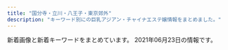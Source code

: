```yaml
---
title: "国分寺・立川・八王子・東京郊外"
description: "キーワード別にの巨乳アジアン・チャイナエステ嬢情報をまとめました。"
---
```


新着画像と新着キーワードをまとめています。
2021年06月23日の情報です。

<DmmAffiliateIns />
<KeywordTable
  shops={
    [
    {
        "keywords": {},
        "station": "JR\u6b66\u8535\u5883\u99c5\u5357\u53e3",
        "img_links": [
            "http://www.kenkoukoubou.com/images/return.jpg",
            "http://www.kenkoukoubou.com/images/top_rec.jpg",
            "http://www.kenkoukoubou.com/girl/8.jpg",
            "http://www.kenkoukoubou.com/girl/5.jpg",
            "http://www.kenkoukoubou.com/images/shop/photo_4.jpg",
            "http://www.kenkoukoubou.com/images/1.jpg",
            "http://www.kenkoukoubou.com/girl/6_1.jpg",
            "http://www.kenkoukoubou.com/images/recruit/11.jpg",
            "http://www.kenkoukoubou.com/girl/3_1.jpg",
            "http://www.kenkoukoubou.com/images/059.png",
            "http://www.kenkoukoubou.com/images/3.jpg",
            "http://www.kenkoukoubou.com/girl/4.jpg",
            "http://www.kenkoukoubou.com/images/2.jpg",
            "http://www.kenkoukoubou.com/images/capinfo.jpg",
            "http://www.kenkoukoubou.com/girl/1.jpg",
            "http://www.kenkoukoubou.com/girl/6.jpg",
            "http://www.kenkoukoubou.com/girl/3.jpg",
            "http://www.kenkoukoubou.com/girl/7.jpg",
            "http://www.kenkoukoubou.com/images/shop/photo_6.jpg",
            "http://www.kenkoukoubou.com/images/info.png",
            "http://www.kenkoukoubou.com/girl/9.jpg",
            "http://www.kenkoukoubou.com/images/shop/photo_7.jpg",
            "http://www.kenkoukoubou.com/images/qr.png",
            "http://www.kenkoukoubou.com/images/shop/photo_5.jpg",
            "http://www.kenkoukoubou.com/girl/2.jpg",
            "http://www.kenkoukoubou.com/images/blog.jpg"
        ],
        "url": "http://www.kenkoukoubou.com/",
        "name": "\u30cf\u30d4\u30cd\u30b9"
    },
    {
        "name": "\u30ad\u30e3\u30f3\u30c7\u30a3",
        "url": "http://candy.jpn.cm/",
        "keywords": {
            "86": 5,
            "C": 28,
            "87": 4,
            "E": 2,
            "D": 8,
            "85": 1,
            "88": 1
        },
        "img_links": [
            "http://candy.jpn.cm/images/mobile.png",
            "http://candy.jpn.cm/photos/sites/67/2020/10/2020100603095899.jpg",
            "http://candy.jpn.cm/images/newface1.jpg",
            "http://candy.jpn.cm/images/girl-z1.jpg",
            "http://candy.jpn.cm/images/room5.jpg",
            "http://candy.jpn.cm/photos/sites/67/2019/03/201903220442120.jpg",
            "http://candy.jpn.cm/images/staff01.jpg",
            "http://candy.jpn.cm/photos/sites/67/2019/04/2019042307544524.jpg",
            "http://candy.jpn.cm/images/link1.jpg",
            "http://candy.jpn.cm/photos/sites/67/2021/02/2021021608063326.jpg",
            "http://candy.jpn.cm/photos/sites/67/2019/08/201908010438494.jpg",
            "http://candy.jpn.cm/images/s_news.jpg",
            "http://candy.jpn.cm/photos/sites/67/2019/12/2019120305152125.jpg",
            "http://candy.jpn.cm/images/room4.jpg",
            "http://candy.jpn.cm/photos/sites/67/2019/03/2019032204421232.jpg",
            "http://candy.jpn.cm/images/top.jpg",
            "http://candy.jpn.cm/images/room2.jpg",
            "http://candy.jpn.cm/photos/sites/67/2019/04/2019041107590969.jpg",
            "http://candy.jpn.cm/images/room3.jpg",
            "http://candy.jpn.cm/images/girl-z2.jpg",
            "http://candy.jpn.cm/photos/sites/67/2020/02/2020021006215846.jpg",
            "http://candy.jpn.cm/photos/sites/67/2019/06/2019060407164073.jpg",
            "http://candy.jpn.cm/photos/sites/67/2019/06/2019061406141820.jpg"
        ],
        "station": "JR\u516b\u738b\u5b50\u99c5"
    },
    {
        "station": "JR\u516b\u738b\u5b50\u99c5\u5317\u53e3",
        "name": "\u30a2\u30ed\u30de\u30e9\u30d6",
        "img_links": [
            "http://menlog.net/link/menlog8831.jpg",
            "http://aromalove.est-u.com/images/index_08.jpg",
            "http://aromalove.est-u.com/images/index_10.jpg",
            "http://aromalove.est-u.com/images/index_06.jpg",
            "http://aromalove.est-u.com/images/s1.jpg",
            "http://aromalove.est-u.com/images/s2.jpg",
            "http://aromalove.est-u.com/images/s5.jpg",
            "http://aromalove.est-u.com/images/index_03.jpg",
            "http://aromalove.est-u.com/images/index_01.jpg",
            "http://aromalove.est-u.com/images/index2_02.jpg",
            "http://aromalove.est-u.com/images/s3.jpg",
            "http://aromalove.est-u.com/images/index_02.jpg",
            "http://aromalove.est-u.com/images/index2_03.jpg",
            "http://aromalove.est-u.com/images/index3_03.jpg",
            "http://aromalove.est-u.com/images/aromalove8831.jpg",
            "http://aromalove.est-u.com/images/staff_06.jpg",
            "http://aromalove.est-u.com/images/s4.jpg",
            "http://aromalove.est-u.com/images/index_04.jpg"
        ],
        "keywords": {},
        "url": "http://aromalove.est-u.com/"
    },
    {
        "station": "JR\u516b\u738b\u5b50\u99c5\u5317\u53e3",
        "name": "\u512a\u59eb",
        "url": "http://www.yuki.iesjp.com/",
        "keywords": {
            "D": 16,
            "C": 12,
            "86": 8,
            "87": 8
        },
        "img_links": [
            "http://www.yuki.iesjp.com/files/001-03.jpg",
            "http://www.yuki.iesjp.com/files/004-02.jpg",
            "http://www.yuki.iesjp.com/images/shop/s1.jpg",
            "http://www.yuki.iesjp.com/files/004-03.jpg",
            "http://www.yuki.iesjp.com/images/shop/s8.jpg",
            "http://www.yuki.iesjp.com/images/shop/s5.jpg",
            "http://www.yuki.iesjp.com/images/shop/s3.jpg",
            "http://www.yuki.iesjp.com/images/line.png",
            "http://www.yuki.iesjp.com/files/002-03.jpg",
            "http://www.yuki.iesjp.com/images/shop/s6.jpg",
            "http://www.yuki.iesjp.com/files/001-02.jpg",
            "http://www.yuki.iesjp.com/files/001.jpg",
            "http://www.yuki.iesjp.com/files/003.jpg",
            "http://www.yuki.iesjp.com/files/002-02.jpg",
            "http://www.yuki.iesjp.com/images/r3.jpg",
            "http://www.yuki.iesjp.com/images/shop/s2.jpg",
            "http://www.yuki.iesjp.com/images/shop/s4.jpg",
            "http://www.yuki.iesjp.com/images/mobile.jpg",
            "http://www.yuki.iesjp.com/images/shop/s7.jpg",
            "http://www.yuki.iesjp.com/files/003-02.jpg",
            "http://www.yuki.iesjp.com/files/002.jpg",
            "http://www.yuki.iesjp.com/files/004.jpg",
            "http://www.yuki.iesjp.com/files/003-03.jpg"
        ]
    },
    {
        "name": "\u871c\u306e\u5473",
        "station": "\u3072\u3070\u308a\u30f6\u4e18\u99c5\u5357\u53e3",
        "keywords": {
            "C": 4,
            "D": 2,
            "86": 4,
            "87": 2
        },
        "img_links": [
            "http://www.mitsunoaji.esturl.com/files/001-03.jpg",
            "http://www.mitsunoaji.esturl.com/files/003-02.jpg",
            "http://www.mitsunoaji.esturl.com/images/news.jpg",
            "http://www.mitsunoaji.esturl.com/files/002-02.jpg",
            "http://www.mitsunoaji.esturl.com/images/staff_s.png",
            "http://www.mitsunoaji.esturl.com/files/002.jpg",
            "http://www.mitsunoaji.esturl.com/files/001.jpg",
            "http://www.mitsunoaji.esturl.com/files/002-03.jpg",
            "http://www.mitsunoaji.esturl.com/files/003.jpg",
            "http://www.mitsunoaji.esturl.com/images/link_s.png",
            "http://www.mitsunoaji.esturl.com/files/003-03.jpg",
            "http://www.mitsunoaji.esturl.com/files/001-02.jpg",
            "http://www.mitsunoaji.esturl.com/images/top.png"
        ],
        "url": "http://www.mitsunoaji.esturl.com/"
    },
    {
        "url": "http://www.manshun-relax.xyz/",
        "station": "JR\u516b\u738b\u5b50\u99c5\u5317\u53e3",
        "img_links": [
            "http://www.manshun-relax.xyz/images/rsubt4.png",
            "http://www.manshun-relax.xyz/files/009.jpg",
            "http://www.manshun-relax.xyz/images/rsubt3.png",
            "http://www.manshun-relax.xyz/images/slider-img001.jpg",
            "http://www.manshun-relax.xyz/files/005.jpg",
            "http://www.manshun-relax.xyz/images/m2.jpg",
            "http://www.manshun-relax.xyz/images/m4.jpg",
            "http://www.manshun-relax.xyz/photo_news/upimg/141125caee64562cdf_0.jpg",
            "http://www.manshun-relax.xyz/photo_news/upimg/156215d3abbcabeb19_0.jpg",
            "http://www.manshun-relax.xyz/photo_news/upimg/141125caee64562cdf_1.jpg",
            "http://www.manshun-relax.xyz/files/004.jpg",
            "http://www.manshun-relax.xyz/files/007.jpg",
            "http://www.manshun-relax.xyz/images/rsubt1.png",
            "http://www.manshun-relax.xyz/files/001.jpg",
            "http://www.manshun-relax.xyz/photo_news/upimg/1131560a4f9a26f066_0.jpg",
            "http://www.manshun-relax.xyz/images/rsubt5.png",
            "http://www.manshun-relax.xyz/images/b-online.png",
            "http://www.manshun-relax.xyz/photo_news/upimg/375105f3745e630f9c_0.jpg",
            "http://www.manshun-relax.xyz/files/008.jpg",
            "http://www.manshun-relax.xyz/photo_news/upimg/156215d3abbcabeb19_1.jpg",
            "http://www.manshun-relax.xyz/images/m1.jpg",
            "http://www.manshun-relax.xyz/files/003.jpg",
            "http://www.manshun-relax.xyz/files/002.jpg",
            "http://www.manshun-relax.xyz/images/m3.jpg",
            "http://www.manshun-relax.xyz/images/m6.jpg",
            "http://www.manshun-relax.xyz/images/rsubt7.png",
            "http://www.manshun-relax.xyz/images/b-tel.png",
            "http://www.manshun-relax.xyz/files/010.jpg",
            "http://www.manshun-relax.xyz/images/rsubt2.png",
            "http://www.manshun-relax.xyz/images/rsubt6.png"
        ],
        "keywords": {
            "86": 40,
            "88": 16,
            "\u80f8": 2,
            "87": 16,
            "D": 64
        },
        "name": "\u6e80\u6625"
    },
    {
        "img_links": [
            "http://www.moe-es.link/images/sys2.jpg",
            "http://www.moe-es.link/images/2.jpg",
            "http://www.moe-es.link/images/3.jpg",
            "http://www.moe-es.link/img/mayumi1.jpg",
            "http://www.moe-es.link/images/info.jpg",
            "http://www.moe-es.link/images/int1.jpg",
            "http://www.moe-es.link/images/sys1.jpg",
            "http://www.moe-es.link/images/staff_t.jpg",
            "http://www.moe-es.link/images/head.jpg",
            "http://www.moe-es.link/images/int2.jpg",
            "http://www.moe-es.link/img/momoe1.jpg",
            "http://www.moe-es.link/images/news.jpg",
            "http://www.moe-es.link/images/1.jpg",
            "http://www.moe-es.link/img/yuyu1.jpg",
            "http://www.moe-es.link/images/interior_t.jpg"
        ],
        "keywords": {},
        "url": "http://www.moe-es.link/",
        "station": "JR\u516b\u738b\u5b50\u99c5\u5317\u53e3",
        "name": "\u840c"
    },
    {
        "keywords": {
            "D": 24,
            "C": 18,
            "E": 24
        },
        "img_links": [
            "http://kyokusebi.work/naomi1.jpg",
            "http://kyokusebi.work/eri1.jpg",
            "http://kyokusebi.work/naomi.jpg",
            "http://kyokusebi.work/t1.jpg",
            "http://kyokusebi.work/top.jpg",
            "http://kyokusebi.work/nana.jpg",
            "http://kyokusebi.work/eri.jpg",
            "http://kyokusebi.work/yuki.jpg",
            "http://kyokusebi.work/aoi.jpg",
            "http://kyokusebi.work/nana1.jpg",
            "http://kyokusebi.work/korona.jpg"
        ],
        "name": "\u30a2\u30ed\u30de\u30d5\u30e9\u30ef\u30fc",
        "url": "http://kyokusebi.work/",
        "station": "\u7df4\u99ac\u99c5\u5357\u53e3"
    },
    {
        "station": "\u4fdd\u8c37\u99c5\u5357\u53e3",
        "img_links": [],
        "name": "Yulala\uff5e\u3086\u3089\u3089\uff5e",
        "keywords": {},
        "url": "https://hoya.aoaoeo.com/"
    },
    {
        "station": "JR\u56fd\u5206\u5bfa\u99c5\u5357\u53e3",
        "img_links": [],
        "url": "http://yorimichi.tyo.cm/",
        "name": "\u5bc4\u308a\u9053",
        "keywords": {}
    },
    {
        "img_links": [
            "http://sh-akasur.work/templets/default/picture/head.jpg",
            "http://sh-akasur.work/templets/default/picture/rec1.png",
            "http://sh-akasur.work/uploads/180620/1-1P620101629244.png",
            "http://sh-akasur.work/uploads/190228/1-1Z22Q51020F4.jpg",
            "http://sh-akasur.work/templets/default/picture/interior_t.jpg",
            "http://sh-akasur.work/uploads/180620/1-1P62010154K00.png",
            "http://sh-akasur.work/uploads/allimg/180620/sys.png",
            "http://sh-akasur.work/uploads/190228/1-1Z22Q51242136.png",
            "http://sh-akasur.work/uploads/210310/1-21031012560V58.jpg",
            "http://sh-akasur.work/templets/default/picture/staff_t.jpg",
            "http://sh-akasur.work/templets/default/picture/news.jpg",
            "http://sh-akasur.work/uploads/180620/1-1P62010193X63.jpg"
        ],
        "name": "Sweet Honey \u30b9\u30a6\u30a3\u30fc\u30c8. \u30cf\u30cb\u30fc",
        "keywords": {},
        "url": "http://sh-akasur.work/",
        "station": "JR\u56fd\u5206\u5bfa\u99c5"
    },
    {
        "img_links": [
            "http://eurynome-est.xyz/images/cg02.jpg",
            "http://eurynome-est.xyz/images/nav-002.png",
            "http://eurynome-est.xyz/images/cg04.jpg",
            "http://eurynome-est.xyz/images/cg08.jpg",
            "http://eurynome-est.xyz/images/nav-004.png",
            "http://eurynome-est.xyz/images/cg03.jpg",
            "http://eurynome-est.xyz/images/nav-001.png",
            "http://eurynome-est.xyz/images/cg01.jpg",
            "http://eurynome-est.xyz/images/no.png",
            "http://eurynome-est.xyz/images/nav-006.png",
            "http://eurynome-est.xyz/images/tel.png",
            "http://eurynome-est.xyz/images/nav-005.png",
            "http://eurynome-est.xyz/images/cg06.jpg",
            "http://eurynome-est.xyz/images/nav-003.png",
            "http://eurynome-est.xyz/images/top001.png"
        ],
        "keywords": {
            "D": 4,
            "86": 5,
            "87": 1,
            "E": 2
        },
        "name": "Alice -\u30a2\u30ea\u30b9-",
        "station": "JR\u62dd\u5cf6\u99c5\u5357\u53e3",
        "url": "http://eurynome-est.xyz/"
    },
    {
        "img_links": [
            "http://unmei.xyz/uploads/210520/1-210520102404Z6.jpg",
            "http://unmei.xyz/uploads/210607/1-21060G3225QN.jpg",
            "http://unmei.xyz/uploads/201010/1-201010134113F3.png",
            "http://unmei.xyz/uploads/210520/1-210520102353138.jpg",
            "http://unmei.xyz/uploads/201012/1-201012101S5192.jpg",
            "http://unmei.xyz/uploads/210409/1-210409124K9163.jpg",
            "http://unmei.xyz/style/images/room2.jpg",
            "http://unmei.xyz/uploads/201024/1-201024125031258.jpg",
            "http://unmei.xyz/uploads/201204/1-2012041314051K.jpg",
            "http://unmei.xyz/style/images/end.jpg",
            "http://unmei.xyz/style/images/mobile.jpg",
            "http://unmei.xyz/uploads/210531/1-210531142025Q6.jpg",
            "http://unmei.xyz/style/images/room1.jpg",
            "http://unmei.xyz/style/images/staff_line.png",
            "http://unmei.xyz/uploads/201207/1-20120F91552621.jpg",
            "http://unmei.xyz/uploads/201026/1-2010261G0393M.jpg",
            "http://unmei.xyz/uploads/210607/1-21060G3224R00.jpg",
            "http://unmei.xyz/uploads/210607/1-21060G32232X5.jpg",
            "http://unmei.xyz/plus/images/room5.jpg",
            "http://unmei.xyz/uploads/210531/1-2105311420563U.jpg",
            "http://unmei.xyz/uploads/201109/1-201109133931237.jpg",
            "http://unmei.xyz/uploads/201207/1-20120F91545951.jpg",
            "http://unmei.xyz/uploads/210319/1-21031Z93051251.jpg",
            "http://unmei.xyz/uploads/210310/1-210310130402A6.jpg",
            "http://unmei.xyz/uploads/201204/1-20120413135K17.jpg",
            "http://unmei.xyz/style/images/top.png",
            "http://unmei.xyz/uploads/210520/1-210520102340640.jpg",
            "http://unmei.xyz/uploads/201109/1-20110913395LL.jpg",
            "http://unmei.xyz/uploads/201204/1-201204131333327.jpg",
            "http://unmei.xyz/uploads/210409/1-210409124Q92X.jpg",
            "http://unmei.xyz/uploads/210531/1-210531142043551.jpg",
            "http://unmei.xyz/uploads/210319/1-21031Z9302T64.jpg",
            "http://unmei.xyz/uploads/201010/1-201010133944618.jpg",
            "http://unmei.xyz/uploads/210409/1-210409124Q05R.jpg",
            "http://unmei.xyz/uploads/201207/1-20120F91600P1.jpg",
            "http://unmei.xyz/uploads/210310/1-210310130413329.jpg",
            "http://unmei.xyz/style/images/room4.jpg",
            "http://unmei.xyz/style/images/bj3.png",
            "http://unmei.xyz/uploads/201109/1-20110913400H13.jpg",
            "http://unmei.xyz/style/images/dt.jpg",
            "http://unmei.xyz/style/images/girl-z1.jpg",
            "http://unmei.xyz/style/images/girl-z2.jpg",
            "http://unmei.xyz/style/images/room3.jpg",
            "http://unmei.xyz/uploads/210319/1-21031Z931023Z.jpg",
            "http://unmei.xyz/uploads/201010/1-20101013404MP.png",
            "http://unmei.xyz/uploads/201012/1-201012101KV21.jpg",
            "http://unmei.xyz/uploads/201012/1-201012101RI06.jpg",
            "http://unmei.xyz/uploads/210310/1-21031013031J40.jpg"
        ],
        "station": "JR\u56fd\u5206\u5bfa\u99c5\u5357\u53e3",
        "name": "\u904b\u547d\u306e\u5973\u795e",
        "keywords": {
            "86": 14,
            "C": 21,
            "88": 1,
            "D": 13,
            "E": 2
        },
        "url": "http://unmei.xyz/"
    },
    {
        "keywords": {
            "H": 1,
            "\u30bb\u30af\u30b7\u30fc": 1,
            "G": 1
        },
        "name": "Aroma Pure",
        "url": "http://uimopgh.xyz/",
        "img_links": [
            "http://uimopgh.xyz/static/picture/4ukiopgrtlrtare.png",
            "http://uimopgh.xyz/static/picture/sxiipvuhchfndhi.jpg",
            "http://uimopgh.xyz/uploads/201029/1-201029111330B3.jpg",
            "http://uimopgh.xyz/uploads/201028/1-20102Q25212418.jpg",
            "http://uimopgh.xyz/uploads/201029/1-2010291F00E16.jpg",
            "http://uimopgh.xyz/uploads/201029/1-201029111405923.jpg",
            "http://uimopgh.xyz/static/picture/xflkoxorbu5grzm.jpg",
            "http://uimopgh.xyz/uploads/201029/1-20102911131QE.jpg",
            "http://uimopgh.xyz/uploads/201028/1-20102Q25105205.jpg",
            "http://uimopgh.xyz/static/picture/g-18-1-825x510.png",
            "http://uimopgh.xyz/uploads/201029/1-2010291113422J.jpg",
            "http://uimopgh.xyz/uploads/201029/1-201029111354604.jpg",
            "http://uimopgh.xyz/uploads/201030/1-201030103956393.jpg",
            "http://uimopgh.xyz/static/picture/vis_theptframe.png",
            "http://uimopgh.xyz/static/picture/eputr6bhw8dj2l1.jpg",
            "http://uimopgh.xyz/static/picture/icon_new.png",
            "http://uimopgh.xyz/uploads/201029/1-20102911130K00.jpg",
            "http://uimopgh.xyz/uploads/201029/1-20102911141G32.jpg",
            "http://uimopgh.xyz/uploads/210529/1-210529143A3V6.jpg"
        ],
        "station": "JR\u65b0\u79cb\u6d25\u99c5"
    },
    {
        "url": "http://uniont.xyz/",
        "img_links": [
            "http://uniont.xyz/uploads/200924/1-20092413233BZ.jpg",
            "http://uniont.xyz/uploads/200924/1-200924131H2313.jpg",
            "http://uniont.xyz/uploads/200924/1-200924132433127.jpg",
            "http://uniont.xyz/picture/r2.jpg",
            "http://uniont.xyz/uploads/200924/1-2009241323163J.jpg",
            "http://uniont.xyz/picture/news.png",
            "http://uniont.xyz/picture/bj2.jpg",
            "http://uniont.xyz/uploads/200924/1-200924131S1D4.jpg",
            "http://uniont.xyz/picture/face.png",
            "http://uniont.xyz/uploads/200924/1-200924131JX02.jpg",
            "http://uniont.xyz/uploads/200924/1-200924133920U5.jpg",
            "http://uniont.xyz/picture/r1.jpg",
            "http://uniont.xyz/uploads/200924/1-200924133153O1.jpg",
            "http://uniont.xyz/picture/r3.jpg",
            "http://uniont.xyz/uploads/200924/1-200924132KQ53.jpg",
            "http://uniont.xyz/uploads/200924/1-200924132J53b.jpg",
            "http://uniont.xyz/uploads/210619/1-21061910235N43.jpg",
            "http://uniont.xyz/uploads/200924/1-200924132A9E6.jpg",
            "http://uniont.xyz/picture/s_staff.jpg",
            "http://uniont.xyz/uploads/201112/1-2011120914432M.jpg",
            "http://uniont.xyz/uploads/200924/1-200924132422524.jpg",
            "http://uniont.xyz/picture/top.png",
            "http://uniont.xyz/uploads/200924/1-200924133331412.jpg",
            "http://uniont.xyz/uploads/200924/1-2009241322001R.jpg",
            "http://uniont.xyz/uploads/210323/1-21032315252RI.jpg",
            "http://uniont.xyz/uploads/200924/1-200924132113558.jpg",
            "http://uniont.xyz/picture/end.png",
            "http://uniont.xyz/uploads/200924/1-20092413252X41.jpg",
            "http://uniont.xyz/uploads/200924/1-20092413214T30.jpg",
            "http://uniont.xyz/uploads/200924/1-20092413325Sc.jpg",
            "http://uniont.xyz/uploads/200924/1-200924132623O7.jpg",
            "http://uniont.xyz/uploads/201112/1-201112091456449.jpg",
            "http://uniont.xyz/uploads/200924/1-200924132G1L4.jpg",
            "http://uniont.xyz/picture/r4.jpg",
            "http://uniont.xyz/uploads/200924/1-200924133055106.jpg",
            "http://uniont.xyz/uploads/200924/1-20092413260aG.jpg",
            "http://uniont.xyz/uploads/200924/1-200924131T0603.jpg",
            "http://uniont.xyz/uploads/210619/1-21061910234XR.jpg",
            "http://uniont.xyz/uploads/200924/1-200924133912N0.jpg",
            "http://uniont.xyz/uploads/200924/1-200924132101X4.jpg",
            "http://uniont.xyz/picture/pick.png",
            "http://uniont.xyz/uploads/200924/1-200924132512B1.jpg",
            "http://uniont.xyz/uploads/200924/1-200924133225646.jpg",
            "http://uniont.xyz/picture/r5.jpg",
            "http://uniont.xyz/uploads/210323/1-210323152553c2.jpg"
        ],
        "station": "JR\u56fd\u5206\u5bfa\u99c5\u5317\u53e3",
        "keywords": {
            "94": 1,
            "E": 2,
            "F": 1,
            "85": 1,
            "86": 12,
            "D": 11
        },
        "name": "\u7761\u84ee"
    },
    {
        "name": "\u697d\u7652",
        "station": "JR\u516b\u738b\u5b50\u99c5\u5317\u53e3",
        "img_links": [
            "http://hi-msg.com/rakuyu/img/s2.png",
            "http://hi-msg.com/rakuyu/img/p-9.png",
            "http://hi-msg.com/rakuyu/img/p-1.png",
            "http://hi-msg.com/rakuyu/img/p-2.png",
            "http://hi-msg.com/rakuyu/img/p-10.png",
            "http://hi-msg.com/rakuyu/img/p-12.png",
            "http://hi-msg.com/rakuyu/img/p-0.png",
            "http://hi-msg.com/rakuyu/img/tel.jpg",
            "http://hi-msg.com/rakuyu/img/p-3.png",
            "http://hi-msg.com/rakuyu/img/botton.jpg",
            "http://hi-msg.com/rakuyu/img/p-11.png",
            "http://hi-msg.com/rakuyu/img/s0.png"
        ],
        "url": "http://hi-msg.com/rakuyu/",
        "keywords": {}
    },
    {
        "keywords": {
            "C": 12,
            "87": 30,
            "D": 30,
            "86": 12
        },
        "name": "\u3059\u3054\u3044\u7652\u3057",
        "station": "JR\u7fbd\u6751\u99c5\u897f\u53e3",
        "url": "http://www.sugoi.relaxmens.com/",
        "img_links": [
            "http://www.sugoi.relaxmens.com/files/008.jpg",
            "http://www.sugoi.relaxmens.com/images/tit_new.png",
            "http://www.sugoi.relaxmens.com/images/top.jpg",
            "http://www.sugoi.relaxmens.com/photo_news/upimg/7403160c0713d003f7_0.jpg",
            "http://www.sugoi.relaxmens.com/files/004.jpg",
            "http://www.sugoi.relaxmens.com/images/sp_tit_therapist.png",
            "http://www.sugoi.relaxmens.com/files/005.jpg",
            "http://www.sugoi.relaxmens.com/photo_news/upimg/92870607fed96d0b40_0.jpg",
            "http://www.sugoi.relaxmens.com/images/tit_therapist.png",
            "http://www.sugoi.relaxmens.com/images/sp_tit_new.png",
            "http://www.sugoi.relaxmens.com/images/img_tel.png",
            "http://www.sugoi.relaxmens.com/files/009.jpg",
            "http://www.sugoi.relaxmens.com/photo_news/upimg/7403160c0713d003f7_1.jpg",
            "http://www.sugoi.relaxmens.com/photo_news/upimg/551406073a6d931de2_0.jpg",
            "http://www.sugoi.relaxmens.com/images/sp_top.jpg",
            "http://www.sugoi.relaxmens.com/files/001.jpg",
            "http://www.sugoi.relaxmens.com/files/003.jpg",
            "http://www.sugoi.relaxmens.com/files/002.jpg",
            "http://www.sugoi.relaxmens.com/images/maining.jpg"
        ]
    },
    {
        "station": "JR\u8c4a\u7530\u99c5\u5317\u53e3",
        "name": "\u30e9\u30d9\u30f3\u30c0\u30fc",
        "keywords": {
            "86": 5,
            "87": 2
        },
        "img_links": [
            "http://esthe-massage.in.net/img/rect.jpg",
            "http://esthe-massage.in.net/img/r2.jpg",
            "http://esthe-massage.in.net/img/sta2.jpg",
            "http://esthe-massage.in.net/img/fla.jpg",
            "http://esthe-massage.in.net/img/top.jpg",
            "http://esthe-massage.in.net/img/acct.jpg",
            "http://esthe-massage.in.net/img/st2.jpg",
            "http://esthe-massage.in.net/img/lint.jpg",
            "http://esthe-massage.in.net/img/st5.jpg",
            "http://esthe-massage.in.net/img/r3.jpg",
            "http://esthe-massage.in.net/img/stat.jpg",
            "http://esthe-massage.in.net/img/root.jpg",
            "http://esthe-massage.in.net/img/st1.jpg",
            "http://esthe-massage.in.net/img/sta1.jpg",
            "http://esthe-massage.in.net/img/r1.jpg",
            "http://esthe-massage.in.net/img/st3.jpg",
            "http://esthe-massage.in.net/img/sta3.jpg"
        ],
        "url": "http://esthe-massage.in.net/"
    },
    {
        "img_links": [
            "http://anntrizumu.xyz/uploads/210107/1-21010FT500142.jpg",
            "http://www.anntrizumu.xyz/uploads/allimg/210401/1-21040116125I31.jpg",
            "http://anntrizumu.xyz/uploads/allimg/210302/1-210302132I1613.jpg",
            "http://www.anntrizumu.xyz/uploads/allimg/210304/1-2103040Z4145F.jpg",
            "http://www.anntrizumu.xyz/uploads/allimg/210302/1-210302132R1454.jpg",
            "http://anntrizumu.xyz/uploads/allimg/210302/1-210302132R1454.jpg",
            "http://anntrizumu.xyz/uploads/allimg/210401/1-210401161226215.jpg",
            "http://anntrizumu.xyz/uploads/210215/1-210215104410104.jpg",
            "http://anntrizumu.xyz/picture/room3.jpg",
            "http://anntrizumu.xyz/uploads/allimg/210401/1-21040116115Y27.jpg",
            "http://anntrizumu.xyz/uploads/201221/1-2012211J921K2.jpg",
            "http://anntrizumu.xyz/picture/totop_04.png",
            "http://anntrizumu.xyz/uploads/210401/1-210401161059332.jpg",
            "http://www.anntrizumu.xyz/uploads/allimg/210401/1-210401161226215.jpg",
            "http://anntrizumu.xyz/uploads/210302/1-210302125S34S.jpg",
            "http://anntrizumu.xyz/uploads/210410/1-210410094440250.jpg",
            "http://anntrizumu.xyz/uploads/allimg/210401/1-21040116125I31.jpg",
            "http://anntrizumu.xyz/uploads/201218/1-20121Q31611C3.jpg",
            "http://anntrizumu.xyz/picture/img.site-builder.jpg",
            "http://anntrizumu.xyz/uploads/201218/1-20121Q3152V13.jpg",
            "http://anntrizumu.xyz/picture/head.jpg",
            "http://www.anntrizumu.xyz/uploads/allimg/210401/1-210401161332C6.jpg",
            "http://anntrizumu.xyz/uploads/allimg/210401/1-210401161332C6.jpg",
            "http://anntrizumu.xyz/uploads/allimg/210304/1-2103040Z4145F.jpg",
            "http://www.anntrizumu.xyz/picture/img.site-builder.jpg",
            "http://www.anntrizumu.xyz/uploads/allimg/210401/1-21040116115Y27.jpg",
            "http://anntrizumu.xyz/picture/room1.jpg",
            "http://anntrizumu.xyz/uploads/201221/1-2012211P04Ib.jpg",
            "http://anntrizumu.xyz/picture/room2.jpg",
            "http://anntrizumu.xyz/uploads/allimg/210302/1-210302132922346.jpg",
            "http://www.anntrizumu.xyz/picture/totop_04.png",
            "http://www.anntrizumu.xyz/picture/head.jpg",
            "http://anntrizumu.xyz/uploads/201218/1-20121Q3154EE.jpg",
            "http://www.anntrizumu.xyz/uploads/allimg/210302/1-210302132I1613.jpg"
        ],
        "keywords": {},
        "station": "JR\u7acb\u5ddd\u99c5\u5357\u53e3",
        "name": "\u7652\u3057\u306e\u5929\u4f7f",
        "url": "http://anntrizumu.xyz/"
    },
    {
        "name": "Bali SPA",
        "url": "http://www.bali.mensnv.com/",
        "station": "JR\u56fd\u5206\u5bfa\u99c5\u5317\u53e3",
        "keywords": {
            "88": 2,
            "90": 2,
            "89": 2,
            "E": 6,
            "86": 4,
            "83": 2,
            "87": 16,
            "D": 10,
            "C": 8,
            "85": 2
        },
        "img_links": [
            "http://www.bali.mensnv.com/images/interior_t.png",
            "http://www.bali.mensnv.com/images/sys2.png",
            "http://www.bali.mensnv.com/sp/images/staff_t.jpg",
            "http://www.bali.mensnv.com/files/011-02.jpg",
            "http://www.bali.mensnv.com/files/006-02.jpg",
            "http://www.bali.mensnv.com/files/014.jpg",
            "http://www.bali.mensnv.com/images/int1.png",
            "http://www.bali.mensnv.com/files/015-02.jpg",
            "http://www.bali.mensnv.com/images/link_t.png",
            "http://www.bali.mensnv.com/files/013.jpg",
            "http://www.bali.mensnv.com/sp/images/footer.jpg",
            "http://www.bali.mensnv.com/files/009-02.jpg",
            "http://www.bali.mensnv.com/files/001.jpg",
            "http://www.bali.mensnv.com/images/mobile.jpg",
            "http://www.bali.mensnv.com/files/010.jpg",
            "http://www.bali.mensnv.com/files/008.jpg",
            "http://www.bali.mensnv.com/sp/menu/staff.jpg",
            "http://www.bali.mensnv.com/files/017-02.jpg",
            "http://www.bali.mensnv.com/sp/images/top.jpg",
            "http://www.bali.mensnv.com/images/staff_t.png",
            "http://www.bali.mensnv.com/images/line.png",
            "http://www.bali.mensnv.com/sp/images/news.jpg",
            "http://www.bali.mensnv.com/images/news.jpg",
            "http://www.bali.mensnv.com/sp/images/interior_t.jpg",
            "http://www.bali.mensnv.com/images/rec2.png",
            "http://www.bali.mensnv.com/sp/images/pc.jpg",
            "http://www.bali.mensnv.com/files/016-02.jpg",
            "http://www.bali.mensnv.com/files/004.jpg",
            "http://www.bali.mensnv.com/images/concept.jpg",
            "http://www.bali.mensnv.com/sp/images/time.jpg",
            "http://www.bali.mensnv.com/files/007.jpg",
            "http://www.bali.mensnv.com/files/001-02.jpg",
            "http://www.bali.mensnv.com/files/008-02.jpg",
            "http://www.bali.mensnv.com/images/ta.jpg",
            "http://www.bali.mensnv.com/files/010-02.jpg",
            "http://www.bali.mensnv.com/sp/images/head.jpg",
            "http://www.bali.mensnv.com/files/003.jpg",
            "http://www.bali.mensnv.com/files/007-02.jpg",
            "http://www.bali.mensnv.com/files/009.jpg",
            "http://www.bali.mensnv.com/sp/images/newsb.jpg",
            "http://www.bali.mensnv.com/files/013-02.jpg",
            "http://www.bali.mensnv.com/files/003-02.jpg",
            "http://www.bali.mensnv.com/sp/images/link_t.jpg",
            "http://www.bali.mensnv.com/sp/images/topgirl.jpg",
            "http://www.bali.mensnv.com/images/head.jpg",
            "http://www.bali.mensnv.com/files/016.jpg",
            "http://www.bali.mensnv.com/files/004-02.jpg",
            "http://www.bali.mensnv.com/images/sm.jpg",
            "http://www.bali.mensnv.com/sp/menu/top.jpg",
            "http://www.bali.mensnv.com/sp/images/tel.jpg",
            "http://www.bali.mensnv.com/sp/menu/interior.jpg",
            "http://www.bali.mensnv.com/images/sys1.png",
            "http://www.bali.mensnv.com/files/011.jpg",
            "http://www.bali.mensnv.com/files/012.jpg",
            "http://www.bali.mensnv.com/files/014-02.jpg",
            "http://www.bali.mensnv.com/files/006.jpg",
            "http://www.bali.mensnv.com/images/rec1.png",
            "http://www.bali.mensnv.com/images/sys3.png",
            "http://www.bali.mensnv.com/files/012-02.jpg",
            "http://www.bali.mensnv.com/images/int2.png",
            "http://www.bali.mensnv.com/files/015.jpg",
            "http://www.bali.mensnv.com/files/017.jpg"
        ]
    },
    {
        "img_links": [
            "http://dia-mond.work/staff/yumi1.jpg",
            "http://dia-mond.work/images/recruit/point_07.png",
            "http://dia-mond.work/staff/aoi1.jpg",
            "http://dia-mond.work/staff/runa1.jpg",
            "http://dia-mond.work/images/recruit/nagare_01.jpg",
            "http://dia-mond.work/images/icon_new.png",
            "http://dia-mond.work/images/head_interior.jpg",
            "http://dia-mond.work/images/recruit/point_04.png",
            "http://dia-mond.work/images/recruit/nagare_05.png",
            "http://dia-mond.work/images/recruit/req_03.jpg",
            "http://dia-mond.work/images/mainvisual_02.jpg",
            "http://dia-mond.work/images/recruit/message_03.png",
            "http://dia-mond.work/staff/emi1.jpg",
            "http://dia-mond.work/images/sw_tel.png",
            "http://dia-mond.work/images/head_therapist.jpg",
            "http://dia-mond.work/staff/hitomi1.jpg",
            "http://dia-mond.work/staff/yuka1.jpg",
            "http://dia-mond.work/images/recruit/point_06.png",
            "http://dia-mond.work/staff/miho1.jpg",
            "http://dia-mond.work/images/mainvisual_02_s.jpg",
            "http://dia-mond.work/staff/yuri1.jpg",
            "http://dia-mond.work/images/icon_ranking_04.png",
            "http://dia-mond.work/images/recruit/nagare_03.jpg",
            "http://dia-mond.work/images/recruit/nagare_02.jpg",
            "http://dia-mond.work/images/recruit/point_08.png",
            "http://dia-mond.work/images/recruit/nagare_07.png",
            "http://dia-mond.work/images/recruit/sp_mainvisual.jpg",
            "http://dia-mond.work/images/trigger.jpg",
            "http://dia-mond.work/images/recruit/nagare_06.png",
            "http://dia-mond.work/images/icon_ranking_01.png",
            "http://dia-mond.work/images/recruit/point_05.png",
            "http://dia-mond.work/images/recruit/point_09.png",
            "http://dia-mond.work/images/recruit/point_03.png",
            "http://dia-mond.work/images/icon_ranking_02.png",
            "http://dia-mond.work/images/icon_ranking_03.png",
            "http://dia-mond.work/images/sw_home.png",
            "http://dia-mond.work/images/no_image.jpg",
            "http://dia-mond.work/images/mainvisual_01.jpg",
            "http://dia-mond.work/images/mainvisual_01_s.jpg"
        ],
        "url": "http://dia-mond.work/",
        "keywords": {
            "E": 18,
            "86": 10,
            "90": 8,
            "85": 8,
            "F": 14,
            "89": 2,
            "D": 24,
            "87": 8,
            "88": 4
        },
        "name": "Diamond",
        "station": "JR\u516b\u738b\u5b50\u99c5"
    },
    {
        "keywords": {
            "C": 8
        },
        "img_links": [
            "http://e-hachiouji.com/images/banna3.jpg",
            "http://e-hachiouji.com/images/g9.jpg",
            "http://e-hachiouji.com/images/g7.jpg",
            "http://e-hachiouji.com/images/index-staff.png",
            "http://e-hachiouji.com/images/g2.jpg",
            "http://e-hachiouji.com/images/top1.jpg",
            "http://e-hachiouji.com/images/g3.jpg",
            "http://e-hachiouji.com/images/g5.jpg",
            "http://e-hachiouji.com/images/mobel.jpg",
            "http://e-hachiouji.com/images/g8.jpg",
            "http://e-hachiouji.com/images/banna2.jpg",
            "http://e-hachiouji.com/images/g6.jpg",
            "http://e-hachiouji.com/images/g4.jpg",
            "http://e-hachiouji.com/images/g10.jpg",
            "http://e-hachiouji.com/images/banna1.jpg",
            "http://e-hachiouji.com/images/nana3.jpg",
            "http://e-hachiouji.com/images/ringo.jpg"
        ],
        "station": "JR\u516b\u738b\u5b50\u99c5\u5317\u53e3",
        "name": "\u7d2b\u967d\u82b1",
        "url": "http://e-hachiouji.com/"
    },
    {
        "station": "JR\u56fd\u5206\u5bfa\u99c5\u5357\u53e3",
        "keywords": {
            "90": 4,
            "D": 6,
            "89": 8,
            "C": 13
        },
        "url": "http://aster-massage.work/",
        "name": "\u30a2\u30b9\u30bf\u30fc",
        "img_links": [
            "http://aster-massage.work/img/sta4.jpg",
            "http://aster-massage.work/sp/img/tit.jpg",
            "http://aster-massage.work/sp/img/t-s.jpg",
            "http://aster-massage.work/img/fla-1.jpg",
            "http://aster-massage.work/img/st5.jpg",
            "http://aster-massage.work/sp/img/st5.jpg",
            "http://aster-massage.work/sp/img/st1.jpg",
            "http://aster-massage.work/sp/img/st3.jpg",
            "http://aster-massage.work/sp/img/pic.jpg",
            "http://aster-massage.work/img/st06.jpg",
            "http://aster-massage.work/img/acc3.jpg",
            "http://aster-massage.work/img/st4.jpg",
            "http://aster-massage.work/sp/img/acc1.jpg",
            "http://aster-massage.work/img/s1.jpg",
            "http://aster-massage.work/img/acc1.jpg",
            "http://aster-massage.work/img/s2.jpg",
            "http://aster-massage.work/sp/img/st6.jpg",
            "http://aster-massage.work/img/r9.jpg",
            "http://aster-massage.work/sp/img/paypay.jpg",
            "http://aster-massage.work/img/s5.jpg",
            "http://aster-massage.work/img/head.jpg",
            "http://aster-massage.work/img/sta2.jpg",
            "http://aster-massage.work/img/st6.jpg",
            "http://aster-massage.work/img/s4.jpg",
            "http://aster-massage.work/sp/img/tel.jpg",
            "http://aster-massage.work/sp/img/t-r.jpg",
            "http://aster-massage.work/img/yj.jpg",
            "http://aster-massage.work/sp/img/t-o.jpg",
            "http://aster-massage.work/sp/img/info.jpg",
            "http://aster-massage.work/sp/img/botton.jpg",
            "http://aster-massage.work/sp/img/cam.jpg",
            "http://aster-massage.work/img/mo.png",
            "http://aster-massage.work/img/fla-3.jpg",
            "http://aster-massage.work/img/st1.jpg",
            "http://aster-massage.work/img/sta1.jpg",
            "http://aster-massage.work/img/sta6.jpg",
            "http://aster-massage.work/sp/img/t-a.jpg",
            "http://aster-massage.work/sp/img/acc2.jpg",
            "http://aster-massage.work/sp/img/st4.jpg",
            "http://aster-massage.work/sp/img/p-1.jpg",
            "http://aster-massage.work/img/sta3.jpg",
            "http://aster-massage.work/img/st04.jpg",
            "http://aster-massage.work/sp/img/time.jpg",
            "http://aster-massage.work/img/st3.jpg",
            "http://aster-massage.work/sp/img/p-2.jpg",
            "http://aster-massage.work/img/fla.jpg",
            "http://aster-massage.work/img/s3.jpg",
            "http://aster-massage.work/img/acc4.jpg",
            "http://aster-massage.work/img/sta5.jpg",
            "http://aster-massage.work/sp/img/acc3.jpg",
            "http://aster-massage.work/sp/img/st2.jpg",
            "http://aster-massage.work/sp/img/pc.jpg",
            "http://aster-massage.work/img/fla-2.jpg",
            "http://aster-massage.work/sp/img/t-t.jpg",
            "http://aster-massage.work/sp/img/acc4.jpg",
            "http://aster-massage.work/img/botton.jpg",
            "http://aster-massage.work/sp/img/sys.jpg",
            "http://aster-massage.work/sp/img/add.jpg",
            "http://aster-massage.work/sp/img/p-3.jpg",
            "http://aster-massage.work/img/st2.jpg",
            "http://aster-massage.work/img/s6.jpg",
            "http://aster-massage.work/img/acc2.jpg"
        ]
    },
    {
        "name": "\u3072\u307e\u308f\u308a",
        "keywords": {
            "86": 4,
            "85": 3,
            "D": 7,
            "87": 1,
            "E": 1
        },
        "url": "https://himawari.tyo.cm/",
        "station": "JR\u516b\u738b\u5b50\u99c5\u5357\u53e3",
        "img_links": [
            "https://himawari.tyo.cm/images/top_slider01.jpg",
            "https://himawari.tyo.cm/images/side_tel.jpg",
            "https://himawari.tyo.cm/images/side_mobile.jpg",
            "https://himawari.tyo.cm/images/sp_top.jpg",
            "https://himawari.tyo.cm/photos/sites/47/2020/10/2020100208175350.jpg",
            "https://himawari.tyo.cm/images/link_nav04.jpg",
            "https://himawari.tyo.cm/images/info2.jpg",
            "https://himawari.tyo.cm/photos/sites/47/2020/10/2020100208175541.jpg",
            "https://himawari.tyo.cm/images/link_nav01.jpg",
            "https://himawari.tyo.cm/photos/sites/47/2020/10/202010020817559.jpg",
            "https://himawari.tyo.cm/images/info3.jpg",
            "https://himawari.tyo.cm/images/link_nav03.jpg",
            "https://himawari.tyo.cm/images/link_nav07.jpg",
            "https://himawari.tyo.cm/photos/sites/47/2021/02/2021021607515371.jpg",
            "https://himawari.tyo.cm/images/link_nav02.jpg",
            "https://himawari.tyo.cm/images/top_slider02.jpg",
            "https://himawari.tyo.cm/images/side_link.jpg",
            "https://himawari.tyo.cm/images/top.png",
            "https://himawari.tyo.cm/images/info1.jpg",
            "https://himawari.tyo.cm/photos/sites/47/2020/10/2020100208175534.jpg",
            "https://himawari.tyo.cm/images/link_nav05.jpg",
            "https://himawari.tyo.cm/images/link_nav06.jpg",
            "https://himawari.tyo.cm/images/ico01.png",
            "https://himawari.tyo.cm/photos/sites/47/2020/10/202010020817547.jpg",
            "https://himawari.tyo.cm/photos/sites/47/2020/10/2020100208175477.jpg",
            "https://himawari.tyo.cm/photos/sites/47/2020/10/2020100603052948.jpg"
        ]
    },
    {
        "img_links": [
            "https://static.wixstatic.com/media/cda177_ff0f23b7b7ab47e5a5504bddb2fee88a~mv2_d_7040_3733_s_4_2.jpg",
            "https://static.wixstatic.com/media/cda177_97b39967e0fb4860b7ddf1b402516741~mv2_d_5760_3840_s_4_2.jpg",
            "https://static.wixstatic.com/media/49fc95_0f2106c630074f6dbce7d28fd3f5bc84~mv2_d_6000_3376_s_4_2.jpg",
            "https://static.wixstatic.com/media/49fc95_2899b6e0ea7a4cc7b95b99f6fe67d30e~mv2_d_3801_2207_s_2.jpeg",
            "https://static.wixstatic.com/media/49fc95_444f73c8dba945fab71a1648f25a9e58~mv2_d_6000_3376_s_4_2.jpg"
        ],
        "station": "JR\u516b\u738b\u5b50\u99c5\u5317\u53e3",
        "keywords": {},
        "url": "https://www.akasuriya.org/",
        "name": "\u30a2\u30ab\u30b9\u30ea\u5c4b"
    },
    {
        "url": "https://yuyuka.tyo.cm/",
        "keywords": {
            "86": 9,
            "D": 20,
            "85": 3,
            "E": 4,
            "87": 6
        },
        "name": "\u7652\u3005\u83ef",
        "img_links": [
            "https://yuyuka.tyo.cm/images/tit_staffbox02.jpg",
            "https://yuyuka.tyo.cm/images/sp_top02.jpg",
            "https://yuyuka.tyo.cm/images/side_nav05.jpg",
            "https://yuyuka.tyo.cm/images/side_nav06.jpg",
            "https://yuyuka.tyo.cm/images/pic_girl01.jpg",
            "https://yuyuka.tyo.cm/images/side_nav04.jpg",
            "https://yuyuka.tyo.cm/images/room2.jpg",
            "https://yuyuka.tyo.cm/images/room1.jpg",
            "https://yuyuka.tyo.cm/images/room3.jpg",
            "https://yuyuka.tyo.cm/images/room4.jpg",
            "https://yuyuka.tyo.cm/photos/sites/57/2021/05/2021052609071513.jpg",
            "https://yuyuka.tyo.cm/images/mobile.png",
            "https://yuyuka.tyo.cm/images/side_nav01.jpg",
            "https://yuyuka.tyo.cm/images/tel.png",
            "https://yuyuka.tyo.cm/images/side_nav02.jpg",
            "https://yuyuka.tyo.cm/images/tit_staffbox01.jpg",
            "https://yuyuka.tyo.cm/images/sp_tit_link.png",
            "https://yuyuka.tyo.cm/images/side_nav03.jpg",
            "https://yuyuka.tyo.cm/images/end.png",
            "https://yuyuka.tyo.cm/images/tit_link.jpg",
            "https://yuyuka.tyo.cm/images/tit_pick.png",
            "https://yuyuka.tyo.cm/images/sp_tit_pick.png",
            "https://yuyuka.tyo.cm/photos/sites/57/2020/11/2020111001430371.jpg",
            "https://yuyuka.tyo.cm/images/sp_top01.jpg",
            "https://yuyuka.tyo.cm/photos/sites/57/2020/12/2020120409221187.jpg",
            "https://yuyuka.tyo.cm/images/tit_news.png",
            "https://yuyuka.tyo.cm/photos/sites/57/2021/05/2021052608382494.jpg",
            "https://www.est-tatsujin.jp/theme/esthe_no_tatsujin_front/banner/estbnr_s2_200x40.jpg",
            "https://yuyuka.tyo.cm/photos/sites/57/2020/11/2020111001430361.jpg",
            "https://yuyuka.tyo.cm/photos/sites/57/2020/12/2020121007431579.jpg"
        ],
        "station": "JR\u6b66\u8535\u5c0f\u91d1\u4e95\u99c5\u5357\u53e3"
    },
    {
        "url": "http://relax-esthe.pink/",
        "img_links": [
            "http://relax-esthe.pink/images/cg04.jpg",
            "http://relax-esthe.pink/images/clear.png",
            "http://relax-esthe.pink/images/cg05.jpg",
            "http://relax-esthe.pink/images/home_002.png",
            "http://relax-esthe.pink/images/info.png",
            "http://relax-esthe.pink/images/cg02.jpg",
            "http://relax-esthe.pink/images/cg06.jpg",
            "http://relax-esthe.pink/images/sys.jpg",
            "http://relax-esthe.pink/images/acc.jpg",
            "http://relax-esthe.pink/images/main1.jpg",
            "http://relax-esthe.pink/images/friend.png",
            "http://relax-esthe.pink/images/esthe2.jpg",
            "http://relax-esthe.pink/images/cg01.jpg",
            "http://relax-esthe.pink/images/gallery.png",
            "http://relax-esthe.pink/images/staff.png",
            "http://relax-esthe.pink/images/main-sp.jpg",
            "http://relax-esthe.pink/images/cg08.jpg",
            "http://relax-esthe.pink/images/home.png",
            "http://relax-esthe.pink/images/cg03.jpg",
            "http://relax-esthe.pink/images/cg011.jpg",
            "http://relax-esthe.pink/images/blog_002.png",
            "http://relax-esthe.pink/images/esthe1.jpg",
            "http://relax-esthe.pink/images/cg07.jpg",
            "http://relax-esthe.pink/images/esthe3.jpg",
            "http://relax-esthe.pink/images/link.png",
            "http://relax-esthe.pink/images/header3.png"
        ],
        "keywords": {
            "86": 28,
            "87": 4
        },
        "station": "\u4e45\u7c73\u5ddd\u99c5\u5317\u53e3",
        "name": "Touch\uff5e\u30bf\u30c3\u30c1\uff5e"
    },
    {
        "name": "\u8212\u5824\u82d1 \uff5e\u30b8\u30e7\u30c6\u30a4\u30a8\u30f3\uff5e",
        "img_links": [
            "http://joten.work/images/sys3.jpg",
            "http://joten.work/images/menu/top.jpg",
            "http://joten.work/images/news.png",
            "http://joten.work/img/sayaka1.jpg",
            "http://joten.work/images/menu/interior.jpg",
            "http://joten.work/images/sys2.jpg",
            "http://joten.work/images/rec3.png",
            "http://joten.work/images/tel.jpg",
            "http://joten.work/images/menu/staff.jpg",
            "http://joten.work/images/newface_t.png",
            "http://joten.work/images/interior_t.jpg",
            "http://joten.work/images/sys1.jpg",
            "http://joten.work/images/int2.png",
            "http://joten.work/staff/sayaka.jpg",
            "http://joten.work/images/rec1.png",
            "http://joten.work/images/ta.jpg",
            "http://joten.work/images/head.png",
            "http://joten.work/images/int1.png",
            "http://joten.work/images/mobile.jpg",
            "http://joten.work/images/sys4.jpg",
            "http://joten.work/staff/risa.jpg",
            "http://joten.work/images/staff_t.jpg",
            "http://joten.work/images/rec2.png",
            "http://joten.work/img/risa1.jpg"
        ],
        "station": "\u3072\u3070\u308a\u30f6\u4e18\u99c5\u5317\u53e3",
        "url": "http://joten.work/",
        "keywords": {}
    },
    {
        "keywords": {},
        "url": "http://forever-est.info/",
        "name": "\u604b\u3054\u3053\u308d",
        "station": "JR\u7acb\u5ddd\u99c5\u5357\u53e3",
        "img_links": [
            "http://forever-est.info/images/cg07.jpg",
            "http://forever-est.info/images/nav-003.png",
            "http://forever-est.info/images/nav-004.png",
            "http://forever-est.info/images/nav-006.png",
            "http://forever-est.info/images/cg06.jpg",
            "http://forever-est.info/images/tel.png",
            "http://forever-est.info/images/cg03.jpg",
            "http://forever-est.info/images/top001.png",
            "http://forever-est.info/images/nav-005.png",
            "http://forever-est.info/images/no.png",
            "http://forever-est.info/images/nav-001.png",
            "http://forever-est.info/images/cg04.jpg",
            "http://forever-est.info/images/cg02.jpg",
            "http://forever-est.info/images/cg09.jpg",
            "http://forever-est.info/images/nav-002.png",
            "http://forever-est.info/images/cg08.jpg",
            "http://forever-est.info/images/cg01.jpg"
        ]
    },
    {
        "img_links": [
            "http://lafesta.jpest.net/uploads//sites/44/2021/05/g6-1.jpg",
            "http://lafesta.jpest.net/uploads//sites/44/elementor/thumbs/g5-1-p7q7r6ug41ni5rkjc9lq84ks1m3a6r45e0ftetdbyo.jpg",
            "http://lafesta.jpest.net/uploads//sites/44/2021/05/tit-newface.png",
            "http://lafesta.jpest.net/uploads//sites/44/elementor/thumbs/g6-1-p7q7qavxnofr70uyivsevcn3uigsx1l9xm9b3eopu8.jpg",
            "http://lafesta.jpest.net/uploads//sites/44/elementor/thumbs/g1-1-p7qb2hj1ju42c7dv1umiju52n58ud5ka92zhs1z01u.jpg",
            "http://lafesta.jpest.net/uploads//sites/44/2021/05/g2-1.jpg",
            "http://lafesta.jpest.net/uploads//sites/44/2021/05/r2.jpg",
            "http://lafesta.jpest.net/uploads//sites/44/2021/05/n-03.png",
            "http://lafesta.jpest.net/uploads//sites/44/2021/05/g4-1.jpg",
            "http://lafesta.jpest.net/uploads//sites/44/2021/05/r5-1-1.jpg",
            "http://lafesta.jpest.net/uploads//sites/44/elementor/thumbs/g5-1-p7q7r6ug5ssytuo4ns83lfw0hn8sg2youma02surr6.jpg",
            "http://lafesta.jpest.net/uploads//sites/44/elementor/thumbs/g4-1-p7qb4iugcwwfhsfd5qbeybn0z77h1jncj5vd7myaki.jpg",
            "http://lafesta.jpest.net/uploads//sites/44/elementor/thumbs/g4-1-p7qb4iugb5qytpbru7p1l0bsj61ys7st2k16jngus0.jpg",
            "http://lafesta.jpest.net/uploads//sites/44/2021/05/mobile.png",
            "http://lafesta.jpest.net/uploads//sites/44/2021/05/g5-1.jpg",
            "http://lafesta.jpest.net/uploads//sites/44/2021/05/top-4.png",
            "http://lafesta.jpest.net/uploads//sites/44/elementor/thumbs/g6-1-p7q7qavxpfl7v3yjuees8nycajmb6dfte83hre65mq.jpg",
            "http://lafesta.jpest.net/uploads//sites/44/2021/05/r1.jpg",
            "http://lafesta.jpest.net/uploads//sites/44/2021/05/tite_staff.png",
            "http://lafesta.jpest.net/uploads//sites/44/2021/05/tite-staff.png",
            "http://lafesta.jpest.net/uploads//sites/44/2021/05/r6.jpg",
            "http://lafesta.jpest.net/uploads//sites/44/2021/05/g1-1.jpg",
            "http://lafesta.jpest.net/uploads//sites/44/elementor/thumbs/g1-1-p7qb2hj1i2ylo4a9qc056itu743c3tpqsh5b42hk9c.jpg",
            "http://lafesta.jpest.net/uploads//sites/44/elementor/thumbs/g2-1-p7qb36wood2t1oczxnlfx5qiojrr4zd1ckllqixddu.jpg",
            "http://lafesta.jpest.net/uploads//sites/44/2021/05/g3-1.jpg",
            "http://lafesta.jpest.net/uploads//sites/44/2021/05/r3.jpg",
            "http://lafesta.jpest.net/uploads//sites/44/elementor/thumbs/g3-1-p7qb3wabsw1jr5c4tgkdahbypyanwt5sg27pozvqpu.jpg",
            "http://lafesta.jpest.net/uploads//sites/44/2021/05/tel_top-4.png",
            "http://lafesta.jpest.net/uploads//sites/44/2021/05/tit-new.png"
        ],
        "keywords": {
            "C": 12
        },
        "station": "\u56fd\u5206\u5bfa\u99c5\u5317\u53e3",
        "name": "\u30d5\u30a1\u30fc\u30b9\u30c8\u30af\u30e9\u30b9",
        "url": "http://lafesta.jpest.net/"
    },
    {
        "keywords": {
            "E": 1
        },
        "name": "\u821e",
        "img_links": [
            "http://www.kunitachi-mai.info/gals/rina1.jpg",
            "http://www.kunitachi-mai.info/gals/mirai1.jpg",
            "http://www.kunitachi-mai.info/images/img1.jpg",
            "http://www.kunitachi-mai.info/gals/mina1.jpg",
            "http://www.kunitachi-mai.info/gals/yuyu1.jpg",
            "http://www.kunitachi-mai.info/images/img2.jpg",
            "http://www.kunitachi-mai.info/gals/miho1.jpg",
            "http://www.kunitachi-mai.info/images/img3.jpg",
            "http://www.kunitachi-mai.info/gals/aya1.jpg",
            "http://www.kunitachi-mai.info/gals/risa1.jpg",
            "http://www.kunitachi-mai.info/gals/emi1.jpg",
            "http://www.kunitachi-mai.info/gals/hitomi1.jpg",
            "http://www.kunitachi-mai.info/gals/yuri1.jpg",
            "http://www.kunitachi-mai.info/i/images/top.jpg",
            "http://www.kunitachi-mai.info/gals/morika1.jpg",
            "http://www.kunitachi-mai.info/gals/riri1.jpg",
            "http://www.kunitachi-mai.info/images/qr.jpg",
            "http://www.kunitachi-mai.info/gals/sora1.jpg",
            "http://www.kunitachi-mai.info/images/kp01.jpg",
            "http://www.kunitachi-mai.info/images/img4.jpg"
        ],
        "station": "JR\u56fd\u7acb\u99c5\u5357\u53e3",
        "url": "http://www.kunitachi-mai.info/"
    },
    {
        "url": "http://cosmos.xyz.mn/",
        "img_links": [
            "http://cosmos.xyz.mn/images/top_slider02.jpg",
            "http://cosmos.xyz.mn/photos/sites/30/2021/04/2021042307580315.jpg",
            "http://cosmos.xyz.mn/photos/sites/30/2020/04/2020040410293010.jpg",
            "http://cosmos.xyz.mn/images/link_nav02.jpg",
            "http://cosmos.xyz.mn/images/link_nav05.jpg",
            "http://cosmos.xyz.mn/images/sp_top.jpg",
            "http://cosmos.xyz.mn/images/side_link.jpg",
            "http://cosmos.xyz.mn/images/link_nav01.jpg",
            "http://cosmos.xyz.mn/photos/sites/30/2020/04/2020040410293269.jpg",
            "http://cosmos.xyz.mn/images/info1.jpg",
            "http://cosmos.xyz.mn/images/info3.jpg",
            "http://cosmos.xyz.mn/photos/sites/30/2020/04/2020040410292761.jpg",
            "http://cosmos.xyz.mn/photos/sites/30/2020/04/202004041029346.jpg",
            "http://cosmos.xyz.mn/images/link_nav07.jpg",
            "http://cosmos.xyz.mn/images/top_slider01.jpg",
            "http://cosmos.xyz.mn/images/side_tel.jpg",
            "http://cosmos.xyz.mn/images/top.png",
            "http://cosmos.xyz.mn/images/link_nav03.jpg",
            "http://cosmos.xyz.mn/images/side_mobile.jpg",
            "http://cosmos.xyz.mn/images/ico01.png",
            "http://cosmos.xyz.mn/photos/sites/30/2020/04/202004041029313.jpg",
            "http://cosmos.xyz.mn/photos/sites/30/2020/04/2020040410293617.jpg",
            "http://cosmos.xyz.mn/images/link_nav04.jpg",
            "http://cosmos.xyz.mn/images/info2.jpg",
            "http://cosmos.xyz.mn/images/link_nav06.jpg"
        ],
        "keywords": {
            "D": 7,
            "85": 4,
            "83": 1,
            "86": 2
        },
        "station": "\u6771\u4e45\u7559\u7c73\u99c5\u897f\u53e3",
        "name": "\u30aa\u30a2\u30b7\u30b9"
    },
    {
        "name": "\u3075\u308f\u3075\u308f",
        "img_links": [
            "http://www.birtyba.xyz/style/images/mobile.jpg",
            "http://www.birtyba.xyz/uploads/210405/1-210405123Q1I6.jpg",
            "http://www.birtyba.xyz/style/images/staff_line.png",
            "http://www.birtyba.xyz/uploads/201116/1-201116133149563.jpg",
            "http://www.birtyba.xyz/uploads/200929/1-200929101Z4D1.jpg",
            "http://www.birtyba.xyz/uploads/210413/1-210413134929417.jpg",
            "http://www.birtyba.xyz/style/images/girl-z2.jpg",
            "http://www.birtyba.xyz/uploads/210405/1-210405123R1V3.jpg",
            "http://www.birtyba.xyz/uploads/210206/1-21020611264M13.jpg",
            "http://www.birtyba.xyz/style/images/dt.jpg",
            "http://www.birtyba.xyz/uploads/210413/1-210413134T6251.jpg",
            "http://www.birtyba.xyz/uploads/210413/1-210413134919122.jpg",
            "http://www.birtyba.xyz/style/images/room1.jpg",
            "http://www.birtyba.xyz/uploads/200928/1-20092P95A05G.jpg",
            "http://www.birtyba.xyz/style/images/room2.jpg",
            "http://www.birtyba.xyz/style/images/girl-z1.jpg",
            "http://www.birtyba.xyz/uploads/210531/1-21053115143B08.jpg",
            "http://www.birtyba.xyz/plus/images/room5.jpg",
            "http://www.birtyba.xyz/uploads/210327/1-21032G02316203.jpg",
            "http://www.birtyba.xyz/uploads/201116/1-20111613315KT.jpg",
            "http://www.birtyba.xyz/uploads/201116/1-201116133205614.jpg",
            "http://www.birtyba.xyz/uploads/210531/1-210531151422Y8.jpg",
            "http://www.birtyba.xyz/uploads/200929/1-2009291019253T.jpg",
            "http://www.birtyba.xyz/style/images/top.png",
            "http://www.birtyba.xyz/uploads/210531/1-210531151446363.jpg",
            "http://www.birtyba.xyz/style/images/end.jpg",
            "http://www.birtyba.xyz/style/images/room4.jpg",
            "http://www.birtyba.xyz/style/images/bj3.png",
            "http://www.birtyba.xyz/uploads/200929/1-200929101U3R4.jpg",
            "http://www.birtyba.xyz/uploads/210405/1-210405123P0X0.jpg",
            "http://www.birtyba.xyz/style/images/room3.jpg"
        ],
        "keywords": {
            "E": 1,
            "C": 14,
            "86": 8,
            "D": 7
        },
        "url": "http://www.birtyba.xyz/",
        "station": "JR\u7acb\u5ddd\u99c5\u5357\u53e3"
    },
    {
        "name": "\u7652\u60a0\u83ef",
        "keywords": {
            "C": 7
        },
        "img_links": [
            "http://uuka.loveyaku.com/imgs/header.png",
            "http://uuka.loveyaku.com/imgs/information.jpg",
            "http://uuka.loveyaku.com/imgs/lunbo/photo02.jpg",
            "http://uuka.loveyaku.com/imgs/lunbo/photo04.jpg",
            "http://uuka.loveyaku.com/imgs/temp_boshu.jpg",
            "http://uuka.loveyaku.com/imgs/address.png",
            "http://uuka.loveyaku.com/imgs/bar_therapist.png",
            "http://uuka.loveyaku.com/imgs/nav/nb02.png",
            "http://uuka.loveyaku.com/imgs/lunbo/photo03.jpg",
            "http://uuka.loveyaku.com/imgs/nav/nb06.png",
            "http://uuka.loveyaku.com/imgs/nav/nb05.png",
            "http://uuka.loveyaku.com/imgs/nav/nb01.png",
            "http://uuka.loveyaku.com/imgs/lunbo/photo01.jpg",
            "http://uuka.loveyaku.com/imgs/nav/nb03.png",
            "http://uuka.loveyaku.com/imgs/nav/nb04.png",
            "http://uuka.loveyaku.com/imgs/mobile.jpg",
            "http://uuka.loveyaku.com/imgs/bttel.png",
            "http://uuka.loveyaku.com/imgs/headline.png"
        ],
        "url": "http://uuka.loveyaku.com/",
        "station": "JR\u516b\u738b\u5b50\u99c5\u5357\u53e3"
    },
    {
        "name": "\u30a2\u30ed\u30cf",
        "station": "\u4e45\u7c73\u5ddd\u99c5\u5357\u53e3",
        "url": "http://aloha-massage.work/",
        "keywords": {
            "C": 14,
            "88": 2,
            "E": 2,
            "86": 4,
            "85": 2
        },
        "img_links": [
            "http://aloha-massage.work/img/st07.png",
            "http://aloha-massage.work/img/st11.png",
            "http://aloha-massage.work/img/link-3.png",
            "http://aloha-massage.work/img/nos.png",
            "http://aloha-massage.work/sp/img/add2.jpg",
            "http://aloha-massage.work/sp/img/p8.png",
            "http://aloha-massage.work/sp/img/pic.jpg",
            "http://aloha-massage.work/sp/img/tel2.jpg",
            "http://aloha-massage.work/img/link-1.png",
            "http://aloha-massage.work/sp/img/sta8.png",
            "http://aloha-massage.work/sp/img/time.jpg",
            "http://aloha-massage.work/sp/img/sta11.png",
            "http://aloha-massage.work/sp/img/t-o.jpg",
            "http://aloha-massage.work/sp/img/tit.jpg",
            "http://aloha-massage.work/img/head.png",
            "http://aloha-massage.work/img/sta8.png",
            "http://aloha-massage.work/img/st10.png",
            "http://aloha-massage.work/sp/img/t-t.jpg",
            "http://aloha-massage.work/img/sta10.png",
            "http://aloha-massage.work/sp/img/t-r.jpg",
            "http://aloha-massage.work/img/campain.jpg",
            "http://aloha-massage.work/img/head-sys.jpg",
            "http://aloha-massage.work/img/link-2.png",
            "http://aloha-massage.work/img/mo.png",
            "http://aloha-massage.work/img/st8.png",
            "http://aloha-massage.work/img/link-4.png",
            "http://aloha-massage.work/sp/img/sta7.png",
            "http://aloha-massage.work/sp/img/sta10.png",
            "http://aloha-massage.work/sp/img/pc.jpg",
            "http://aloha-massage.work/sp/img/add.jpg",
            "http://aloha-massage.work/sp/img/sys.jpg",
            "http://aloha-massage.work/sp/img/botton.jpg",
            "http://aloha-massage.work/img/sta7.png",
            "http://aloha-massage.work/img/sta11.png",
            "http://aloha-massage.work/sp/img/cam.jpg",
            "http://aloha-massage.work/img/st7.png",
            "http://aloha-massage.work/sp/img/time2.jpg",
            "http://aloha-massage.work/sp/img/tel.jpg",
            "http://aloha-massage.work/img/bottom.png",
            "http://aloha-massage.work/sp/img/info.jpg",
            "http://aloha-massage.work/sp/img/t-a.jpg",
            "http://aloha-massage.work/sp/img/p11.png",
            "http://aloha-massage.work/sp/img/p10.png",
            "http://aloha-massage.work/sp/img/t-s.jpg"
        ]
    },
    {
        "url": "http://yume-yuri.info/",
        "img_links": [
            "http://yume-yuri.info/images/yuki.jpg",
            "http://yume-yuri.info/images/r1.jpg",
            "http://yume-yuri.info/images/g5.jpg",
            "http://yume-yuri.info/images/baner2.jpg",
            "http://yume-yuri.info/images/g4.jpg",
            "http://yume-yuri.info/images/g2.jpg",
            "http://yume-yuri.info/images/g3.jpg",
            "http://yume-yuri.info/images/momo.jpg",
            "http://yume-yuri.info/images/baner1.jpg",
            "http://yume-yuri.info/images/g1.jpg",
            "http://yume-yuri.info/images/r2.jpg",
            "http://yume-yuri.info/images/r4.jpg",
            "http://yume-yuri.info/images/r3.jpg",
            "http://yume-yuri.info/images/mobile.jpg",
            "http://yume-yuri.info/images/r6.jpg",
            "http://yume-yuri.info/images/r5.jpg"
        ],
        "name": "\u5922\u767e\u5408",
        "station": "\u4eac\u738b\u516b\u738b\u5b50\u99c5",
        "keywords": {}
    },
    {
        "keywords": {
            "87": 1,
            "85": 4,
            "86": 1,
            "F": 1,
            "C": 6,
            "D": 6
        },
        "name": "\u30b9\u30d1\u30c6\u30a3\u30a2\u30e9",
        "url": "http://civerme.xyz/",
        "station": "JR\u56fd\u5206\u5bfa\u99c5\u5357\u53e3",
        "img_links": [
            "http://civerme.xyz/picture/s_shedule.jpg",
            "http://civerme.xyz/uploads/210208/1-21020P93G2449.jpg",
            "http://civerme.xyz/uploads/201019/1-20101Z92039125.jpg",
            "http://civerme.xyz/uploads/210603/1-21060312261I44.jpg",
            "http://civerme.xyz/uploads/201202/1-20120216421YH.jpg",
            "http://civerme.xyz/picture/s_staff.jpg",
            "http://civerme.xyz/picture/room2.jpg",
            "http://civerme.xyz/uploads/210603/1-210603122606337.jpg",
            "http://civerme.xyz/picture/room1.jpg",
            "http://civerme.xyz/picture/room3.jpg",
            "http://civerme.xyz/picture/room4.jpg",
            "http://civerme.xyz/uploads/201202/1-20120216420L39.jpg",
            "http://civerme.xyz/uploads/201019/1-20101Z924202Z.jpg",
            "http://civerme.xyz/picture/s_news.jpg",
            "http://civerme.xyz/uploads/210208/1-21020P93503304.jpg",
            "http://civerme.xyz/uploads/201019/1-20101Z9244E07.jpg",
            "http://civerme.xyz/picture/top.jpg"
        ]
    },
    {
        "img_links": [
            "https://static.wixstatic.com/media/ec4537_84455edfbe9045638ff4864dbd8b6dbf~mv2.png",
            "https://static.wixstatic.com/media/ec4537_ec2950e8cbe04a37a4120af92182a3be~mv2.jpg",
            "https://static.wixstatic.com/media/ec4537_b88f86e3027f4365a66545ddc623f2f0~mv2.png",
            "https://static.wixstatic.com/media/ec4537_657ddbca65f149c696f15653f67c2cea~mv2.jpg",
            "https://static.wixstatic.com/media/ec4537_274bc3438d36433ba3c53b96f9a4b78e~mv2.png",
            "https://static.wixstatic.com/media/71aabe_7fde48e91203411687f75bf66049b810~mv2.jpg",
            "https://static.wixstatic.com/media/ec4537_fd834cc8bb6d4d92a1629e76a8f38d83~mv2.png",
            "https://static.wixstatic.com/media/ec4537_22a2b6d961594fcba7269435b05c0c77~mv2.png",
            "https://static.wixstatic.com/media/ec4537_d0bfd0748f474bc291d124a65c8003aa~mv2.png",
            "https://static.wixstatic.com/media/ec4537_6623cbdf8c2b44edacef547a88811202~mv2.png",
            "https://static.wixstatic.com/media/ec4537_e210c03aa4f8440d9f312298d2d3dc98~mv2.png",
            "https://static.wixstatic.com/media/ec4537_f9f4fecbbd444f8b91f52f81fa149f69~mv2.png",
            "https://static.wixstatic.com/media/ec4537_08f9eccd1af04cd5bc840b5b4915e43b~mv2.png",
            "https://static.wixstatic.com/media/ec4537_b408abc40e774d67b20cb708c9a38b55~mv2.jpg",
            "https://static.wixstatic.com/media/ec4537_c7bc87d5a1344b76ba3b66244a8c45e7~mv2.png",
            "https://static.wixstatic.com/media/ec4537_59fc4b0f6cb7428f93306795b9350b7e~mv2.jpg",
            "https://static.wixstatic.com/media/ec4537_921179784e3d4c8083c977922ee92b26~mv2.jpg",
            "https://static.wixstatic.com/media/ec4537_0944ac8a92624ec193a4a6265a938a13~mv2.jpg"
        ],
        "url": "https://tsukibijin88.wixsite.com/index",
        "station": "\u6771\u4e45\u7559\u7c73\u99c5\u5317\u53e3",
        "name": "\u6708\u7f8e\u4eba",
        "keywords": {}
    },
    {
        "station": "\u3072\u3070\u308a\u30f6\u4e18\u99c5\u5357\u53e3",
        "name": "\u6c34\u306e\u7e01",
        "keywords": {},
        "url": "http://www.hibari.link/",
        "img_links": [
            "http://www.hibari.link/images/right_top.png",
            "http://www.hibari.link/images/yuyu.jpg",
            "http://www.hibari.link/images/nei_01.png",
            "http://www.hibari.link/images/pagetop.png",
            "http://www.hibari.link/images/room4.jpg",
            "http://www.hibari.link/images/yumi.jpg",
            "http://www.hibari.link/images/girl_03.png",
            "http://www.hibari.link/images/girlx_top.png",
            "http://www.hibari.link/images/room1.jpg",
            "http://www.hibari.link/images/room7.jpg",
            "http://www.hibari.link/images/tite-link.png",
            "http://www.hibari.link/images/girl_01.png",
            "http://www.hibari.link/images/1.jpg",
            "http://www.hibari.link/images/girl_top.png",
            "http://www.hibari.link/images/s-tu2.png",
            "http://www.hibari.link/images/tite-magazine.png",
            "http://www.hibari.link/images/news_top.jpg",
            "http://www.hibari.link/images/g1.jpg",
            "http://www.hibari.link/images/mail.png",
            "http://www.hibari.link/images/room2.jpg",
            "http://www.hibari.link/images/right_bottom.png",
            "http://www.hibari.link/images/s-tu1.png",
            "http://www.hibari.link/images/news_bottom.jpg",
            "http://www.hibari.link/images/yuli.jpg",
            "http://www.hibari.link/images/g7.jpg",
            "http://www.hibari.link/images/nei_03.png",
            "http://www.hibari.link/images/g2.jpg",
            "http://www.hibari.link/images/g07.jpg",
            "http://www.hibari.link/images/g0.jpg",
            "http://www.hibari.link/images/grande.jpg",
            "http://www.hibari.link/images/tite-staff.png"
        ]
    },
    {
        "station": "JR\u56fd\u5206\u5bfa\u99c5\u5357\u53e3",
        "img_links": [
            "http://www.otome.mensest.com/photo_news/upimg/3945760c1a2b12cf8e_0.jpg",
            "http://www.otome.mensest.com/files/001.jpg",
            "http://www.otome.mensest.com/images/tit_therapist.png",
            "http://www.otome.mensest.com/files/007.jpg",
            "http://www.otome.mensest.com/photo_news/upimg/4675460c83851cef56_0.jpg",
            "http://www.otome.mensest.com/images/sp_tit_therapist.png",
            "http://www.otome.mensest.com/images/maining.jpg",
            "http://www.otome.mensest.com/files/009.jpg",
            "http://www.otome.mensest.com/images/img_tel.png",
            "http://www.otome.mensest.com/files/006.jpg",
            "http://www.otome.mensest.com/files/010.jpg",
            "http://www.otome.mensest.com/images/tit_new.png",
            "http://www.otome.mensest.com/images/sp_tit_new.png",
            "http://www.otome.mensest.com/photo_news/upimg/3945760c1a2b12cf8e_1.jpg",
            "http://www.otome.mensest.com/images/top.jpg",
            "http://www.otome.mensest.com/files/003.jpg",
            "http://www.otome.mensest.com/images/sp_top.jpg",
            "http://www.otome.mensest.com/files/008.jpg",
            "http://www.otome.mensest.com/photo_news/upimg/5717860b86335f07e7_0.jpg",
            "http://www.otome.mensest.com/files/005.jpg",
            "http://www.otome.mensest.com/photo_news/upimg/5717860b86335f07e7_1.jpg",
            "http://www.otome.mensest.com/files/002.jpg",
            "http://www.otome.mensest.com/photo_news/upimg/4675460c83851cef56_1.jpg"
        ],
        "url": "http://www.otome.mensest.com/",
        "name": "\u604b\u3059\u308b\u4e59\u5973\u306f",
        "keywords": {
            "\u4e73": 1,
            "86": 6,
            "D": 54,
            "87": 48,
            "\u5de8\u4e73": 1
        }
    },
    {
        "station": "\u4e45\u7c73\u5ddd\u99c5\u5357\u53e3",
        "img_links": [
            "http://aes-relax.com/pic/topimg2.jpg",
            "http://aes-relax.com/img/ttl_staff.png",
            "http://aes-relax.com/staff/sayuri/01.jpg",
            "http://aes-relax.com/pic/topimg3.jpg",
            "http://aes-relax.com/staff/kaori/01.jpg",
            "http://aes-relax.com/staff/mayumi/01.jpg",
            "http://aes-relax.com/img/access/roaddm.png",
            "http://aes-relax.com/pic/head.jpg",
            "http://aes-relax.com/img/mline.png",
            "http://aes-relax.com/staff/koko/01.jpg",
            "http://aes-relax.com/img/fline.png",
            "http://aes-relax.com/img/access/road1.jpg",
            "http://aes-relax.com/img/access/road2.jpg",
            "http://aes-relax.com/staff/miyuki/01.jpg",
            "http://aes-relax.com/pic/topimg1.jpg",
            "http://aes-relax.com/img/access/road5.jpg",
            "http://aes-relax.com/img/access/road3.jpg",
            "http://aes-relax.com/staff/miki/01.jpg",
            "http://aes-relax.com/img/access/road4.jpg",
            "http://aes-relax.com/staff/maria/01.jpg",
            "http://aes-relax.com/staff/ichigo/01.jpg",
            "http://aes-relax.com/img/loadat.png"
        ],
        "keywords": {
            "C": 15
        },
        "name": "\u8309\u8389\u82b1\u30fb\u30b8\u30e3\u30b9\u30df\u30f3",
        "url": "http://aes-relax.com/"
    },
    {
        "keywords": {
            "E": 8,
            "D": 64,
            "G": 8,
            "86": 24,
            "87": 40,
            "88": 8,
            "90": 8
        },
        "url": "http://www.acacia-esthe.xyz/",
        "name": "\u30a2\u30ab\u30b7\u30a2",
        "station": "\u6e05\u702c\u99c5\u5317\u53e3",
        "img_links": [
            "http://www.acacia-esthe.xyz/photo_news/upimg/933655f7e9d5233bf3_0.jpg",
            "http://www.acacia-esthe.xyz/files/016.jpg",
            "http://www.acacia-esthe.xyz/files/010-03.jpg",
            "http://www.acacia-esthe.xyz/files/046-02.jpg",
            "http://www.acacia-esthe.xyz/files/010-02.jpg",
            "http://www.acacia-esthe.xyz/photo_news/upimg/684246062aefd46151_1.jpg",
            "http://www.acacia-esthe.xyz/photo_news/upimg/446725f1148f108dd5_0.jpg",
            "http://www.acacia-esthe.xyz/images/rsubt3.png",
            "http://www.acacia-esthe.xyz/photo_news/upimg/428235f3e1b3ed5310_2.jpg",
            "http://www.acacia-esthe.xyz/photo_news/upimg/108325f30b0d7707df_0.jpg",
            "http://www.acacia-esthe.xyz/photo_news/upimg/48717600681f585301_0.jpg",
            "http://www.acacia-esthe.xyz/files/010.jpg",
            "http://www.acacia-esthe.xyz/files/018-02.jpg",
            "http://www.acacia-esthe.xyz/files/019.jpg",
            "http://www.acacia-esthe.xyz/images/slider-img001.jpg",
            "http://www.acacia-esthe.xyz/images/rsubt4.png",
            "http://www.acacia-esthe.xyz/photo_news/upimg/649415fea96d7e261c_1.jpg",
            "http://www.acacia-esthe.xyz/photo_news/upimg/893105f2ce75940fb1_0.jpg",
            "http://www.acacia-esthe.xyz/photo_news/upimg/6482260b5e67fab943_0.jpg",
            "http://www.acacia-esthe.xyz/files/016-03.jpg",
            "http://www.acacia-esthe.xyz/photo_news/upimg/802615f9368ac5df7c_0.jpg",
            "http://www.acacia-esthe.xyz/files/057-03.jpg",
            "http://www.acacia-esthe.xyz/photo_news/upimg/89172606e6ac45cd81_0.jpg",
            "http://www.acacia-esthe.xyz/files/057-02.jpg",
            "http://www.acacia-esthe.xyz/photo_news/upimg/380705fcdc28b76e14_0.jpg",
            "http://www.acacia-esthe.xyz/files/026-02.jpg",
            "http://www.acacia-esthe.xyz/photo_news/upimg/108325f30b0d7707df_2.jpg",
            "http://www.acacia-esthe.xyz/photo_news/upimg/1662560c80001491bc_1.jpg",
            "http://www.acacia-esthe.xyz/files/057.jpg",
            "http://www.acacia-esthe.xyz/files/046-03.jpg",
            "http://www.acacia-esthe.xyz/photo_news/upimg/86230600a4d51c82db_0.jpg",
            "http://www.acacia-esthe.xyz/files/058-03.jpg",
            "http://www.acacia-esthe.xyz/photo_news/upimg/1214060277a5d889c4_1.jpg",
            "http://www.acacia-esthe.xyz/images/b-online.png",
            "http://www.acacia-esthe.xyz/images/rsubt5.png",
            "http://www.acacia-esthe.xyz/photo_news/upimg/34811604f03df2d8a5_0.jpg",
            "http://www.acacia-esthe.xyz/files/019-02.jpg",
            "http://www.acacia-esthe.xyz/files/020.jpg",
            "http://www.acacia-esthe.xyz/photo_news/upimg/182485f9278b7b5be0_0.jpg",
            "http://www.acacia-esthe.xyz/images/b-tel.png",
            "http://www.acacia-esthe.xyz/images/m3.jpg",
            "http://www.acacia-esthe.xyz/photo_news/upimg/366055fe4359a2cfcc_0.jpg",
            "http://www.acacia-esthe.xyz/photo_news/upimg/265645facbaac2237d_1.jpg",
            "http://www.acacia-esthe.xyz/photo_news/upimg/6482260b5e67fab943_2.jpg",
            "http://www.acacia-esthe.xyz/images/rsubt1.png",
            "http://www.acacia-esthe.xyz/images/rsubt7.png",
            "http://www.acacia-esthe.xyz/photo_news/upimg/1214060277a5d889c4_0.jpg",
            "http://www.acacia-esthe.xyz/photo_news/upimg/8837960cfe85bca704_0.jpg",
            "http://www.acacia-esthe.xyz/photo_news/upimg/560005fdc600b20296_0.jpg",
            "http://www.acacia-esthe.xyz/photo_news/upimg/305955f586f7349b92_0.jpg",
            "http://www.acacia-esthe.xyz/files/058.jpg",
            "http://www.acacia-esthe.xyz/photo_news/upimg/782565f9fe21f75b1b_1.jpg",
            "http://www.acacia-esthe.xyz/files/026.jpg",
            "http://www.acacia-esthe.xyz/files/016-02.jpg",
            "http://www.acacia-esthe.xyz/images/m1.jpg",
            "http://www.acacia-esthe.xyz/files/018.jpg",
            "http://www.acacia-esthe.xyz/photo_news/upimg/428235f3e1b3ed5310_1.jpg",
            "http://www.acacia-esthe.xyz/images/m6.jpg",
            "http://www.acacia-esthe.xyz/photo_news/upimg/86015605851370d790_0.jpg",
            "http://www.acacia-esthe.xyz/photo_news/upimg/684246062aefd46151_0.jpg",
            "http://www.acacia-esthe.xyz/photo_news/upimg/1512360372513f05b4_0.jpg",
            "http://www.acacia-esthe.xyz/files/046.jpg",
            "http://www.acacia-esthe.xyz/images/m4.jpg",
            "http://www.acacia-esthe.xyz/images/tel2.png",
            "http://www.acacia-esthe.xyz/photo_news/upimg/428235f3e1b3ed5310_0.jpg",
            "http://www.acacia-esthe.xyz/photo_news/upimg/446725f1148f108dd5_1.jpg",
            "http://www.acacia-esthe.xyz/photo_news/upimg/276675f96556f0e939_0.jpg",
            "http://www.acacia-esthe.xyz/photo_news/upimg/649415fea96d7e261c_0.jpg",
            "http://www.acacia-esthe.xyz/photo_news/upimg/305955f586f7349b92_1.jpg",
            "http://www.acacia-esthe.xyz/photo_news/upimg/5687360a44f54a1526_0.jpg",
            "http://www.acacia-esthe.xyz/files/022-03.jpg",
            "http://www.acacia-esthe.xyz/photo_news/upimg/629605f4f0bd5862a3_0.jpg",
            "http://www.acacia-esthe.xyz/images/rsubt2.png",
            "http://www.acacia-esthe.xyz/photo_news/upimg/86015605851370d790_1.jpg",
            "http://www.acacia-esthe.xyz/photo_news/upimg/973306007dffc8c097_0.jpg",
            "http://www.acacia-esthe.xyz/files/020-03.jpg",
            "http://www.acacia-esthe.xyz/photo_news/upimg/50191601270063b678_0.jpg",
            "http://www.acacia-esthe.xyz/photo_news/upimg/380705fcdc28b76e14_1.jpg",
            "http://www.acacia-esthe.xyz/photo_news/upimg/48717600681f585301_1.jpg",
            "http://www.acacia-esthe.xyz/images/slider-img002.jpg",
            "http://www.acacia-esthe.xyz/files/019-03.jpg",
            "http://www.acacia-esthe.xyz/photo_news/upimg/380705fcdc28b76e14_2.jpg",
            "http://www.acacia-esthe.xyz/files/058-02.jpg",
            "http://www.acacia-esthe.xyz/images/line.jpg",
            "http://www.acacia-esthe.xyz/photo_news/upimg/69285600e1199e7dc8_1.jpg",
            "http://www.acacia-esthe.xyz/files/018-03.jpg",
            "http://www.acacia-esthe.xyz/photo_news/upimg/89172606e6ac45cd81_1.jpg",
            "http://www.acacia-esthe.xyz/files/020-02.jpg",
            "http://www.acacia-esthe.xyz/photo_news/upimg/6482260b5e67fab943_1.jpg",
            "http://www.acacia-esthe.xyz/images/rsubt6.png",
            "http://www.acacia-esthe.xyz/images/m2.jpg",
            "http://www.acacia-esthe.xyz/photo_news/upimg/108325f30b0d7707df_1.jpg",
            "http://www.acacia-esthe.xyz/files/022-02.jpg",
            "http://www.acacia-esthe.xyz/files/026-03.jpg",
            "http://www.acacia-esthe.xyz/files/022.jpg"
        ]
    },
    {
        "name": "\u30a8\u30c7\u30f3\u306e\u5712",
        "url": "http://e-hoya.info/",
        "station": "\u4fdd\u8c37\u99c5\u5357\u53e3",
        "keywords": {
            "C": 12,
            "D": 1
        },
        "img_links": [
            "http://e-hoya.info/images/maga.png",
            "http://e-hoya.info/images/sr.jpg",
            "http://e-hoya.info/images/acc04.jpg",
            "http://e-hoya.info/images/acc02.jpg",
            "http://e-hoya.info/images/g4.jpg",
            "http://e-hoya.info/images/g1.jpg",
            "http://e-hoya.info/images/acc05.jpg",
            "http://e-hoya.info/images/acc03.jpg",
            "http://e-hoya.info/images/g3.jpg",
            "http://e-hoya.info/images/acc01.jpg",
            "http://e-hoya.info/images/g2.jpg",
            "http://e-hoya.info/images/point-card.png",
            "http://e-hoya.info/images/top.png",
            "http://e-hoya.info/images/g0.jpg",
            "http://e-hoya.info/images/new-tit.png"
        ]
    },
    {
        "url": "http://momoka.este.work/",
        "station": "\u4e45\u7c73\u5ddd\u99c5\u5317\u53e3",
        "keywords": {
            "87": 3,
            "D": 5,
            "86": 1,
            "85": 1,
            "83": 1,
            "C": 1
        },
        "img_links": [
            "http://momoka.este.work/2019123003062327.jpg",
            "http://momoka.este.work/top.png",
            "http://momoka.este.work/mobile.jpg",
            "http://momoka.este.work/room3.jpg",
            "http://momoka.este.work/2019121106170955.jpg",
            "http://momoka.este.work/2019121106172252.jpg",
            "http://momoka.este.work/s_news.jpg",
            "http://momoka.este.work/room1.jpg",
            "http://momoka.este.work/2019121106171659.jpg",
            "http://momoka.este.work/room2.jpg",
            "http://momoka.este.work/mens-esthe1.png",
            "http://momoka.este.work/end.png",
            "http://momoka.este.work/2019121106173083.jpg",
            "http://momoka.este.work/s_staff.jpg",
            "http://momoka.este.work/room4.jpg",
            "http://momoka.este.work/nbj2.jpg",
            "http://momoka.este.work/s_link.jpg",
            "http://momoka.este.work/2019121106171979.jpg"
        ],
        "name": "\u6843\u9999"
    },
    {
        "keywords": {
            "85": 38,
            "84": 5,
            "83": 10,
            "86": 2
        },
        "station": "JR\u516b\u738b\u5b50\u99c5\u5317\u53e3",
        "name": "\u30a2\u30ed\u30de\u30b9\u30d1",
        "url": "http://es-aroma.tokyo/",
        "img_links": [
            "http://es-aroma.tokyo/wp-content/uploads/2020/02/WeChat-Image_20200205163538.jpg",
            "http://es-aroma.tokyo/wp-content/uploads/2019/07/WeChat-Image_20190724131251.jpg",
            "http://es-aroma.tokyo/wp-content/uploads/2018/01/pickup7-266x400.jpg",
            "http://es-aroma.tokyo/wp-content/uploads/2020/10/WeChat-Image_20201026115623.jpg",
            "http://es-aroma.tokyo/wp-content/uploads/2020/11/WeChat-Image_20201121191958-267x400.jpg",
            "http://es-aroma.tokyo/wp-content/themes/template-salon2/images/main-img1.jpg",
            "http://es-aroma.tokyo/wp-content/uploads/2018/01/pickup1-267x400.jpg",
            "http://es-aroma.tokyo/wp-content/uploads/2018/01/1mmexport1517029294486-267x400.jpg",
            "http://es-aroma.tokyo/wp-content/themes/template-salon2/images/main-img2.jpg",
            "http://es-aroma.tokyo/wp-content/themes/template-salon2/images/pickup-ttl.jpg",
            "http://es-aroma.tokyo/wp-content/uploads/2019/09/WeChat-Image_20190904115149.jpg",
            "http://es-aroma.tokyo/wp-content/uploads/2021/03/WeChat-Image_20210325142635.jpg",
            "http://es-aroma.tokyo/wp-content/uploads/2021/04/WeChat-Image_20210415142619.jpg",
            "http://es-aroma.tokyo/wp-content/uploads/2019/11/WeChat-Image_20191109113420.jpg",
            "http://es-aroma.tokyo/wp-content/uploads/2018/01/01-267x400.jpg",
            "http://es-aroma.tokyo/wp-content/uploads/2019/10/WeChat-Image_20191008130122.jpg",
            "http://es-aroma.tokyo/wp-content/uploads/2018/10/WeChat-Image_20181029125000-e1556001210148-267x400.jpg",
            "http://es-aroma.tokyo/wp-content/uploads/2021/04/WeChat-Image_20210429235558.jpg",
            "http://es-aroma.tokyo/wp-content/uploads/2020/10/WeChat-Image_20201022153341-267x400.jpg",
            "http://es-aroma.tokyo/wp-content/themes/template-salon2/images/main-img3.jpg",
            "http://es-aroma.tokyo/wp-content/uploads/2020/09/WeChat-Image_20200927221300.jpg",
            "http://es-aroma.tokyo/wp-content/uploads/2021/05/WeChat-Image_20210509180724.jpg",
            "http://es-aroma.tokyo/wp-content/themes/template-salon2/images/newface-ttl.jpg",
            "http://es-aroma.tokyo/wp-content/uploads/2020/12/WeChat-Image_20201224193413.jpg",
            "http://es-aroma.tokyo/wp-content/uploads/2019/02/aromaspa.jpg",
            "http://es-aroma.tokyo/wp-content/uploads/2018/01/1mmexport1517029271436-267x400.jpg",
            "http://es-aroma.tokyo/wp-content/uploads/2020/10/WeChat-Image_20201022153341.jpg",
            "http://es-aroma.tokyo/wp-content/uploads/2019/08/WeChat-Image_20190808180223-267x400.jpg",
            "http://es-aroma.tokyo/wp-content/uploads/2019/01/3628646e3e3b10f161d4a2a372b0d27e-1.png",
            "http://es-aroma.tokyo/wp-content/uploads/2018/06/1mmexport1530005625624-267x400.jpg",
            "http://es-aroma.tokyo/wp-content/uploads/2019/11/WeChat-Image_20191109113420-267x400.jpg",
            "http://es-aroma.tokyo/wp-content/uploads/2019/09/WeChat-Image_20190917145919.jpg",
            "http://es-aroma.tokyo/wp-content/uploads/2020/03/WeChat-Image_20200309134250-267x400.jpg",
            "http://es-aroma.tokyo/wp-content/uploads/2021/04/WeChat-Image_20210429235558-267x400.jpg",
            "http://es-aroma.tokyo/wp-content/uploads/2020/12/WeChat-Image_20201211154852-267x400.jpg",
            "http://es-aroma.tokyo/wp-content/uploads/2021/04/WeChat-Image_20210413185034.jpg",
            "http://es-aroma.tokyo/wp-content/uploads/2020/10/WeChat-Image_20201002174908.jpg",
            "http://es-aroma.tokyo/wp-content/uploads/2019/06/WeChat-Image_20190627174848.jpg",
            "http://es-aroma.tokyo/wp-content/uploads/2019/06/WeChat-Image_20190603163147.jpg",
            "http://es-aroma.tokyo/wp-content/uploads/2021/04/WeChat-Image_20210429235605.jpg",
            "http://es-aroma.tokyo/wp-content/uploads/2019/02/WeChat-Image_20190201215525.jpg",
            "http://es-aroma.tokyo/wp-content/uploads/2019/07/WeChat-Image_20190714212613.jpg",
            "http://es-aroma.tokyo/wp-content/uploads/2018/09/WeChat-Image_20180905142554-e1556001558121-267x400.jpg",
            "http://es-aroma.tokyo/wp-content/themes/template-salon2/images/message-hd.jpg",
            "http://es-aroma.tokyo/wp-content/uploads/2020/03/WeChat-Image_20200309134250.jpg",
            "http://es-aroma.tokyo/wp-content/uploads/2019/08/WeChat-Image_20190826193316.jpg",
            "http://es-aroma.tokyo/wp-content/uploads/2018/01/miho1-267x400.jpg",
            "http://es-aroma.tokyo/wp-content/uploads/2020/12/WeChat-Image_20201224193413-267x400.jpg",
            "http://es-aroma.tokyo/wp-content/uploads/2019/09/WeChat-Image_20190917145915.jpg",
            "http://es-aroma.tokyo/wp-content/uploads/2019/02/WeChat-Image_20190201215531.jpg",
            "http://es-aroma.tokyo/wp-content/uploads/2019/08/WeChat-Image_20190808180223.jpg",
            "http://es-aroma.tokyo/wp-content/uploads/2018/10/WeChat-Image_20181010202158-e1556001434192-267x400.jpg",
            "http://es-aroma.tokyo/wp-content/uploads/2019/07/WeChat-Image_20190714212609.jpg",
            "http://es-aroma.tokyo/wp-content/uploads/2019/07/WeChat-Image_20190714212617.jpg",
            "http://es-aroma.tokyo/wp-content/uploads/2019/11/WeChat-Image_20191109113425.jpg",
            "http://es-aroma.tokyo/wp-content/uploads/2019/05/WeChat-Image_20190524171025-267x400.jpg",
            "http://es-aroma.tokyo/wp-content/uploads/2020/11/WeChat-Image_20201121191958.jpg",
            "http://es-aroma.tokyo/wp-content/uploads/2019/06/WeChat-Image_20190613133937.jpg",
            "http://es-aroma.tokyo/wp-content/uploads/2020/08/WeChat-Image_20200825210507.jpg",
            "http://es-aroma.tokyo/wp-content/uploads/2021/05/WeChat-Image_20210509180718.jpg",
            "http://es-aroma.tokyo/wp-content/uploads/2019/11/WeChat-Image_20191109113429.jpg",
            "http://es-aroma.tokyo/wp-content/uploads/2019/10/WeChat-Image_20191008130122-267x400.jpg",
            "http://es-aroma.tokyo/wp-content/uploads/2021/03/WeChat-Image_20210325142635-267x400.jpg",
            "http://es-aroma.tokyo/wp-content/uploads/2020/12/WeChat-Image_20201211154852.jpg",
            "http://es-aroma.tokyo/wp-content/uploads/2019/02/WeChat-Image_20190201215519.jpg",
            "http://es-aroma.tokyo/wp-content/uploads/2019/07/WeChat-Image_20190724131251-267x400.jpg",
            "http://es-aroma.tokyo/wp-content/themes/template-salon2/images/campaign-bnr.png",
            "http://es-aroma.tokyo/wp-content/uploads/2019/12/BeautyPlus_20191229223539066_save.jpg",
            "http://es-aroma.tokyo/wp-content/uploads/2020/08/WeChat-Image_20200825210507-267x400.jpg",
            "http://es-aroma.tokyo/wp-content/uploads/2021/01/WeChat-Image_20210107221401.jpg",
            "http://es-aroma.tokyo/wp-content/themes/template-salon2/images/news-ttl.jpg",
            "http://es-aroma.tokyo/wp-content/themes/template-salon2/images/info.png",
            "http://es-aroma.tokyo/wp-content/uploads/2019/09/WeChat-Image_20190917145923.jpg"
        ]
    },
    {
        "name": "Love Honey \uff5e\u30e9\u30d6\u30cf\u30cb\u30fc\uff5e",
        "keywords": {},
        "img_links": [
            "http://lovehoney.estx.net/images/index_05.jpg",
            "http://lovehoney.estx.net/staff/4/1.jpg",
            "http://lovehoney.estx.net/images/index_04.jpg",
            "http://lovehoney.estx.net/images/index_13.jpg",
            "http://lovehoney.estx.net/images/index_08.jpg",
            "http://lovehoney.estx.net/images/index_10.jpg",
            "http://lovehoney.estx.net/images/index_14.jpg",
            "http://lovehoney.estx.net/images/3.jpg",
            "http://lovehoney.estx.net/images/index_06.jpg",
            "http://lovehoney.estx.net/staff/3/1.jpg",
            "http://lovehoney.estx.net/images/index_07.jpg",
            "http://lovehoney.estx.net/images/index2_12.jpg",
            "http://lovehoney.estx.net/images/index_17.jpg",
            "http://lovehoney.estx.net/images/staff_10.jpg",
            "http://lovehoney.estx.net/images/2.jpg",
            "http://lovehoney.estx.net/images/1.jpg",
            "http://lovehoney.estx.net/images/index_09.jpg",
            "http://lovehoney.estx.net/images/index_02.jpg",
            "http://lovehoney.estx.net/images/4.jpg",
            "http://lovehoney.estx.net/staff/2/1.jpg",
            "http://lovehoney.estx.net/staff/1/1.jpg",
            "http://lovehoney.estx.net/images/index_12.jpg"
        ],
        "url": "http://lovehoney.estx.net/",
        "station": "JR\u56fd\u5206\u5bfa\u99c5\u5357\u53e3"
    },
    {
        "url": "http://www.flove.link/",
        "keywords": {},
        "img_links": [
            "http://www.flove.link/images/tel.jpg",
            "http://www.flove.link/img/rina1.jpg",
            "http://www.flove.link/images/staff_t.jpg",
            "http://www.flove.link/images/sys2.png",
            "http://www.flove.link/images/interior_t.jpg",
            "http://www.flove.link/images/info.png",
            "http://www.flove.link/images/3.jpg",
            "http://www.flove.link/img/sakura1.jpg",
            "http://www.flove.link/img/sakura2.jpg",
            "http://www.flove.link/images/2.jpg",
            "http://www.flove.link/img/ena2.jpg",
            "http://www.flove.link/images/head.jpg",
            "http://www.flove.link/images/mobile.jpg",
            "http://www.flove.link/images/int1.png",
            "http://www.flove.link/images/s1.png",
            "http://www.flove.link/images/int2.png",
            "http://www.flove.link/images/news.jpg",
            "http://www.flove.link/images/sys1.png",
            "http://www.flove.link/img/yumi1.jpg",
            "http://www.flove.link/images/9.jpg",
            "http://www.flove.link/img/ena1.jpg",
            "http://www.flove.link/images/1.jpg",
            "http://www.flove.link/img/sakura3.jpg",
            "http://www.flove.link/img/sakura4.jpg"
        ],
        "name": "\u5922",
        "station": "\u82b1\u5c0f\u91d1\u4e95\u99c5\u5317\u53e3"
    },
    {
        "img_links": [
            "http://koi.este88.com/gals/ami1.jpg",
            "http://koi.este88.com/gals/yuri1.jpg",
            "http://koi.este88.com/img/header02.jpg",
            "http://koi.este88.com/gals/kana1.jpg",
            "http://koi.este88.com/gals/mimi1.jpg",
            "http://koi.este88.com/img/header03.jpg",
            "http://koi.este88.com/img/header00.jpg",
            "http://koi.este88.com/images/r07.jpg",
            "http://koi.este88.com/img/header01.jpg",
            "http://koi.este88.com/gals/riri1.jpg",
            "http://koi.este88.com/images/info.png"
        ],
        "url": "http://koi.este88.com/",
        "station": "JR\u62dd\u5cf6\u99c5\u5357\u53e3",
        "name": "RELALICE-\u30ea\u30e9\u30ea\u30b9-",
        "keywords": {}
    },
    {
        "img_links": [
            "https://withy.estjp.info/css/nav/nav05.png",
            "https://withy.estjp.info/css/nav/nav06.png",
            "https://withy.estjp.info/css/nav/nav04.png",
            "https://withy.estjp.info/css/tel01.png",
            "https://withy.estjp.info/css/top01.png",
            "https://withy.estjp.info/css/nav/nav02.png",
            "https://withy.estjp.info/css/staff/staff02.png",
            "https://withy.estjp.info/css/nav/nav03.png",
            "https://withy.estjp.info/css/staff/staff01.png",
            "https://withy.estjp.info/css/staff/staff03.png",
            "https://withy.estjp.info/css/nav/nav01.png"
        ],
        "name": "WITH YOU \uff5e\u30a6\u30a3\u30ba\u30e6\u30fc\uff5e",
        "station": "\u4eac\u738b\u516b\u738b\u5b50\u99c5\u4e2d\u592e\u53e3",
        "url": "https://withy.estjp.info/",
        "keywords": {
            "89": 1,
            "D": 3,
            "86": 2
        }
    },
    {
        "url": "http://eilgft.xyz/",
        "img_links": [
            "http://eilgft.xyz/uploads/210622/1-210622164635225.jpg",
            "http://eilgft.xyz/static/picture/room1.jpg",
            "http://eilgft.xyz/uploads/210622/1-21062216455cY.jpg",
            "http://eilgft.xyz/uploads/210317/1-21031G6051A24.jpg",
            "http://eilgft.xyz/uploads/210622/1-210622153059225.jpg",
            "http://eilgft.xyz/static/picture/room4.jpg",
            "http://eilgft.xyz/static/picture/room3.jpg",
            "http://eilgft.xyz/static/picture/room2.jpg",
            "http://eilgft.xyz/uploads/210622/1-210622164625460.jpg",
            "http://eilgft.xyz/uploads/210622/1-21062216453X19.jpg",
            "http://eilgft.xyz/uploads/210622/1-210622163941251.jpg",
            "http://eilgft.xyz/uploads/210622/1-210622164A0553.jpg",
            "http://eilgft.xyz/uploads/210301/1-210301130340535.jpg",
            "http://eilgft.xyz/uploads/210621/1-2106210ZQJ27.jpg",
            "http://eilgft.xyz/uploads/210622/1-210622164609496.jpg",
            "http://eilgft.xyz/uploads/210413/1-2104131H450H9.jpg",
            "http://eilgft.xyz/uploads/210622/1-210622164H2D0.jpg",
            "http://eilgft.xyz/uploads/210622/1-210622164F5310.jpg",
            "http://eilgft.xyz/static/picture/top.jpg"
        ],
        "keywords": {
            "D": 4,
            "86": 4,
            "C": 3,
            "88": 3,
            "85": 3
        },
        "name": "Relieve",
        "station": "JR\u56fd\u5206\u5bfa\u99c5\u5357\u53e3"
    },
    {
        "url": "http://tenoon.xyz/",
        "station": "JR\u798f\u751f\u99c5\u6771\u53e3",
        "name": "\u624b\u306e\u6e29",
        "img_links": [
            "http://tenoon.xyz/images/top.jpg",
            "http://tenoon.xyz/images/r2.jpg",
            "http://tenoon.xyz/images/zi_link.png",
            "http://tenoon.xyz/images/g6.jpg",
            "http://tenoon.xyz/images/new1.jpg",
            "http://tenoon.xyz/images/mobile.jpg",
            "http://tenoon.xyz/images/lanlan.jpg",
            "http://tenoon.xyz/images/g2.jpg",
            "http://tenoon.xyz/images/g5.jpg",
            "http://tenoon.xyz/images/zi_staff.png",
            "http://tenoon.xyz/images/r4.jpg",
            "http://tenoon.xyz/images/g1.jpg",
            "http://tenoon.xyz/images/r3.jpg",
            "http://tenoon.xyz/images/3.png",
            "http://tenoon.xyz/images/ma.jpg",
            "http://tenoon.xyz/images/r1.jpg",
            "http://tenoon.xyz/images/maga.png",
            "http://tenoon.xyz/images/g3.jpg",
            "http://tenoon.xyz/images/1.png",
            "http://tenoon.xyz/images/g0.jpg"
        ],
        "keywords": {
            "C": 15
        }
    },
    {
        "keywords": {},
        "img_links": [
            "http://www.china-massage.work/sp/img/mina1.jpg",
            "http://www.china-massage.work/staff/mina.jpg",
            "http://www.china-massage.work/staff/yuki.jpg",
            "http://www.china-massage.work/img/riri1.jpg",
            "http://www.china-massage.work/images/rec2.jpg",
            "http://www.china-massage.work/img/miki1.jpg",
            "http://www.china-massage.work/sp/staff/yuki.jpg",
            "http://www.china-massage.work/sp/images/sys.png",
            "http://www.china-massage.work/sp/img/yuki1.jpg",
            "http://www.china-massage.work/images/rec1.png",
            "http://www.china-massage.work/sp/staff/miki.jpg",
            "http://www.china-massage.work/images/b2.jpg",
            "http://www.china-massage.work/staff/kaori.jpg",
            "http://www.china-massage.work/images/int1.png",
            "http://www.china-massage.work/sp/img/mimi1.jpg",
            "http://www.china-massage.work/sp/img/miki1.jpg",
            "http://www.china-massage.work/images/4.jpg",
            "http://www.china-massage.work/images/6.jpg",
            "http://www.china-massage.work/sp/images/staff_t.jpg",
            "http://www.china-massage.work/sp/menu/staff.jpg",
            "http://www.china-massage.work/images/staff_t.jpg",
            "http://www.china-massage.work/sp/images/rec2.jpg",
            "http://www.china-massage.work/sp/images/sisu4.jpg",
            "http://www.china-massage.work/sp/images/sisu2.jpg",
            "http://www.china-massage.work/img/yuki1.jpg",
            "http://www.china-massage.work/img/mina1.jpg",
            "http://www.china-massage.work/images/int2.png",
            "http://www.china-massage.work/sp/images/info_t.jpg",
            "http://www.china-massage.work/sp/images/int2.png",
            "http://www.china-massage.work/staff/riri.jpg",
            "http://www.china-massage.work/images/tg.jpg",
            "http://www.china-massage.work/sp/images/ac1.jpg",
            "http://www.china-massage.work/sp/images/head.jpg",
            "http://www.china-massage.work/sp/staff/kaori.jpg",
            "http://www.china-massage.work/staff/mimi.jpg",
            "http://www.china-massage.work/sp/img/kaori1.jpg",
            "http://www.china-massage.work/sp/images/interior_t.jpg",
            "http://www.china-massage.work/images/1.jpg",
            "http://www.china-massage.work/sp/staff/mina.jpg",
            "http://www.china-massage.work/images/3.jpg",
            "http://www.china-massage.work/img/kaori1.jpg",
            "http://www.china-massage.work/images/tel.jpg",
            "http://www.china-massage.work/sp/images/newsb.png",
            "http://www.china-massage.work/sp/images/sisu1.jpg",
            "http://www.china-massage.work/sp/images/sisu3.jpg",
            "http://www.china-massage.work/img/mimi1.jpg",
            "http://www.china-massage.work/images/sys.png",
            "http://www.china-massage.work/images/interior_t.jpg",
            "http://www.china-massage.work/sp/staff/mimi.jpg",
            "http://www.china-massage.work/images/b1.jpg",
            "http://www.china-massage.work/staff/miki.jpg",
            "http://www.china-massage.work/sp/images/rec1.png",
            "http://www.china-massage.work/images/sm.jpg",
            "http://www.china-massage.work/images/2.jpg",
            "http://www.china-massage.work/images/news.jpg",
            "http://www.china-massage.work/sp/images/tel.jpg",
            "http://www.china-massage.work/sp/img/riri1.jpg",
            "http://www.china-massage.work/sp/staff/riri.jpg",
            "http://www.china-massage.work/sp/images/int1.png",
            "http://www.china-massage.work/images/5.jpg",
            "http://www.china-massage.work/sp/images/news.jpg",
            "http://www.china-massage.work/sp/menu/top.jpg",
            "http://www.china-massage.work/sp/images/footer.png",
            "http://www.china-massage.work/images/head.jpg"
        ],
        "name": "\u30ed\u30fc\u30ba",
        "station": "\u7530\u7121\u99c5\u5317\u53e3",
        "url": "http://www.china-massage.work/"
    },
    {
        "name": "\u30d4\u30f3\u30af\u30ac\u30fc\u30eb",
        "station": "\u4e45\u7c73\u5ddd\u99c5\u5357\u53e3",
        "keywords": {},
        "url": "http://bijin.estms.info/",
        "img_links": [
            "http://bijin.estms.info/up/uploads/20180107000626image.jpeg",
            "http://bijin.estms.info/up/uploads/20191213191915E4816BC5-8C62-407B-A6ED-C87D0F0F46EC.jpeg",
            "http://bijin.estms.info/up/uploads/20190824212918LJJT6902.jpg",
            "http://bijin.estms.info/up/uploads/20201220222426yu.jpg",
            "http://bijin.estms.info/up/uploads/20201217003900rr1.jpg",
            "http://bijin.estms.info/up/uploads/20210304174253yum.jpg",
            "http://bijin.estms.info/up/uploads/20190424151005haru.jpg",
            "http://bijin.estms.info/up/uploads/20210304174301ym.jpg",
            "http://bijin.estms.info/up/uploads/20210613220438eri.jpg",
            "http://bijin.estms.info/up/uploads/2020011707213997E7D3ED-E846-45D2-BE23-3A9EA27C99E5.jpeg",
            "http://bijin.estms.info/up/uploads/20201220222426y.jpg",
            "http://bijin.estms.info/up/uploads/20201008173803y.jpg",
            "http://bijin.estms.info/up/uploads/20190430121942RCKF3078.jpg",
            "http://bijin.estms.info/up/uploads/20201008173812y1.jpg",
            "http://bijin.estms.info/up/uploads/20210602152233m.jpg",
            "http://bijin.estms.info/up/newsimg/202106021429141622606196746_mh1622609168106_mr1622611231034.jpg",
            "http://bijin.estms.info/up/uploads/20190310191122emi.jpg",
            "http://bijin.estms.info/up/uploads/20210520233443mi.jpg",
            "http://bijin.estms.info/up/uploads/20190626204244naa.jpg",
            "http://bijin.estms.info/up/uploads/20191028175611nene.jpg",
            "http://bijin.estms.info/up/uploads/20200117072212A6B1AABA-580A-476E-9289-473C6EBAEAEA.jpeg",
            "http://bijin.estms.info/up/uploads/20200406213536yuna.jpg",
            "http://bijin.estms.info/up/uploads/20200121001247FF252499-7BDC-480E-BC20-F0D33285CC2B.jpeg",
            "http://bijin.estms.info/up/uploads/20210602152221mo.jpg",
            "http://bijin.estms.info/up/uploads/2020012010213518DC6BF5-40C1-4A5F-88A9-48EFDA79AC27.jpeg",
            "http://bijin.estms.info/up/uploads/201911180721076EB6EE65-B4D3-49CC-B10D-FFCADDD8F51D.jpeg",
            "http://bijin.estms.info/up/uploads/2019121319191596C90C3E-6F98-4408-8DB6-F1278D52BEF8.jpeg",
            "http://bijin.estms.info/up/uploads/20200406213506raki.jpg",
            "http://bijin.estms.info/up/newsimg/20210303031951mmexport1614662969615_mr1614705824817_mh1614708399542.jpg",
            "http://bijin.estms.info/up/uploads/20190824212918DWZR9680.jpg",
            "http://bijin.estms.info/up/uploads/20191213191915F8D7E171-6B72-4E9D-BAE6-95764C2481B9.jpeg",
            "http://bijin.estms.info/up/uploads/202002032232405330A00F-9036-47F6-9444-FEF00ACC443C.jpeg",
            "http://bijin.estms.info/up/uploads/20210304174315yy1.jpg",
            "http://bijin.estms.info/up/uploads/20191118072051423B39CB-95FB-4F88-B6F9-237745081B01.jpeg",
            "http://bijin.estms.info/up/uploads/201910150727064AEE5CC2-79ED-4E66-9DE0-B5C435D880C2.jpeg",
            "http://bijin.estms.info/up/uploads/20200406213527yuna1.jpg",
            "http://bijin.estms.info/up/uploads/20191017072128216A9A55-5AC4-4940-835D-FB551634C6E6.jpeg",
            "http://bijin.estms.info/up/uploads/20191118072033DC193570-75FC-4101-8931-9917C4584482.jpeg",
            "http://bijin.estms.info/up/uploads/2020011123383520181216000901sor.jpg",
            "http://bijin.estms.info/up/uploads/20200819222125mik.jpg",
            "http://bijin.estms.info/up/uploads/20200819222125miko.jpg",
            "http://bijin.estms.info/up/uploads/20201005203401thumbnail_IMG_6686.jpg",
            "http://bijin.estms.info/images/r3.jpg",
            "http://bijin.estms.info/up/uploads/201911051624233BB9B4A5-25B8-4ACA-A6C4-B819FAC4075C.jpeg",
            "http://bijin.estms.info/up/uploads/201912132254460EDB9A1F-C26F-42D3-9D9F-4859D6ACF118.jpeg",
            "http://bijin.estms.info/images/r2.jpg",
            "http://bijin.estms.info/up/uploads/20190611075507image.jpeg",
            "http://bijin.estms.info/images/r1.jpg",
            "http://bijin.estms.info/up/uploads/202002032232405E8F4BDF-8802-4EBC-A1EF-AD51378519E7.jpeg",
            "http://bijin.estms.info/up/uploads/20190831100054image.jpeg",
            "http://bijin.estms.info/up/uploads/2020011123332722.jpg",
            "http://bijin.estms.info/up/uploads/20190611075455image.jpeg",
            "http://bijin.estms.info/images/t2.jpg",
            "http://bijin.estms.info/up/uploads/20200406213457ai.jpg",
            "http://bijin.estms.info/up/uploads/20190602230156image.jpeg",
            "http://bijin.estms.info/up/uploads/20190310191122emi1.jpg",
            "http://bijin.estms.info/images/top_pickup.png",
            "http://bijin.estms.info/up/uploads/202005180731156A797D2C-B69E-4345-B776-BA05CAB5E487.jpeg",
            "http://bijin.estms.info/up/uploads/20201217003849rr.jpg",
            "http://bijin.estms.info/up/uploads/20191002121121328B75FF-E54B-4F1A-999B-05804A859FE6.jpeg",
            "http://bijin.estms.info/images/r4.jpg",
            "http://bijin.estms.info/up/uploads/20191106204707A3EB6328-3B05-4BE7-8E96-27A1C6F46231.jpeg",
            "http://bijin.estms.info/up/newsimg/20210331004107mi.jpg",
            "http://bijin.estms.info/up/uploads/201910170721068B044B14-FAA2-4575-B987-3D0C526278FB.jpeg",
            "http://bijin.estms.info/up/uploads/20210218144912ai.jpg",
            "http://bijin.estms.info/up/uploads/20190424151005har.jpg",
            "http://bijin.estms.info/up/uploads/20190626204244naaa.jpg",
            "http://bijin.estms.info/up/uploads/20200730001205eri.jpg",
            "http://bijin.estms.info/up/uploads/20200406213449ai1.jpg",
            "http://bijin.estms.info/up/uploads/20210304174335yy.jpg",
            "http://bijin.estms.info/images/tel.png",
            "http://bijin.estms.info/up/uploads/20191002121102E9E57D38-E21B-4027-92DB-F139042F686A.jpeg",
            "http://bijin.estms.info/up/uploads/20201016170513h.jpg",
            "http://bijin.estms.info/up/newsimg/20210613174103mmexport1623572454294_mr1623573151617.jpg",
            "http://bijin.estms.info/up/uploads/20190602230214image.jpeg",
            "http://bijin.estms.info/up/uploads/20190829230957hani.jpg",
            "http://bijin.estms.info/up/uploads/20190512145422ai.jpg",
            "http://bijin.estms.info/up/uploads/20190430125157XTFS2133.jpg",
            "http://bijin.estms.info/up/newsimg/20210217123132MYXJ_20210209211243608_fast_mh1613462872557.jpg",
            "http://bijin.estms.info/up/uploads/20201005203352thumbnail_IMG_6687.jpg",
            "http://bijin.estms.info/up/uploads/20191014225239rina.jpg",
            "http://bijin.estms.info/up/uploads/2019110620470700D464B9-FADE-417C-B2D3-ADCCA8F79F09.jpeg",
            "http://bijin.estms.info/up/uploads/202001210012472FD8035D-E181-4CC8-91C9-411154468BE0.jpeg",
            "http://bijin.estms.info/up/uploads/20200712231007yuri.jpg",
            "http://bijin.estms.info/up/uploads/201912021030562C17E879-4CFB-416F-A8C4-2951B0F2205B.jpeg",
            "http://bijin.estms.info/up/uploads/20191015072706274D8AA4-F27F-41E1-B40F-28CEEDCC8339.jpeg",
            "http://bijin.estms.info/up/uploads/202001201021517F471254-F426-4D22-8198-E0392BEB2618.jpeg"
        ]
    },
    {
        "url": "http://www.tay184.info/",
        "station": "\u6771\u4e45\u7559\u7c73\u99c5\u5317\u53e3",
        "keywords": {
            "C": 15
        },
        "name": "\u592a\u967d",
        "img_links": [
            "http://www.tay184.info/frame/newface/201908235143.jpg",
            "http://www.tay184.info/frame/fla/photo01.jpg",
            "http://www.tay184.info/frame/fla/photo02.jpg",
            "http://www.tay184.info/frame/sougo/menlog.jpg",
            "http://www.tay184.info/frame/sougo/estheking.jpg",
            "http://www.tay184.info/frame/telimg/telbar.png",
            "http://www.tay184.info/frame/girl/c7001.jpg",
            "http://www.tay184.info/frame/girl/c8001.jpg",
            "http://www.tay184.info/img/header.jpg",
            "http://www.tay184.info/frame/girl/c9001.jpg",
            "http://www.tay184.info/frame/scroll1/scroll1.jpg",
            "http://www.tay184.info/navi/gld/temp_under2.jpg",
            "http://www.tay184.info/frame/scroll4/scroll4.jpg",
            "http://www.tay184.info/img/88x31.jpg",
            "http://www.tay184.info/frame/scroll2/scroll2.jpg",
            "http://www.tay184.info/frame/scroll5/scroll5.jpg",
            "http://www.tay184.info/frame/girl/c10001.jpg",
            "http://www.tay184.info/frame/fla/photo03.jpg",
            "http://www.tay184.info/frame/fla/photo04.jpg",
            "http://www.tay184.info/frame/scroll3/scroll3.jpg"
        ]
    },
    {
        "url": "http://aroma-treat.com/",
        "keywords": {
            "C": 9
        },
        "name": "\u30cf\u30ef\u30a4\u7652\u3057",
        "station": "JR\u7fbd\u6751\u99c5\u6771\u53e3",
        "img_links": [
            "http://aroma-treat.com/img/promise.png",
            "http://aroma-treat.com/img/mobile.png",
            "http://aroma-treat.com/i/files/homeimg.jpg",
            "http://aroma-treat.com/pic/head.png",
            "http://aroma-treat.com/pic/topimg2.jpg",
            "http://aroma-treat.com/pic/topimg1.jpg",
            "http://aroma-treat.com/img/ttl_staff.png"
        ]
    },
    {
        "name": "Pink Rose \uff5e\u30d4\u30f3\u30af\u30ed\u30fc\u30ba\uff5e",
        "url": "http://www.bijingyo.esturl.com/",
        "station": "\u5c0f\u5e73\u99c5\u5357\u53e3",
        "img_links": [
            "http://www.bijingyo.esturl.com/files/004-03.jpg",
            "http://www.bijingyo.esturl.com/files/002-03.jpg",
            "http://www.bijingyo.esturl.com/files/004.jpg",
            "http://www.bijingyo.esturl.com/images/shop/s2.jpg",
            "http://www.bijingyo.esturl.com/images/shop/s3.jpg",
            "http://www.bijingyo.esturl.com/files/013-02.jpg",
            "http://www.bijingyo.esturl.com/files/001-03.jpg",
            "http://www.bijingyo.esturl.com/files/001.jpg",
            "http://www.bijingyo.esturl.com/images/mobile.jpg",
            "http://www.bijingyo.esturl.com/files/013.jpg",
            "http://www.bijingyo.esturl.com/files/001-02.jpg",
            "http://www.bijingyo.esturl.com/images/shop/s1.jpg",
            "http://www.bijingyo.esturl.com/files/002.jpg",
            "http://www.bijingyo.esturl.com/files/002-02.jpg",
            "http://www.bijingyo.esturl.com/images/r3.jpg",
            "http://www.bijingyo.esturl.com/files/004-02.jpg",
            "http://www.bijingyo.esturl.com/images/shop/s5.jpg",
            "http://www.bijingyo.esturl.com/images/shop/s4.jpg",
            "http://www.bijingyo.esturl.com/images/shop/s6.jpg",
            "http://www.bijingyo.esturl.com/files/013-03.jpg"
        ],
        "keywords": {
            "C": 12,
            "87": 16,
            "D": 16
        }
    },
    {
        "keywords": {},
        "station": "\u4fdd\u8c37\u99c5\u5357\u53e3",
        "url": "http://www.banira-esthe.xyz/",
        "img_links": [
            "http://www.banira-esthe.xyz/images/staff/4/ayumi.png",
            "http://www.banira-esthe.xyz/images/images/images/news_03.jpg",
            "http://www.banira-esthe.xyz/images/top/t3.png",
            "http://www.banira-esthe.xyz/images/top/t4.jpg",
            "http://www.banira-esthe.xyz/images/images/images/news_01.jpg",
            "http://www.banira-esthe.xyz/images/staff/4/yuyu2.jpg",
            "http://www.banira-esthe.xyz/images/s-bian.png",
            "http://www.banira-esthe.xyz/images/staff/2/miki.jpg",
            "http://www.banira-esthe.xyz/images/nav/zhuyi.jpg",
            "http://www.banira-esthe.xyz/images/staff/4/yuri.jpg",
            "http://www.banira-esthe.xyz/images/top/t2.png",
            "http://www.banira-esthe.xyz/images/staff/4/mari.jpg",
            "http://www.banira-esthe.xyz/images/sys2.jpg",
            "http://www.banira-esthe.xyz/images/index-miru_21.jpg",
            "http://www.banira-esthe.xyz/images/nav/nav-job.jpg",
            "http://www.banira-esthe.xyz/images/nav/nav-sys.jpg",
            "http://www.banira-esthe.xyz/images/index-miru_06.jpg",
            "http://www.banira-esthe.xyz/images/staff/neinei2.jpg",
            "http://www.banira-esthe.xyz/images/index-miru_18.jpg",
            "http://www.banira-esthe.xyz/images/top/t6.jpg",
            "http://www.banira-esthe.xyz/images/index-miru_03.jpg",
            "http://www.banira-esthe.xyz/images/nav/nav-staff.jpg",
            "http://www.banira-esthe.xyz/images/staff/4/2.jpg"
        ],
        "name": "\u30d0\u30cb\u30e9"
    },
    {
        "keywords": {
            "D": 1,
            "C": 7
        },
        "name": "\u5c0f\u685c",
        "img_links": [
            "http://kosakura.es-relax.info/gals/haru1.jpg",
            "http://kosakura.es-relax.info/gals/mimi1.jpg",
            "http://kosakura.es-relax.info/images/m-tel.png",
            "http://kosakura.es-relax.info/gals/miya1.jpg",
            "http://kosakura.es-relax.info/images/c03.jpg",
            "http://kosakura.es-relax.info/gals/sora1.jpg",
            "http://kosakura.es-relax.info/images/c04.jpg",
            "http://kosakura.es-relax.info/gals/nana1.jpg",
            "http://kosakura.es-relax.info/images/m-foot.png",
            "http://kosakura.es-relax.info/gals/mika1.jpg",
            "http://kosakura.es-relax.info/images/c01.jpg",
            "http://kosakura.es-relax.info/images/c02.jpg",
            "http://kosakura.es-relax.info/images/sp-staff-list.png",
            "http://kosakura.es-relax.info/images/sp-line.png",
            "http://kosakura.es-relax.info/gals/yuyu1.jpg"
        ],
        "station": "JR\u56fd\u5206\u5bfa\u99c5\u5357\u53e3",
        "url": "http://kosakura.es-relax.info/"
    },
    {
        "img_links": [
            "http://esthe-aroma.in.net/img/tit1.png",
            "http://esthe-aroma.in.net/img/slide2-4.jpg",
            "http://esthe-aroma.in.net/img/slide2-2.jpg",
            "http://esthe-aroma.in.net/img/cg03.jpg",
            "http://esthe-aroma.in.net/img/cp-desc1sp.png",
            "http://esthe-aroma.in.net/img/h1.png",
            "http://esthe-aroma.in.net/img/cg05.jpg",
            "http://esthe-aroma.in.net/img/slide2-3.jpg",
            "http://esthe-aroma.in.net/img/slide2-1.jpg",
            "http://esthe-aroma.in.net/img/cp-desc1.png",
            "http://esthe-aroma.in.net/img/cp-ttl.png",
            "http://esthe-aroma.in.net/img/cg07.jpg",
            "http://esthe-aroma.in.net/img/m3.png",
            "http://esthe-aroma.in.net/img/m6.png",
            "http://esthe-aroma.in.net/img/tit3.png",
            "http://esthe-aroma.in.net/img/cg06.jpg",
            "http://esthe-aroma.in.net/img/open.png",
            "http://esthe-aroma.in.net/img/cg01.jpg",
            "http://esthe-aroma.in.net/img/m2.png",
            "http://esthe-aroma.in.net/img/tit4.png",
            "http://esthe-aroma.in.net/img/tel2.png",
            "http://esthe-aroma.in.net/img/tit6.png",
            "http://esthe-aroma.in.net/img/toph.png",
            "http://esthe-aroma.in.net/img/m1.png",
            "http://esthe-aroma.in.net/img/m4.png",
            "http://esthe-aroma.in.net/img/tit2.png",
            "http://esthe-aroma.in.net/img/cg02.jpg",
            "http://esthe-aroma.in.net/img/m5.png",
            "http://esthe-aroma.in.net/img/tit5.png",
            "http://esthe-aroma.in.net/img/phone.png"
        ],
        "keywords": {
            "D": 35,
            "E": 7
        },
        "url": "http://esthe-aroma.in.net/",
        "name": "\u30d0\u30a4\u30aa\u30ec\u30c3\u30c8",
        "station": "JR\u6b66\u8535\u5883\u99c5\u5317\u53e3"
    },
    {
        "station": "\u4e45\u7c73\u5ddd\u99c5\u5357\u53e3",
        "name": "\u5922\u306e\u59eb",
        "url": "http://heal-salon.com/",
        "img_links": [
            "http://heal-salon.com/staff/hana/01.jpg",
            "http://heal-salon.com/pic/head.png",
            "http://heal-salon.com/staff/rumi/01mb.jpg",
            "http://heal-salon.com/staff/mai/01.jpg",
            "http://heal-salon.com/staff/hana/01mb.jpg",
            "http://heal-salon.com/staff/koko/01mb.jpg",
            "http://heal-salon.com/staff/mai/01mb.jpg",
            "http://heal-salon.com/staff/rumi/01.jpg",
            "http://heal-salon.com/staff/koko/01.jpg",
            "http://heal-salon.com/img/ttl_recbnr.png",
            "http://heal-salon.com/img/ttl_staff.png"
        ],
        "keywords": {
            "C": 11
        }
    },
    {
        "station": "JR\u798f\u751f\u99c5\u6771\u53e3",
        "img_links": [
            "http://a-rlx.info/gril/09b.jpg",
            "http://a-rlx.info/images/index_07.jpg",
            "http://a-rlx.info/images/acc01.jpg",
            "http://a-rlx.info/images/index_12.jpg",
            "http://a-rlx.info/gril/013b.jpg",
            "http://a-rlx.info/images/s02.jpg",
            "http://a-rlx.info/images/acc05.jpg",
            "http://a-rlx.info/images/r03.jpg",
            "http://a-rlx.info/images/index_06.jpg",
            "http://a-rlx.info/images/sys_08.jpg",
            "http://a-rlx.info/images/r01.jpg",
            "http://a-rlx.info/gril/013.jpg",
            "http://a-rlx.info/gril/07b.jpg",
            "http://a-rlx.info/images/r04.jpg",
            "http://a-rlx.info/gril/p03.jpg",
            "http://a-rlx.info/images/info_01.png",
            "http://a-rlx.info/images/index_01.jpg",
            "http://a-rlx.info/images/info_08.jpg",
            "http://a-rlx.info/images/index_02.jpg",
            "http://a-rlx.info/images/sub_10.jpg",
            "http://a-rlx.info/images/staff_08.jpg",
            "http://a-rlx.info/gril/09a.jpg",
            "http://a-rlx.info/images/s01.jpg",
            "http://a-rlx.info/gril/09.jpg",
            "http://a-rlx.info/images/r02.jpg",
            "http://a-rlx.info/images/index_05.jpg",
            "http://a-rlx.info/images/acc03.jpg",
            "http://a-rlx.info/gril/07.jpg",
            "http://a-rlx.info/images/rec_08.jpg",
            "http://a-rlx.info/images/index_04.jpg",
            "http://a-rlx.info/images/index_03.jpg",
            "http://a-rlx.info/images/s03.jpg",
            "http://a-rlx.info/images/s04.jpg",
            "http://a-rlx.info/gril/013a.jpg",
            "http://a-rlx.info/images/index_13.jpg",
            "http://a-rlx.info/images/rec.jpg",
            "http://a-rlx.info/images/line.png",
            "http://a-rlx.info/images/acc04.jpg",
            "http://a-rlx.info/gril/07a.jpg"
        ],
        "url": "http://a-rlx.info",
        "keywords": {
            "E": 1,
            "C": 2
        },
        "name": "\u96c5"
    },
    {
        "station": "JR\u7acb\u5ddd\u99c5\u5357\u53e3",
        "name": "Lucky Day",
        "url": "http://lucky-day.jpn.vin/",
        "keywords": {
            "D": 90,
            "85": 50,
            "86": 30,
            "C": 26,
            "84": 10,
            "E": 20,
            "87": 30
        },
        "img_links": [
            "http://lucky-day.jpn.vin/photos/sites/70/2020/12/2020122415521749.jpg",
            "http://lucky-day.jpn.vin/photos/sites/70/2020/11/2020110217103786.jpg",
            "http://lucky-day.jpn.vin/photos/sites/70/2020/10/2020102716195949.jpg",
            "http://lucky-day.jpn.vin/images/acc1.jpg",
            "http://lucky-day.jpn.vin/images/r03.jpg",
            "http://lucky-day.jpn.vin/photos/sites/70/2021/02/2021022412332831.jpg",
            "http://lucky-day.jpn.vin/images/acc3.jpg",
            "http://lucky-day.jpn.vin/images/r02.jpg",
            "http://lucky-day.jpn.vin/images/tit-gat.png",
            "http://lucky-day.jpn.vin/photos/sites/70/2021/06/2021061116075847.jpg",
            "http://lucky-day.jpn.vin/images/acc2.jpg",
            "http://lucky-day.jpn.vin/images/acc4.jpg",
            "http://lucky-day.jpn.vin/images/r01.jpg",
            "http://lucky-day.jpn.vin/images/tit-infor.png",
            "http://lucky-day.jpn.vin/photos/sites/70/2020/11/2020112316215988.jpg",
            "http://lucky-day.jpn.vin/images/infor.png",
            "http://lucky-day.jpn.vin/images/r04.jpg",
            "http://lucky-day.jpn.vin/photos/sites/70/2020/07/2020073005191860.jpg",
            "http://lucky-day.jpn.vin/images/tit-new.png",
            "http://lucky-day.jpn.vin/images/tite-staff.png",
            "http://lucky-day.jpn.vin/photos/sites/70/2021/05/2021050815172844.jpg",
            "http://lucky-day.jpn.vin/photos/sites/70/2020/11/2020112516280331.jpg",
            "http://lucky-day.jpn.vin/photos/sites/70/2020/10/2020102813214196.jpg",
            "http://lucky-day.jpn.vin/photos/sites/70/2021/04/2021041213463876.jpg",
            "http://lucky-day.jpn.vin/photos/sites/70/2021/06/2021061811573293.jpg",
            "http://lucky-day.jpn.vin/images/tit-pick.png",
            "http://lucky-day.jpn.vin/images/top.png"
        ]
    },
    {
        "keywords": {
            "C": 16,
            "83": 64,
            "84": 16,
            "88": 32,
            "87": 48,
            "F": 16,
            "D": 160,
            "85": 80,
            "E": 48
        },
        "station": "\u4eac\u738b\u516b\u738b\u5b50\u99c54\u756a\u51fa\u53e3",
        "img_links": [
            "https://chuchu.xyz.mn/images/s_staff.jpg",
            "https://chuchu.xyz.mn/photos/sites/31/2021/06/2021061404170924.jpg",
            "https://chuchu.xyz.mn/photos/sites/31/2021/02/2021022502431866.jpg",
            "https://chuchu.xyz.mn/photos/sites/31/2021/05/2021051701423346.jpg",
            "https://chuchu.xyz.mn/images/s1.jpg",
            "https://chuchu.xyz.mn/photos/sites/31/2021/03/2021031304231847.jpg",
            "https://chuchu.xyz.mn/images/relax.jpg",
            "https://chuchu.xyz.mn/images/room1.jpg",
            "https://chuchu.xyz.mn/images/room2.jpg",
            "https://chuchu.xyz.mn/photos/sites/31/2021/03/2021031304221675.jpg",
            "https://chuchu.xyz.mn/images/mobile.jpg",
            "https://chuchu.xyz.mn/images/s_pick.png",
            "https://chuchu.xyz.mn/photos/sites/31/2021/04/2021040907225658.jpg",
            "https://chuchu.xyz.mn/images/room3.jpg",
            "https://chuchu.xyz.mn/photos/sites/31/2021/05/2021050107095491.jpg",
            "https://chuchu.xyz.mn/photos/sites/31/2021/03/2021031304041360.jpg",
            "https://chuchu.xyz.mn/photos/sites/31/2021/03/2021031304201669.jpg",
            "https://chuchu.xyz.mn/images/room4.jpg",
            "https://chuchu.xyz.mn/images/s_news.png",
            "https://chuchu.xyz.mn/photos/sites/31/2021/03/2021031501513291.jpg",
            "https://chuchu.xyz.mn/photos/sites/31/2021/02/2021022502431637.jpg",
            "https://chuchu.xyz.mn/images/top.png",
            "https://chuchu.xyz.mn/images/s3.jpg",
            "https://chuchu.xyz.mn/photos/sites/31/2021/04/2021042406462136.jpg",
            "https://chuchu.xyz.mn/photos/sites/31/2021/02/2021022502431764.jpg",
            "https://chuchu.xyz.mn/images/info.jpg",
            "https://chuchu.xyz.mn/photos/sites/31/2021/03/2021031304212264.jpg",
            "https://chuchu.xyz.mn/photos/sites/31/2021/03/2021031304240915.jpg"
        ],
        "url": "https://chuchu.xyz.mn/",
        "name": "\u3061\u3085\u3046\u3061\u3085\u3046"
    },
    {
        "keywords": {
            "C": 15,
            "85": 1,
            "D": 7,
            "87": 2,
            "83": 1,
            "86": 3
        },
        "name": "\u6708\u9999\u7f8e\u4eba",
        "station": "\u82b1\u5c0f\u91d1\u4e95\u99c5\u5357\u53e3",
        "url": "http://gekkabijin.tyo.cm/",
        "img_links": [
            "http://gekkabijin.tyo.cm/photos/sites/63/2021/04/2021040810351883.jpg",
            "http://gekkabijin.tyo.cm/photos/sites/63/2021/02/2021021912415595.jpg",
            "http://gekkabijin.tyo.cm/images/room3.jpg",
            "http://gekkabijin.tyo.cm/images/room2.jpg",
            "http://gekkabijin.tyo.cm/images/s_staff.png",
            "http://gekkabijin.tyo.cm/photos/sites/63/2021/02/2021021912261426.jpg",
            "http://gekkabijin.tyo.cm/images/info3.jpg",
            "http://gekkabijin.tyo.cm/images/top.png",
            "http://gekkabijin.tyo.cm/photos/sites/63/2021/04/2021041719074122.jpg",
            "http://gekkabijin.tyo.cm/images/s_infomation.jpg",
            "http://gekkabijin.tyo.cm/images/s_link.png",
            "http://gekkabijin.tyo.cm/photos/sites/63/2021/03/2021030414191781.jpg",
            "http://gekkabijin.tyo.cm/photos/sites/63/2021/02/2021021912255384.jpg",
            "http://gekkabijin.tyo.cm/images/room4.jpg",
            "http://gekkabijin.tyo.cm/images/room1.jpg",
            "http://gekkabijin.tyo.cm/photos/sites/63/2021/02/2021021912264898.jpg",
            "http://gekkabijin.tyo.cm/images/info1.jpg",
            "http://gekkabijin.tyo.cm/images/s_pick.jpg",
            "http://gekkabijin.tyo.cm/images/bj1.jpg",
            "http://gekkabijin.tyo.cm/images/mobile.jpg",
            "http://gekkabijin.tyo.cm/photos/sites/63/2021/02/2021021912252864.jpg",
            "http://gekkabijin.tyo.cm/images/info2.jpg",
            "http://gekkabijin.tyo.cm/images/s_service.jpg",
            "http://gekkabijin.tyo.cm/images/bj3.jpg"
        ]
    },
    {
        "keywords": {
            "85": 12,
            "D": 48,
            "86": 24,
            "87": 36,
            "C": 24
        },
        "name": "\u96c5\u7f8e",
        "station": "JR\u7acb\u5ddd\u99c5\u5317\u53e3",
        "img_links": [
            "http://www.miyabi.relaxmens.com/files/003-02.jpg",
            "http://www.miyabi.relaxmens.com/files/011.jpg",
            "http://www.miyabi.relaxmens.com/files/005.jpg",
            "http://www.miyabi.relaxmens.com/files/003.jpg",
            "http://www.miyabi.relaxmens.com/files/005-02.jpg",
            "http://www.miyabi.relaxmens.com/files/002.jpg",
            "http://www.miyabi.relaxmens.com/files/002-03.jpg",
            "http://www.miyabi.relaxmens.com/files/001-02.jpg",
            "http://www.miyabi.relaxmens.com/files/002-02.jpg",
            "http://www.miyabi.relaxmens.com/files/011-03.jpg",
            "http://www.miyabi.relaxmens.com/files/011-02.jpg",
            "http://www.miyabi.relaxmens.com/files/004-03.jpg",
            "http://www.miyabi.relaxmens.com/files/001-03.jpg",
            "http://www.miyabi.relaxmens.com/files/004-02.jpg",
            "http://www.miyabi.relaxmens.com/files/005-03.jpg",
            "http://www.miyabi.relaxmens.com/img/featured_post.jpg",
            "http://www.miyabi.relaxmens.com/img/about_me.jpg",
            "http://www.miyabi.relaxmens.com/files/003-03.jpg",
            "http://www.miyabi.relaxmens.com/files/001.jpg",
            "http://www.miyabi.relaxmens.com/files/004.jpg",
            "http://www.miyabi.relaxmens.com/photo_news/upimg/8962460be9bb6bbf80_0.jpg",
            "http://www.miyabi.relaxmens.com/photo_news/upimg/14319609893d0410a9_0.jpg"
        ],
        "url": "http://www.miyabi.relaxmens.com/"
    },
    {
        "url": "http://sln-heal.com/",
        "station": "\u3072\u3070\u308a\u30f6\u4e18\u99c5\u5357\u53e3",
        "img_links": [
            "http://sln-heal.com/staff/risa/01mb.jpg",
            "http://sln-heal.com/i/files/homeimg.jpg",
            "http://sln-heal.com/staff/sizuka/01mb.jpg",
            "http://sln-heal.com/pic/topimg2.png",
            "http://sln-heal.com/staff/risa/01.jpg",
            "http://sln-heal.com/staff/yuki/01.jpg",
            "http://sln-heal.com/img/ttl_mobile.png",
            "http://sln-heal.com/pic/topimg5.png",
            "http://sln-heal.com/pic/head.jpg",
            "http://sln-heal.com/staff/momo/01mb.jpg",
            "http://sln-heal.com/staff/momo/01.jpg",
            "http://sln-heal.com/pic/topimg1.png",
            "http://sln-heal.com/img/ttl_staff.jpg",
            "http://sln-heal.com/staff/aya/01mb.jpg",
            "http://sln-heal.com/staff/yuki/01mb.jpg",
            "http://sln-heal.com/img/ttl_rec.png",
            "http://sln-heal.com/img/att.png",
            "http://sln-heal.com/pic/topimg4.png",
            "http://sln-heal.com/pic/topimg3.png",
            "http://sln-heal.com/staff/aya/01.jpg",
            "http://sln-heal.com/staff/sizuka/01.jpg"
        ],
        "keywords": {
            "C": 14
        },
        "name": "\u304d\u3089\u3089"
    },
    {
        "station": "\u6771\u4e45\u7559\u7c73\u99c5\u5317\u53e3",
        "img_links": [
            "http://www.a-salasa.com/files/0134-02.jpg",
            "http://www.a-salasa.com/files/0130.jpg",
            "http://www.a-salasa.com/img/material/frames.png",
            "http://www.a-salasa.com/i/img/shop/t4.jpg",
            "http://www.a-salasa.com/files/046-03.jpg",
            "http://www.a-salasa.com/img/top/img_service_02.png",
            "http://www.a-salasa.com/i/img/operation/img_service_05.png",
            "http://www.a-salasa.com/files/0127-03.jpg",
            "http://www.a-salasa.com/i/img/shop/t3.jpg",
            "http://www.a-salasa.com/img/material/gm1_rollout.png",
            "http://www.a-salasa.com/img/material/p5_ct1.png",
            "http://www.a-salasa.com/img/material/p4_ct1.png",
            "http://www.a-salasa.com/i/img/operation/img_service_01.png",
            "http://www.a-salasa.com/img/material/top_t2.png",
            "http://www.a-salasa.com/files/35.jpg",
            "http://www.a-salasa.com/img/material/att.png",
            "http://www.a-salasa.com/files/39-02.jpg",
            "http://www.a-salasa.com/files/0129.jpg",
            "http://www.a-salasa.com/files/0104.jpg",
            "http://www.a-salasa.com/i/img/top-i.jpg",
            "http://www.a-salasa.com/files/0130-02.jpg",
            "http://www.a-salasa.com/img/material/backlistbtn.png",
            "http://www.a-salasa.com/files/39-03.jpg",
            "http://www.a-salasa.com/i/img/operation/img_service_04.png",
            "http://www.a-salasa.com/files/0134.jpg",
            "http://www.a-salasa.com/files/0134-03.jpg",
            "http://www.a-salasa.com/i/img/shop/t1.jpg",
            "http://www.a-salasa.com/files/0133-03.jpg",
            "http://www.a-salasa.com/img/material/camp20190808.jpg",
            "http://www.a-salasa.com/img/top/img_service_03.png",
            "http://www.a-salasa.com/files/0133.jpg",
            "http://www.a-salasa.com/files/0131.jpg",
            "http://www.a-salasa.com/files/0126-02.jpg",
            "http://www.a-salasa.com/img/material/top_t4.png",
            "http://www.a-salasa.com/img/material/age.png",
            "http://www.a-salasa.com/img/top/img_service_04.png",
            "http://www.a-salasa.com/img/material/gm5_rollout.png",
            "http://www.a-salasa.com/i/img/operation/img_service_03.png",
            "http://www.a-salasa.com/files/0132-03.jpg",
            "http://www.a-salasa.com/files/0129-02.jpg",
            "http://www.a-salasa.com/img/top/img_service_06.png",
            "http://www.a-salasa.com/files/0131-03.jpg",
            "http://www.a-salasa.com/img/material/p3_ct1.png",
            "http://www.a-salasa.com/img/material/gm6_rollout.png",
            "http://www.a-salasa.com/index3.jpg",
            "http://www.a-salasa.com/files/0132.jpg",
            "http://www.a-salasa.com/img/material/gm2_rollout.png",
            "http://www.a-salasa.com/files/0127-02.jpg",
            "http://www.a-salasa.com/img/material/camp20200128.jpg",
            "http://www.a-salasa.com/files/0133-02.jpg",
            "http://www.a-salasa.com/files/0104-02.jpg",
            "http://www.a-salasa.com/img/material/frameback.png",
            "http://www.a-salasa.com/files/0132-02.jpg",
            "http://www.a-salasa.com/img/koko_120x60.png",
            "http://www.a-salasa.com/img/material/p3_ct2.png",
            "http://www.a-salasa.com/img/top/img_service_01.png",
            "http://www.a-salasa.com/img/material/top_t3.png",
            "http://www.a-salasa.com/files/0129-03.jpg",
            "http://www.a-salasa.com/img/material/p7_ct1.png",
            "http://www.a-salasa.com/img/material/p2_ct1.png",
            "http://www.a-salasa.com/img/material/gm3_rollout.png",
            "http://www.a-salasa.com/files/046.jpg",
            "http://www.a-salasa.com/files/0127.jpg",
            "http://www.a-salasa.com/files/39.jpg",
            "http://www.a-salasa.com/img/material/top_t5.png",
            "http://www.a-salasa.com/files/0126.jpg",
            "http://www.a-salasa.com/i/img/operation/img_service_06.png",
            "http://www.a-salasa.com/img/material/gm4_rollout.png",
            "http://www.a-salasa.com/img/material/top_t1.png",
            "http://www.a-salasa.com/img/top/img_service_05.png",
            "http://www.a-salasa.com/files/0126-03.jpg",
            "http://www.a-salasa.com/files/0104-03.jpg",
            "http://www.a-salasa.com/files/35-03.jpg",
            "http://www.a-salasa.com/files/35-02.jpg",
            "http://www.a-salasa.com/files/0131-02.jpg",
            "http://www.a-salasa.com/files/0130-03.jpg",
            "http://www.a-salasa.com/i/img/shop/t2.jpg",
            "http://www.a-salasa.com/img/material/01.jpg",
            "http://www.a-salasa.com/img/material/top_pickback.png",
            "http://www.a-salasa.com/files/046-02.jpg"
        ],
        "name": "\u6c99\u7f85\u6c99-\u30b5\u30e9\u30b5-",
        "url": "http://www.a-salasa.com/",
        "keywords": {
            "D": 4,
            "85": 4,
            "C": 38,
            "83": 16,
            "84": 12,
            "88": 8,
            "87": 4
        }
    },
    {
        "url": "http://www.fukuen.esturl.com/",
        "station": "JR\u65b0\u79cb\u6d25\u99c5",
        "keywords": {
            "D": 14,
            "84": 4,
            "85": 2,
            "87": 8
        },
        "img_links": [
            "http://www.fukuen.esturl.com/files/004-02.jpg",
            "http://www.fukuen.esturl.com/files/006-02.jpg",
            "http://www.fukuen.esturl.com/files/003.jpg",
            "http://www.fukuen.esturl.com/files/004.jpg",
            "http://www.fukuen.esturl.com/files/001.jpg",
            "http://www.fukuen.esturl.com/images/newgirls_top.png",
            "http://www.fukuen.esturl.com/files/006.jpg",
            "http://www.fukuen.esturl.com/files/005.jpg",
            "http://www.fukuen.esturl.com/files/007.jpg",
            "http://www.fukuen.esturl.com/images/koko_200x40.png",
            "http://www.fukuen.esturl.com/files/003-02.jpg",
            "http://www.fukuen.esturl.com/files/007-02.jpg",
            "http://www.fukuen.esturl.com/images/top.jpg",
            "http://www.fukuen.esturl.com/files/001-02.jpg",
            "http://www.fukuen.esturl.com/files/008-02.jpg",
            "http://www.fukuen.esturl.com/files/005-02.jpg",
            "http://www.fukuen.esturl.com/files/008.jpg",
            "http://www.fukuen.esturl.com/images/staff_top.jpg"
        ],
        "name": "\u798f\u7e01"
    },
    {
        "station": "JR\u56fd\u5206\u5bfa\u99c5\u5317\u53e3",
        "name": "\u82b1",
        "img_links": [
            "http://www.mens-hana.info/img/age.png",
            "http://www.mens-hana.info/files/013-02.jpg",
            "http://www.mens-hana.info/files/004-02.jpg",
            "http://www.mens-hana.info/files/012.jpg",
            "http://www.mens-hana.info/img/p5t1.png",
            "http://www.mens-hana.info/i/img/line-cam.jpg",
            "http://www.mens-hana.info/files/002-02.jpg",
            "http://www.mens-hana.info/img/gm5.png",
            "http://www.mens-hana.info/files/005-02.jpg",
            "http://www.mens-hana.info/files/006.jpg",
            "http://www.mens-hana.info/img/gm2.png",
            "http://www.mens-hana.info/i/img/line-sys.jpg",
            "http://www.mens-hana.info/img/gm1.png",
            "http://www.mens-hana.info/img/frame_m.png",
            "http://www.mens-hana.info/files/011-02.jpg",
            "http://www.mens-hana.info/files/005.jpg",
            "http://www.mens-hana.info/img/gm6.png",
            "http://www.mens-hana.info/files/014-02.jpg",
            "http://www.mens-hana.info/img/goback.jpg",
            "http://www.mens-hana.info/files/007-02.jpg",
            "http://www.mens-hana.info/files/015-02.jpg",
            "http://www.mens-hana.info/img/p6t1.png",
            "http://www.mens-hana.info/files/006-02.jpg",
            "http://www.mens-hana.info/files/011.jpg",
            "http://www.mens-hana.info/files/015.jpg",
            "http://www.mens-hana.info/i/img/line-rec.jpg",
            "http://www.mens-hana.info/files/017.jpg",
            "http://www.mens-hana.info/img/p2t1.png",
            "http://www.mens-hana.info/img/topt4.png",
            "http://www.mens-hana.info/img/gm4.png",
            "http://www.mens-hana.info/img/line1.png",
            "http://www.mens-hana.info/img/mobile.png",
            "http://www.mens-hana.info/files/012-02.jpg",
            "http://www.mens-hana.info/files/013.jpg",
            "http://www.mens-hana.info/img/topt1.png",
            "http://www.mens-hana.info/files/008.jpg",
            "http://www.mens-hana.info/files/007.jpg",
            "http://www.mens-hana.info/files/004.jpg",
            "http://www.mens-hana.info/files/002.jpg",
            "http://www.mens-hana.info/files/009-02.jpg",
            "http://www.mens-hana.info/files/017-02.jpg",
            "http://www.mens-hana.info/files/009.jpg",
            "http://www.mens-hana.info/i/img/line-staff.jpg",
            "http://www.mens-hana.info/img/gm3.png",
            "http://www.mens-hana.info/img/fly.png",
            "http://www.mens-hana.info/img/topt2.png",
            "http://www.mens-hana.info/files/003.jpg",
            "http://www.mens-hana.info/files/003-02.jpg",
            "http://www.mens-hana.info/i/img/line-acc.jpg",
            "http://www.mens-hana.info/img/flower.png",
            "http://www.mens-hana.info/img/p4t1.png",
            "http://www.mens-hana.info/files/014.jpg",
            "http://www.mens-hana.info/img/new_item.jpg",
            "http://www.mens-hana.info/img/tel.png",
            "http://www.mens-hana.info/img/p3t1.png",
            "http://www.mens-hana.info/files/008-02.jpg"
        ],
        "url": "http://www.mens-hana.info/",
        "keywords": {
            "89": 2,
            "E": 2,
            "86": 14,
            "85": 38,
            "83": 2,
            "D": 2,
            "84": 2,
            "C": 49
        }
    },
    {
        "name": "\u5236\u670d\u306e\u8a98\u60d1",
        "url": "https://seifukuyuwaku.oks.bz/",
        "station": "JR\u7acb\u5ddd\u99c5\u5357\u53e3",
        "img_links": [
            "https://seifukuyuwaku.oks.bz/images/link.jpg",
            "https://seifukuyuwaku.oks.bz/images/room2.jpg",
            "https://seifukuyuwaku.oks.bz/images/s_pick.jpg",
            "https://seifukuyuwaku.oks.bz/images/room4.jpg",
            "https://seifukuyuwaku.oks.bz/photos/sites/70/2020/12/2020122013355017.jpeg",
            "https://seifukuyuwaku.oks.bz/images/s_news.png",
            "https://seifukuyuwaku.oks.bz/images/room3.jpg",
            "https://seifukuyuwaku.oks.bz/photos/sites/70/2020/12/202012251539104.jpeg",
            "https://seifukuyuwaku.oks.bz/images/s_staff1.png",
            "https://seifukuyuwaku.oks.bz/images/room1.jpg",
            "https://seifukuyuwaku.oks.bz/images/s_staff.png",
            "https://seifukuyuwaku.oks.bz/images/top.png",
            "https://seifukuyuwaku.oks.bz/photos/sites/70/2020/12/2020121013104898.jpeg",
            "https://seifukuyuwaku.oks.bz/photos/sites/70/2020/11/2020112504053939.jpg",
            "https://seifukuyuwaku.oks.bz/photos/sites/70/2020/11/2020113014024511.jpeg",
            "https://seifukuyuwaku.oks.bz/photos/sites/70/2020/12/2020121208024127.jpeg",
            "https://seifukuyuwaku.oks.bz/photos/sites/70/2020/11/2020112406403480.jpg",
            "https://seifukuyuwaku.oks.bz/images/new.jpg",
            "https://seifukuyuwaku.oks.bz/images/s_ranking.png",
            "https://seifukuyuwaku.oks.bz/photos/sites/70/2021/03/2021032307515017.jpeg",
            "https://seifukuyuwaku.oks.bz/images/no2.png",
            "https://seifukuyuwaku.oks.bz/photos/sites/70/2020/11/2020112708472471.jpeg",
            "https://seifukuyuwaku.oks.bz/images/info.jpg",
            "https://seifukuyuwaku.oks.bz/photos/sites/70/2021/04/202106071328395.jpg",
            "https://seifukuyuwaku.oks.bz/photos/sites/70/2021/05/2021051312293616.jpg",
            "https://seifukuyuwaku.oks.bz/images/no1.png",
            "https://seifukuyuwaku.oks.bz/photos/sites/70/2021/06/2021061513122275.jpg",
            "https://seifukuyuwaku.oks.bz/photos/sites/70/2020/11/2020112406403396.jpg",
            "https://seifukuyuwaku.oks.bz/photos/sites/70/2020/12/2020121414441228.jpeg",
            "https://seifukuyuwaku.oks.bz/images/mobile.jpg"
        ],
        "keywords": {
            "83": 2,
            "E": 1,
            "85": 1,
            "C": 5,
            "87": 2,
            "D": 2
        }
    },
    {
        "img_links": [
            "http://www.crimson.mensest.com/files/007.jpg",
            "http://www.crimson.mensest.com/files/006.jpg",
            "http://www.crimson.mensest.com/files/009.jpg",
            "http://www.crimson.mensest.com/files/002.jpg",
            "http://www.crimson.mensest.com/files/004.jpg",
            "http://www.crimson.mensest.com/files/005.jpg",
            "http://www.crimson.mensest.com/files/001.jpg",
            "http://www.crimson.mensest.com/photo_news/upimg/1219360656bdf1f09e_0.jpg",
            "http://www.crimson.mensest.com/files/008.jpg"
        ],
        "keywords": {
            "C": 4,
            "86": 4,
            "D": 28,
            "87": 28
        },
        "station": "\u4eac\u738b\u516b\u738b\u5b50\u99c5\u4e2d\u592e\u53e3",
        "url": "http://www.crimson.mensest.com/",
        "name": "Crimson \uff5e\u30af\u30ea\u30e0\u30be\u30f3\uff5e"
    },
    {
        "img_links": [
            "http://oil-msg.com/non/images/p-1.jpg",
            "http://oil-msg.com/non/images/p-9.jpg",
            "http://oil-msg.com/non/images/r3.jpg",
            "http://oil-msg.com/non/images/p-5-1.jpg",
            "http://oil-msg.com/non/images/p-8-1.jpg",
            "http://oil-msg.com/non/images/p-6.jpg",
            "http://oil-msg.com/non/images/p-3-1.jpg",
            "http://oil-msg.com/non/images/20040.jpg",
            "http://oil-msg.com/non/images/p-7-1.jpg",
            "http://oil-msg.com/non/images/8831.jpg",
            "http://oil-msg.com/non/images/p-6-1.jpg",
            "http://oil-msg.com/non/images/p-8.jpg",
            "http://oil-msg.com/non/images/mi.jpg",
            "http://oil-msg.com/non/images/p-4-1.jpg",
            "http://oil-msg.com/non/images/r2.jpg",
            "http://oil-msg.com/non/images/p-5.jpg",
            "http://oil-msg.com/non/images/p-2.jpg",
            "http://oil-msg.com/non/images/p-9-1.jpg",
            "http://oil-msg.com/non/images/ri.jpg",
            "http://oil-msg.com/non/images/p-7.jpg",
            "http://oil-msg.com/non/images/p-4.jpg",
            "http://oil-msg.com/non/images/p-3.jpg",
            "http://oil-msg.com/non/images/r1.jpg"
        ],
        "keywords": {
            "D": 18,
            "86": 18
        },
        "url": "http://oil-msg.com/non/",
        "station": "\u3072\u3070\u308a\u30f6\u4e18\u99c5\u5317\u53e3",
        "name": "\u306e\u3093\u306e\u3093\u7652\u3057"
    },
    {
        "url": "http://www.hoya-en.com/",
        "img_links": [
            "http://www.hoya-en.com/images/tel.png",
            "http://www.hoya-en.com/files/004-03.jpg",
            "http://www.hoya-en.com/files/005-03.jpg",
            "http://www.hoya-en.com/images/coverGirlParts.png",
            "http://www.hoya-en.com/images/slider/02.jpg",
            "http://www.hoya-en.com/files/006.jpg",
            "http://www.hoya-en.com/files/006-03.jpg",
            "http://www.hoya-en.com/files/004.jpg",
            "http://www.hoya-en.com/files/002-02.jpg",
            "http://www.hoya-en.com/files/003-02.jpg",
            "http://www.hoya-en.com/images/backlistbtn.png",
            "http://www.hoya-en.com/images/mobile.jpg",
            "http://www.hoya-en.com/files/002-03.jpg",
            "http://www.hoya-en.com/images/slider/03.jpg",
            "http://www.hoya-en.com/files/002.jpg",
            "http://www.hoya-en.com/files/001-02.jpg",
            "http://www.hoya-en.com/files/004-02.jpg",
            "http://www.hoya-en.com/images/slider/01.jpg",
            "http://www.hoya-en.com/files/003.jpg",
            "http://www.hoya-en.com/files/001.jpg",
            "http://www.hoya-en.com/files/005.jpg",
            "http://www.hoya-en.com/files/001-03.jpg",
            "http://www.hoya-en.com/images/showCover.png",
            "http://www.hoya-en.com/files/003-03.jpg",
            "http://www.hoya-en.com/files/006-02.jpg",
            "http://www.hoya-en.com/files/005-02.jpg"
        ],
        "name": "\u7e01",
        "station": "\u4fdd\u8c37\u99c5\u5357\u53e3",
        "keywords": {
            "88": 12,
            "D": 18,
            "85": 6
        }
    },
    {
        "name": "\u30a2\u30b5\u30d2\u30a8\u30b9\u30c6",
        "url": "https://www.asahi-esthe.com/",
        "station": "JR\u516b\u738b\u5b50\u99c5\u5317\u53e3",
        "keywords": {
            "83": 4,
            "F": 4,
            "84": 4,
            "C": 50,
            "82": 4,
            "D": 8,
            "87": 2,
            "85": 6,
            "86": 8,
            "\u7206\u4e73": 4,
            "\u4e73": 4,
            "\u30bb\u30af\u30b7\u30fc": 2
        },
        "img_links": [
            "https://www.asahi-esthe.com/wp-content/uploads/2020/06/85add3b7a160d71cd1796851b869684-300x300.jpg",
            "https://www.asahi-esthe.com/wp-content/uploads/2020/06/cdfecb6a823ebebbd6330a7a7ecc731-300x148.jpg",
            "https://www.asahi-esthe.com/wp-content/uploads/2020/06/1e42fd7e9bdb1a5dc28e8e5c27a41d7-300x300.jpg",
            "https://www.asahi-esthe.com/wp-content/uploads/2020/06/6fd69a76919d1ee0ef632a76b84ab15-300x148.jpg",
            "https://www.asahi-esthe.com/wp-content/uploads/2020/06/95c3b4b4cb3df28b5fd1c1cd2382212-300x148.jpg",
            "https://www.asahi-esthe.com/wp-content/uploads/2020/06/66bb3f68b419ba492e9539a10c4144d-300x147.jpg",
            "https://www.asahi-esthe.com/wp-content/uploads/bb-plugin/cache/3149a0ef8b20ed10b91630b93c9f965-circle.jpg",
            "https://www.asahi-esthe.com/wp-content/uploads/bb-plugin/cache/07027559cbf2cb609533bc524e06905-circle.jpg",
            "https://www.asahi-esthe.com/wp-content/uploads/2017/11/spa-voucher.png",
            "https://www.asahi-esthe.com/wp-content/uploads/2013/04/large-630x401.jpg",
            "https://www.asahi-esthe.com/wp-content/uploads/2020/08/e120bbf3d39ca1935f96a502b637503-300x148.jpg",
            "https://www.asahi-esthe.com/wp-content/uploads/bb-plugin/cache/56da5ca7cef7df50174c195fae659f9-circle.jpg",
            "https://www.asahi-esthe.com/wp-content/uploads/bb-plugin/cache/f00d482cbb040f330ab7b54a6fed7a0-circle.jpg",
            "https://www.asahi-esthe.com/wp-content/uploads/2020/07/5be1e8c25d1ac2b61b029a9d7c7a1d5-300x149.jpg",
            "https://www.asahi-esthe.com/wp-content/uploads/2016/12/second-pic-shop-630x630.jpg",
            "https://www.asahi-esthe.com/wp-content/uploads/2021/04/5b029a5f14887d2b8ff830b2f9849bd-1-scaled.jpg",
            "https://www.asahi-esthe.com/wp-content/uploads/2021/04/5da8bd35612a254103ad5ac1bfc7df5-300x300.jpg",
            "https://www.asahi-esthe.com/wp-content/uploads/2017/11/spa-voucher-630x630.png",
            "https://www.asahi-esthe.com/wp-content/uploads/2021/04/c75dde40d918199d3e5604699a50987-225x300.jpg",
            "https://www.asahi-esthe.com/wp-content/uploads/2020/08/2c86a3401864a9b267c1d2345735b08-300x148.jpg",
            "https://www.asahi-esthe.com/wp-content/uploads/2019/11/slider1.jpg",
            "https://www.asahi-esthe.com/wp-content/uploads/2013/04/large-100x100.jpg",
            "https://www.asahi-esthe.com/wp-content/uploads/bb-plugin/cache/10378013268d3d764f8251835a15d1a-circle.jpg",
            "https://www.asahi-esthe.com/wp-content/uploads/2020/08/bc6791c99340b30e294fd30338d4d53-300x149.jpg",
            "https://www.asahi-esthe.com/wp-content/uploads/2020/06/687ab1685328def3787c2cc7742d37f-300x148.jpg",
            "https://www.asahi-esthe.com/wp-content/uploads/2020/06/652ddc2fe484fa8033de98238a068a4-300x300.jpg",
            "https://www.asahi-esthe.com/wp-content/uploads/2021/03/6014147c2bd07394e0fe58d3e9d6839.jpg",
            "https://www.asahi-esthe.com/wp-content/uploads/bb-plugin/cache/a8c74995087bb0b1472f5ce4548d29b-circle.jpg",
            "https://www.asahi-esthe.com/wp-content/uploads/2020/06/original.jpg",
            "https://www.asahi-esthe.com/wp-content/uploads/2020/07/6e18dba538d1cb1a28011c3ad2204a3-300x149.jpg",
            "https://www.asahi-esthe.com/wp-content/uploads/2020/06/307af00e6376110eb594cb21a951129-300x300.jpg",
            "https://www.asahi-esthe.com/wp-content/uploads/2021/04/b885c700374a617194559ca52224429-200x300.jpg",
            "https://www.asahi-esthe.com/wp-content/uploads/2020/06/serapisuto-300x106.png",
            "https://www.asahi-esthe.com/wp-content/uploads/2013/04/large-315x315.jpg",
            "https://www.asahi-esthe.com/wp-content/uploads/bb-plugin/cache/e19c7f0b0ae2e32f371cbb274f69ba5-1-circle.jpg",
            "https://www.asahi-esthe.com/wp-content/uploads/bb-plugin/cache/cdb6f84ce805b50aab0ecc7dea3fc6b-circle.jpg",
            "https://www.asahi-esthe.com/wp-content/uploads/bb-plugin/cache/1e42fd7e9bdb1a5dc28e8e5c27a41d7-circle.jpg",
            "https://www.asahi-esthe.com/wp-content/uploads/2020/08/af1d1de8869cc72f89fe89aa359c2ea-300x148.jpg",
            "https://www.asahi-esthe.com/wp-content/uploads/2021/05/1f1a2b8652f18de4cbf93f2813becf0-1-208x300.jpg",
            "https://www.asahi-esthe.com/wp-content/uploads/2020/08/0f8ba5b717266f71f4702c789fa2f9b-300x148.jpg",
            "https://www.asahi-esthe.com/wp-content/uploads/bb-plugin/cache/f532f6c49a0c2e54634ac09476dcb43-1022x1024-circle.jpg",
            "https://www.asahi-esthe.com/wp-content/plugins/beaver-builder-lite-version/img/pixel.png",
            "https://www.asahi-esthe.com/wp-content/uploads/bb-plugin/cache/210fa707f8140385468452419b504c6-circle.jpg",
            "https://www.asahi-esthe.com/wp-content/uploads/bb-plugin/cache/39cb329d4b872957cd4bb32efcbbb81-circle.jpg",
            "https://www.asahi-esthe.com/wp-content/uploads/bb-plugin/cache/5d91b0ca5dc4839ced8698e076eb5a8-circle.jpg",
            "https://www.asahi-esthe.com/wp-content/uploads/2020/07/1cb1e6f9d5bff20362d37bef344b8df-300x149.jpg",
            "https://www.asahi-esthe.com/wp-content/uploads/2020/12/237aa05907c61714132e500609d16c9-300x300.jpg",
            "https://www.asahi-esthe.com/wp-content/uploads/2020/11/11111111-300x216.png",
            "https://www.asahi-esthe.com/wp-content/uploads/bb-plugin/cache/31245c5f2d2dff6fd0cbab31f48f187-circle.jpg",
            "https://www.asahi-esthe.com/wp-content/uploads/2017/11/spa-voucher-315x315.png",
            "https://www.asahi-esthe.com/wp-content/uploads/2020/08/f19c130ced625e76df374e92656c4ce-300x149.jpg",
            "https://www.asahi-esthe.com/wp-content/uploads/2020/06/5bb5966b2987ff767e3073f6f9a5e26-300x148.jpg"
        ]
    },
    {
        "url": "http://www.fairygirl.relaxjp.info/",
        "keywords": {
            "86": 6,
            "D": 24,
            "87": 20,
            "85": 2,
            "C": 4
        },
        "img_links": [
            "http://www.fairygirl.relaxjp.info/images/s_pick.jpg",
            "http://www.fairygirl.relaxjp.info/files/033.jpg",
            "http://www.fairygirl.relaxjp.info/files/030.jpg",
            "http://www.fairygirl.relaxjp.info/images/s_link.jpg",
            "http://www.fairygirl.relaxjp.info/files/029.jpg",
            "http://www.fairygirl.relaxjp.info/files/021.jpg",
            "http://www.fairygirl.relaxjp.info/images/s_info.jpg",
            "http://www.fairygirl.relaxjp.info/files/031.jpg",
            "http://www.fairygirl.relaxjp.info/files/032.jpg",
            "http://www.fairygirl.relaxjp.info/files/027.jpg",
            "http://www.fairygirl.relaxjp.info/images/mobile.jpg",
            "http://www.fairygirl.relaxjp.info/images/nbj3_staff.jpg",
            "http://www.fairygirl.relaxjp.info/files/020.jpg",
            "http://www.fairygirl.relaxjp.info/files/025.jpg",
            "http://www.fairygirl.relaxjp.info/images/s_staff.jpg",
            "http://www.fairygirl.relaxjp.info/images/1.jpg",
            "http://www.fairygirl.relaxjp.info/files/028.jpg",
            "http://www.fairygirl.relaxjp.info/images/s_face.jpg",
            "http://www.fairygirl.relaxjp.info/files/019.jpg",
            "http://www.fairygirl.relaxjp.info/files/023.jpg",
            "http://www.fairygirl.relaxjp.info/images/top.jpg",
            "http://www.fairygirl.relaxjp.info/files/018.jpg",
            "http://www.fairygirl.relaxjp.info/files/034.jpg",
            "http://www.fairygirl.relaxjp.info/images/s_news.jpg",
            "http://www.fairygirl.relaxjp.info/files/024.jpg",
            "http://www.fairygirl.relaxjp.info/files/026.jpg",
            "http://www.fairygirl.relaxjp.info/images/nbj3.jpg",
            "http://www.fairygirl.relaxjp.info/images/end1.jpg"
        ],
        "station": "\u6e05\u702c\u99c5\u5317\u53e3",
        "name": "Fairy Girl"
    },
    {
        "url": "http://www.ai-es.info/",
        "station": "JR\u516b\u738b\u5b50\u99c5\u5357\u53e3",
        "keywords": {
            "86": 1,
            "84": 2,
            "88": 1,
            "87": 2
        },
        "img_links": [
            "http://www.ai-es.info/images/s1.jpg",
            "http://www.ai-es.info/images/interior.png",
            "http://www.ai-es.info/img/yumi.jpg",
            "http://www.ai-es.info/img/momo3.jpg",
            "http://www.ai-es.info/img/mimi1.jpg",
            "http://www.ai-es.info/images/interior_t.png",
            "http://www.ai-es.info/images/s2.png",
            "http://www.ai-es.info/images/news.jpg",
            "http://www.ai-es.info/img/aya.jpg",
            "http://www.ai-es.info/img/momo1.jpg",
            "http://www.ai-es.info/img/emi.jpg",
            "http://www.ai-es.info/images/b1.png",
            "http://www.ai-es.info/images/b2.png",
            "http://www.ai-es.info/images/head.jpg",
            "http://www.ai-es.info/img/emi1.jpg",
            "http://www.ai-es.info/img/rei2.jpg",
            "http://www.ai-es.info/images/topgirl.jpg",
            "http://www.ai-es.info/img/rei1.jpg",
            "http://www.ai-es.info/img/momo.jpg",
            "http://www.ai-es.info/img/momo2.jpg",
            "http://www.ai-es.info/img/aya1.jpg",
            "http://www.ai-es.info/img/mimi.jpg",
            "http://www.ai-es.info/images/rem.jpg",
            "http://www.ai-es.info/images/mobile.jpg",
            "http://www.ai-es.info/img/yumi1.jpg",
            "http://www.ai-es.info/images/staff_t.png",
            "http://www.ai-es.info/img/mimi2.jpg",
            "http://www.ai-es.info/img/rei.jpg"
        ],
        "name": "\u5b89\u5fc3\u82d1"
    },
    {
        "keywords": {
            "F": 3,
            "C": 33,
            "E": 4,
            "D": 11,
            "\u30bb\u30af\u30b7\u30fc": 1,
            "\u5de8\u4e73": 32,
            "\u4e73": 32
        },
        "name": "Dear",
        "station": "JR\u516b\u738b\u5b50\u99c5\u5317\u53e3",
        "url": "https://dear.tyo.cm/",
        "img_links": [
            "https://dear.tyo.cm/images/bj3.jpg",
            "https://dear.tyo.cm/images/room4.jpg",
            "https://dear.tyo.cm/photos/sites/45/2021/06/2021062201102250.jpeg",
            "https://dear.tyo.cm/images/koko_200x40.png",
            "https://dear.tyo.cm/photos/sites/45/2021/05/2021051715053252.jpeg",
            "https://dear.tyo.cm/photos/sites/45/2021/05/2021052413173674.jpeg",
            "https://dear.tyo.cm/images/member.jpg",
            "https://dear.tyo.cm/photos/sites/45/2021/04/2021041216023877.jpg",
            "https://dear.tyo.cm/photos/sites/45/2021/04/2021041511091423.jpeg",
            "https://dear.tyo.cm/photos/sites/45/2021/04/2021041514000559.jpeg",
            "https://dear.tyo.cm/photos/sites/45/2021/04/2021042600424857.jpeg",
            "https://dear.tyo.cm/photos/sites/45/2021/05/2021051414220966.jpeg",
            "https://dear.tyo.cm/photos/sites/45/2021/04/2021041320263734.jpeg",
            "https://dear.tyo.cm/photos/sites/45/2021/04/2021041513543726.jpeg",
            "https://dear.tyo.cm/photos/sites/45/2021/06/202106020239145.jpeg",
            "https://dear.tyo.cm/images/link1.jpg",
            "https://dear.tyo.cm/photos/sites/45/2021/04/2021042601303221.jpeg",
            "https://dear.tyo.cm/images/room1.jpg",
            "https://dear.tyo.cm/images/1.jpg",
            "https://dear.tyo.cm/images/s_staff.jpg",
            "https://dear.tyo.cm/photos/sites/45/2021/05/2021051114134011.jpeg",
            "https://dear.tyo.cm/images/info2.jpg",
            "https://dear.tyo.cm/images/s_link.jpg",
            "https://dear.tyo.cm/images/s_info.jpg",
            "https://dear.tyo.cm/images/paypay.jpg",
            "https://dear.tyo.cm/photos/sites/45/2021/04/2021041901294194.jpeg",
            "https://dear.tyo.cm/photos/sites/45/2021/05/2021052514191662.jpeg",
            "https://dear.tyo.cm/photos/sites/45/2021/04/2021042000345084.jpeg",
            "https://dear.tyo.cm/images/amore.jpg",
            "https://dear.tyo.cm/photos/sites/45/2021/04/2021042615254215.jpeg",
            "https://dear.tyo.cm/photos/sites/45/2021/05/2021050810175937.jpeg",
            "https://dear.tyo.cm/images/bj1.jpg",
            "https://dear.tyo.cm/images/room3.jpg",
            "https://dear.tyo.cm/photos/sites/45/2021/04/2021041913210189.jpeg",
            "https://dear.tyo.cm/photos/sites/45/2021/04/2021042700272993.jpeg",
            "https://dear.tyo.cm/photos/sites/45/2021/06/2021060321143580.jpeg",
            "https://dear.tyo.cm/photos/sites/45/2021/04/202104151113330.jpeg",
            "https://dear.tyo.cm/images/room2.jpg",
            "https://esta-kanto.com/img/kanto/esta-200_40.jpg",
            "https://dear.tyo.cm/images/top.jpg"
        ]
    },
    {
        "name": "Cawaii Girl\uff5e\u304b\u308f\u3044\u3044\u30ac\u30fc\u30eb\uff5e",
        "station": "JR\u56fd\u5206\u5bfa\u99c5\u5317\u53e3",
        "url": "https://ca-girl.com/",
        "img_links": [
            "https://ca-girl.com/wp-content/uploads/2021/02/drftyguhij.jpg",
            "https://ca-girl.com/wp-content/uploads/2021/02/uyhuijnlmlkmlkmlkmlk.jpg",
            "https://ca-girl.com/wp-content/uploads/2021/02/drtyfugihoa-1.jpg",
            "https://ca-girl.com/wp-content/uploads/2021/02/restdyfugusa.jpg",
            "https://ca-girl.com/wp-content/uploads/2021/02/fygiuhoja.jpg",
            "https://ca-girl.com/wp-content/themes/este/img/top-img05.png",
            "https://ca-girl.com/wp-content/uploads/2021/02/estrdytfugiho.jpg",
            "https://ca-girl.com/wp-content/themes/este/img/top-img03.png",
            "https://ca-girl.com/wp-content/uploads/2021/02/awesrtdyfu.jpg",
            "https://ca-girl.com/wp-content/uploads/2021/02/jsioaoissa.jpg",
            "https://ca-girl.com/wp-content/uploads/2021/03/21876awesrtdyfugi.jpg",
            "https://ca-girl.com/wp-content/uploads/2021/02/fyguhijl.jpg",
            "https://ca-girl.com/wp-content/uploads/2021/02/TFYUGIHSA.jpg",
            "https://ca-girl.com/wp-content/uploads/2021/02/9jhgvjhk.jpg",
            "https://ca-girl.com/wp-content/uploads/2021/02/hosiajoiaokla.jpg",
            "https://ca-girl.com/wp-content/themes/este/img/top-img04.png",
            "https://ca-girl.com/wp-content/uploads/2021/02/hsoajioaopa-1.jpg",
            "https://ca-girl.com/wp-content/uploads/2021/02/2io1uyghawesrtdyfugi.jpg",
            "https://ca-girl.com/wp-content/uploads/2021/02/2waesrtdyfu.jpg",
            "https://ca-girl.com/wp-content/uploads/2021/02/99awesrtdyfugi.jpg",
            "https://ca-girl.com/wp-content/uploads/2021/02/12awesrtdyfugi-1.jpg",
            "https://ca-girl.com/wp-content/uploads/2021/02/ytyfugihl.jpg",
            "https://ca-girl.com/wp-content/uploads/2021/02/tyfugihojpka.jpg",
            "https://ca-girl.com/wp-content/uploads/2021/03/7654awesrtdyfugi.jpg",
            "https://ca-girl.com/wp-content/uploads/2021/02/setrdyfugawesrtdyfugi.jpg",
            "https://ca-girl.com/wp-content/uploads/2021/02/1gyiuhoisja.jpg",
            "https://ca-girl.com/wp-content/uploads/2021/02/13aesrtdyf.jpg",
            "https://ca-girl.com/wp-content/uploads/2021/02/xrtdyfugi.jpg",
            "https://ca-girl.com/wp-content/uploads/2021/02/09876tawesrtdyfugi.jpg",
            "https://ca-girl.com/wp-content/uploads/2021/02/aerstdyfu.jpg",
            "https://ca-girl.com/wp-content/uploads/2021/02/34567jha.jpg",
            "https://ca-girl.com/wp-content/themes/este/img/tel_footer.png",
            "https://ca-girl.com/wp-content/uploads/2021/02/isjioiojiossjaosa.jpg",
            "https://ca-girl.com/wp-content/uploads/2021/02/34567hja.jpg",
            "https://ca-girl.com/wp-content/themes/este/img/top-img02.png",
            "https://ca-girl.com/wp-content/uploads/2021/02/hsuaoijiaoa.jpg",
            "https://ca-girl.com/wp-content/uploads/2021/02/sertdyfugi.jpg",
            "https://ca-girl.com/wp-content/uploads/2021/03/981726awesrtdyfugi.jpg",
            "https://ca-girl.com/wp-content/uploads/2021/02/fghlkjhhhhhhhhh.jpg",
            "https://ca-girl.com/wp-content/uploads/2021/06/1awesrtdyfugi.jpg",
            "https://ca-girl.com/wp-content/themes/este/img/tel_header.png",
            "https://ca-girl.com/wp-content/uploads/2021/02/drytfugi.jpg",
            "https://ca-girl.com/wp-content/uploads/2021/02/876521wesrtdyfugi.jpg",
            "https://ca-girl.com/wp-content/uploads/2021/02/hsaioijsioaas.jpg",
            "https://ca-girl.com/wp-content/uploads/2021/02/satyfugihjokl.jpg",
            "https://ca-girl.com/wp-content/uploads/2021/02/WEarstdy.jpg",
            "https://ca-girl.com/wp-content/uploads/2021/02/sredtfygusa.jpg",
            "https://ca-girl.com/wp-content/uploads/2021/02/sarydtfugiho.jpg",
            "https://ca-girl.com/wp-content/uploads/2021/02/setrdytfuygiuhoij.jpg",
            "https://ca-girl.com/wp-content/uploads/2021/02/esrtdyfugi.jpg",
            "https://ca-girl.com/wp-content/uploads/2021/02/e5drtfyug1-awesrtdyfugi.jpg",
            "https://ca-girl.com/wp-content/uploads/2021/02/88awesrtdyfugi.jpg",
            "https://ca-girl.com/wp-content/uploads/2021/02/sertdyfugia.jpg",
            "https://ca-girl.com/wp-content/uploads/2021/02/aiojiosaskalasa.jpg",
            "https://ca-girl.com/wp-content/uploads/2021/02/etsrdyfugi.jpg",
            "https://ca-girl.com/wp-content/uploads/2021/02/xfrtyfugi.jpg",
            "https://ca-girl.com/wp-content/uploads/2021/02/hsajioaa.jpg",
            "https://ca-girl.com/wp-content/uploads/2021/02/12esrtdyfug.jpg",
            "https://ca-girl.com/wp-content/uploads/2021/02/2435678yuiyhj.jpg",
            "https://ca-girl.com/wp-content/uploads/2021/02/1setrdyfusa.jpg",
            "https://ca-girl.com/wp-content/uploads/2021/05/1222121awesrtdyfugi.jpg",
            "https://ca-girl.com/wp-content/themes/este/img/call.png",
            "https://ca-girl.com/wp-content/uploads/2021/02/ahiosjaslkaa.jpg",
            "https://ca-girl.com/wp-content/uploads/2021/02/sauygihoj.jpg",
            "https://ca-girl.com/wp-content/uploads/2021/02/soajsoiakla.jpg",
            "https://ca-girl.com/wp-content/uploads/2021/02/drtyfugihojp.jpg",
            "https://ca-girl.com/wp-content/uploads/2021/02/981726tyawesrtdyfugi.jpg",
            "https://ca-girl.com/wp-content/uploads/2021/02/setrdytfugihoa.jpg",
            "https://ca-girl.com/wp-content/uploads/2021/05/21uytgawesrtdyfugi.jpg",
            "https://ca-girl.com/wp-content/uploads/2021/02/hasiujilamklassa.jpg",
            "https://ca-girl.com/wp-content/uploads/2021/02/6578iuawesrtdyfugi.jpg",
            "https://ca-girl.com/wp-content/uploads/2021/02/awerstdyfugihoj.jpg",
            "https://ca-girl.com/wp-content/uploads/2021/02/1iouiytfgawesrtdyfugi.jpg",
            "https://ca-girl.com/wp-content/uploads/2021/02/husahsuiaas.jpg",
            "https://ca-girl.com/wp-content/uploads/2021/02/9876awesrtdyfugi.jpg",
            "https://ca-girl.com/wp-content/uploads/2021/02/huosajoisaosa.jpg",
            "https://ca-girl.com/wp-content/themes/este/img/top-img01.png",
            "https://ca-girl.com/wp-content/uploads/2021/02/oiuytdfugih.jpg",
            "https://ca-girl.com/wp-content/uploads/2021/02/1waerstdyfu.jpg",
            "https://ca-girl.com/wp-content/uploads/2021/02/wserdtfygu12.jpg",
            "https://ca-girl.com/wp-content/uploads/2021/02/1ydtsfuaghija.jpg"
        ],
        "keywords": {
            "E": 38,
            "\u30bb\u30af\u30b7\u30fc": 2,
            "D": 43
        }
    },
    {
        "url": "https://yuruca.com/",
        "img_links": [
            "https://yuruca.com/wp-content/themes/este/img/1.jpg",
            "https://yuruca.com/wp-content/themes/este/img/call.png",
            "https://yuruca.com/wp-content/uploads/2017/12/222222222222222221.jpg",
            "https://yuruca.com/wp-content/themes/este/img/4.jpg",
            "https://yuruca.com/wp-content/themes/este/img/top-img07.png",
            "https://yuruca.com/wp-content/themes/este/img/3.jpg",
            "https://yuruca.com/wp-content/uploads/2019/06/89765yuru.jpg",
            "https://yuruca.com/wp-content/themes/este/img/tel_header.png",
            "https://yuruca.com/wp-content/themes/este/img/top-img02.png",
            "https://yuruca.com/wp-content/uploads/2019/06/4567yuru.jpg",
            "https://yuruca.com/wp-content/themes/este/img/top-img01.png",
            "https://yuruca.com/wp-content/themes/este/img/top-img08.png",
            "https://yuruca.com/wp-content/uploads/2021/04/4070DC2F-B6C2-458D-A1B2-CD6930C64D34.jpeg",
            "https://yuruca.com/wp-content/themes/este/img/tel_footer.png",
            "https://yuruca.com/wp-content/themes/este/img/2.jpg",
            "https://yuruca.com/wp-content/themes/este/img/top-img05.png",
            "https://yuruca.com/wp-content/uploads/2020/01/28917lucia.jpg",
            "https://yuruca.com/wp-content/themes/este/img/top-img03a.png",
            "https://yuruca.com/wp-content/uploads/2019/06/45678yuru.jpg",
            "https://yuruca.com/wp-content/themes/este/img/top-img06.png"
        ],
        "keywords": {
            "D": 9,
            "\u30bb\u30af\u30b7\u30fc": 2,
            "E": 3
        },
        "station": "\u516b\u738b\u5b50\u99c5\u5357\u53e3",
        "name": "Yuru\u9999 \u30e6\u30eb\u30ab"
    },
    {
        "url": "http://www.mermaid-kokubunji.com/",
        "name": "Mermaid\uff5e\u30de\u30fc\u30e1\u30a4\u30c9\uff5e",
        "keywords": {
            "D": 60,
            "86": 44,
            "85": 4,
            "88": 4,
            "E": 4,
            "C": 8,
            "87": 20
        },
        "station": "JR\u56fd\u5206\u5bfa\u99c5\u5357\u53e3",
        "img_links": [
            "http://www.mermaid-kokubunji.com/files/043.jpg",
            "http://www.mermaid-kokubunji.com/files/019-03.jpg",
            "http://www.mermaid-kokubunji.com/files/017-03.jpg",
            "http://www.mermaid-kokubunji.com/files/038.jpg",
            "http://www.mermaid-kokubunji.com/files/019.jpg",
            "http://www.mermaid-kokubunji.com/files/026-02.jpg",
            "http://www.mermaid-kokubunji.com/files/042-03.jpg",
            "http://www.mermaid-kokubunji.com/images/ta.png",
            "http://www.mermaid-kokubunji.com/files/040-02.jpg",
            "http://www.mermaid-kokubunji.com/files/021-02.jpg",
            "http://www.mermaid-kokubunji.com/files/022-02.jpg",
            "http://www.mermaid-kokubunji.com/images/b1.png",
            "http://www.mermaid-kokubunji.com/files/022-03.jpg",
            "http://www.mermaid-kokubunji.com/files/034-02.jpg",
            "http://www.mermaid-kokubunji.com/files/032.jpg",
            "http://www.mermaid-kokubunji.com/files/025.jpg",
            "http://www.mermaid-kokubunji.com/files/036-03.jpg",
            "http://www.mermaid-kokubunji.com/images/top.png",
            "http://www.mermaid-kokubunji.com/files/034-03.jpg",
            "http://www.mermaid-kokubunji.com/files/042.jpg",
            "http://www.mermaid-kokubunji.com/files/017-02.jpg",
            "http://www.mermaid-kokubunji.com/images/b2.jpg",
            "http://www.mermaid-kokubunji.com/files/037-03.jpg",
            "http://www.mermaid-kokubunji.com/files/019-02.jpg",
            "http://www.mermaid-kokubunji.com/files/030-03.jpg",
            "http://www.mermaid-kokubunji.com/files/038-02.jpg",
            "http://www.mermaid-kokubunji.com/files/043-03.jpg",
            "http://www.mermaid-kokubunji.com/files/032-03.jpg",
            "http://www.mermaid-kokubunji.com/files/034.jpg",
            "http://www.mermaid-kokubunji.com/files/033-03.jpg",
            "http://www.mermaid-kokubunji.com/files/039-02.jpg",
            "http://www.mermaid-kokubunji.com/files/026-03.jpg",
            "http://www.mermaid-kokubunji.com/files/040.jpg",
            "http://www.mermaid-kokubunji.com/files/030.jpg",
            "http://www.mermaid-kokubunji.com/files/026.jpg",
            "http://www.mermaid-kokubunji.com/files/017.jpg",
            "http://www.mermaid-kokubunji.com/files/020-02.jpg",
            "http://www.mermaid-kokubunji.com/files/040-03.jpg",
            "http://www.mermaid-kokubunji.com/images/b4.jpg",
            "http://www.mermaid-kokubunji.com/images/interior.png",
            "http://www.mermaid-kokubunji.com/files/021.jpg",
            "http://www.mermaid-kokubunji.com/files/025-02.jpg",
            "http://www.mermaid-kokubunji.com/files/039-03.jpg",
            "http://www.mermaid-kokubunji.com/files/039.jpg",
            "http://www.mermaid-kokubunji.com/files/043-02.jpg",
            "http://www.mermaid-kokubunji.com/files/042-02.jpg",
            "http://www.mermaid-kokubunji.com/files/036.jpg",
            "http://www.mermaid-kokubunji.com/files/033.jpg",
            "http://www.mermaid-kokubunji.com/files/037.jpg",
            "http://www.mermaid-kokubunji.com/images/staff.png",
            "http://www.mermaid-kokubunji.com/files/022.jpg",
            "http://www.mermaid-kokubunji.com/files/021-03.jpg",
            "http://www.mermaid-kokubunji.com/files/038-03.jpg",
            "http://www.mermaid-kokubunji.com/files/025-03.jpg",
            "http://www.mermaid-kokubunji.com/images/b3.jpg",
            "http://www.mermaid-kokubunji.com/images/goback.jpg",
            "http://www.mermaid-kokubunji.com/images/h1.png",
            "http://www.mermaid-kokubunji.com/files/033-02.jpg",
            "http://www.mermaid-kokubunji.com/files/037-02.jpg",
            "http://www.mermaid-kokubunji.com/images/interior_bg.png",
            "http://www.mermaid-kokubunji.com/files/020-03.jpg",
            "http://www.mermaid-kokubunji.com/images/mobile.png",
            "http://www.mermaid-kokubunji.com/images/b5.jpg",
            "http://www.mermaid-kokubunji.com/files/030-02.jpg",
            "http://www.mermaid-kokubunji.com/files/032-02.jpg",
            "http://www.mermaid-kokubunji.com/files/020.jpg",
            "http://www.mermaid-kokubunji.com/files/036-02.jpg"
        ]
    },
    {
        "keywords": {
            "85": 9,
            "83": 5,
            "87": 7,
            "86": 13,
            "C": 3,
            "E": 2,
            "D": 31,
            "84": 2
        },
        "img_links": [
            "http://pikachu.ests.jp/photos/sites/53/2020/07/2020071318331414.jpg",
            "http://pikachu.ests.jp/photos/sites/53/2021/05/2021050712403935.jpg",
            "http://pikachu.ests.jp/images/face.png",
            "http://pikachu.ests.jp/photos/sites/53/2021/06/2021060713251586.jpg",
            "http://pikachu.ests.jp/images/room1.jpg",
            "http://pikachu.ests.jp/images/room2.jpg",
            "http://pikachu.ests.jp/photos/sites/53/2019/12/2019120812240249.jpg",
            "http://pikachu.ests.jp/photos/sites/53/2021/03/2021031510384072.jpg",
            "http://pikachu.ests.jp/photos/sites/53/2020/07/202007011646525.jpg",
            "http://pikachu.ests.jp/photos/sites/53/2020/05/2020051218381818.jpg",
            "http://pikachu.ests.jp/photos/sites/53/2020/03/2020030410412043.jpg",
            "http://pikachu.ests.jp/photos/sites/53/2019/12/2019120812194443.jpg",
            "http://pikachu.ests.jp/images/s_cast.png",
            "http://pikachu.ests.jp/photos/sites/53/2021/06/202106071322577.jpg",
            "http://pikachu.ests.jp/photos/sites/53/2021/04/2021040715550869.jpg",
            "http://pikachu.ests.jp/photos/sites/53/2021/03/2021030114234646.jpg",
            "http://pikachu.ests.jp/photos/sites/53/2020/05/2020052118140966.jpg",
            "http://pikachu.ests.jp/photos/sites/53/2019/12/2019120812225273.jpg",
            "http://pikachu.ests.jp/photos/sites/53/2021/03/2021033012191147.jpg",
            "http://pikachu.ests.jp/photos/sites/53/2020/06/2020060511580071.jpg",
            "http://pikachu.ests.jp/photos/sites/53/2020/10/2020102117055661.jpg",
            "http://pikachu.ests.jp/photos/sites/53/2019/12/2019120812200274.jpg",
            "http://pikachu.ests.jp/photos/sites/53/2020/05/202005031020591.jpg",
            "http://pikachu.ests.jp/photos/sites/53/2019/12/2019120812211796.jpg",
            "http://pikachu.ests.jp/photos/sites/53/2020/04/2020042310542798.jpg",
            "http://pikachu.ests.jp/photos/sites/53/2020/07/202007021613567.jpg",
            "http://pikachu.ests.jp/photos/sites/53/2021/04/202104281343094.jpg",
            "http://pikachu.ests.jp/photos/sites/53/2021/03/2021030313272842.jpg",
            "http://pikachu.ests.jp/photos/sites/53/2021/01/2021010712394126.jpg",
            "http://pikachu.ests.jp/images/s_news.jpg",
            "http://pikachu.ests.jp/photos/sites/53/2021/03/2021031310450095.jpg",
            "http://pikachu.ests.jp/images/line2.png",
            "http://pikachu.ests.jp/photos/sites/53/2021/04/2021041716521588.jpg",
            "http://pikachu.ests.jp/photos/sites/53/2020/08/2020082516123813.jpg",
            "http://pikachu.ests.jp/photos/sites/53/2019/12/2019120812205273.jpg",
            "http://pikachu.ests.jp/photos/sites/53/2019/12/2019120812213623.jpg",
            "http://pikachu.ests.jp/images/room3.jpg",
            "http://pikachu.ests.jp/images/end.png",
            "http://pikachu.ests.jp/photos/sites/53/2020/08/2020080517483611.jpg",
            "http://pikachu.ests.jp/photos/sites/53/2021/06/2021062115211184.jpg",
            "http://pikachu.ests.jp/images/room4.jpg",
            "http://pikachu.ests.jp/photos/sites/53/2019/12/2019120812233657.jpg",
            "http://pikachu.ests.jp/photos/sites/53/2020/10/202010131217588.jpg",
            "http://pikachu.ests.jp/photos/sites/53/2020/12/2020123109574053.jpg",
            "http://pikachu.ests.jp/images/tel.png",
            "http://pikachu.ests.jp/photos/sites/53/2019/12/2019120812222495.jpg"
        ],
        "station": "JR\u7acb\u5ddd\u99c5\u5357\u53e3",
        "name": "\u30d4\u30ab\u30fb\u304a\u3061\u3085\uff5e",
        "url": "http://pikachu.ests.jp/"
    },
    {
        "keywords": {},
        "url": "http://iyasinbo.este88.com/",
        "name": "\u7652\u3057\u3093\u574a",
        "station": "\u6771\u4e45\u7559\u7c73\u99c5",
        "img_links": [
            "http://iyasinbo.este88.com/images/kp.jpg",
            "http://iyasinbo.este88.com/img/m01--.jpg",
            "http://iyasinbo.este88.com/images/07.jpg",
            "http://iyasinbo.este88.com/gals/yuki1.jpg",
            "http://iyasinbo.este88.com/images/qr02.jpg",
            "http://iyasinbo.este88.com/gals/yuriko1.jpg",
            "http://iyasinbo.este88.com/img/m02.jpg",
            "http://iyasinbo.este88.com/images/tel.png",
            "http://iyasinbo.este88.com/images/info5.jpg",
            "http://iyasinbo.este88.com/images/03.jpg",
            "http://iyasinbo.este88.com/gals/ayumi1.jpg",
            "http://iyasinbo.este88.com/images/05.jpg",
            "http://iyasinbo.este88.com/images/04.jpg",
            "http://iyasinbo.este88.com/images/02.jpg",
            "http://iyasinbo.este88.com/images/06.jpg",
            "http://iyasinbo.este88.com/images/08.jpg",
            "http://iyasinbo.este88.com/gals/koko1.jpg",
            "http://iyasinbo.este88.com/images/01.jpg",
            "http://iyasinbo.este88.com/i/img/info5.jpg",
            "http://iyasinbo.este88.com/images/09.jpg",
            "http://iyasinbo.este88.com/img/m04.jpg"
        ]
    },
    {
        "keywords": {
            "D": 20,
            "E": 12,
            "87": 16,
            "85": 8,
            "86": 8
        },
        "img_links": [
            "https://bijinkan.tyo.cm/images/room3.jpg",
            "https://bijinkan.tyo.cm/photos/sites/85/2021/04/2021040917195789.jpg",
            "https://bijinkan.tyo.cm/photos/sites/85/2020/12/2020120807014646.jpg",
            "https://bijinkan.tyo.cm/photos/sites/85/2020/12/2020120309223173.jpg",
            "https://bijinkan.tyo.cm/photos/sites/85/2020/12/2020120309222524.jpg",
            "https://bijinkan.tyo.cm/images/ico01.png",
            "https://bijinkan.tyo.cm/images/room1.jpg",
            "https://bijinkan.tyo.cm/images/mainimg02.png",
            "https://bijinkan.tyo.cm/photos/sites/85/2020/12/2020120309222824.jpg",
            "https://bijinkan.tyo.cm/photos/sites/85/2020/12/2020120309223278.jpg",
            "https://bijinkan.tyo.cm/images/side_link02.png",
            "https://bijinkan.tyo.cm/images/acc3.jpg",
            "https://bijinkan.tyo.cm/photos/sites/85/2021/06/2021061116053733.jpg",
            "https://bijinkan.tyo.cm/photos/sites/85/2021/06/2021061116053633.jpg",
            "https://bijinkan.tyo.cm/images/room4.jpg",
            "https://bijinkan.tyo.cm/images/acc4.jpg",
            "https://bijinkan.tyo.cm/images/acc2.jpg",
            "https://bijinkan.tyo.cm/images/side_link03.png",
            "https://bijinkan.tyo.cm/photos/sites/85/2021/03/2021032818520041.jpg",
            "https://bijinkan.tyo.cm/photos/sites/85/2021/03/2021032818520654.jpg",
            "https://bijinkan.tyo.cm/images/side_link01.png",
            "https://bijinkan.tyo.cm/photos/sites/85/2020/12/2020120309222649.jpg",
            "https://bijinkan.tyo.cm/images/acc1.jpg",
            "https://bijinkan.tyo.cm/photos/sites/85/2020/12/2020120309222952.jpg",
            "https://bijinkan.tyo.cm/images/mainimg01.png",
            "https://bijinkan.tyo.cm/photos/sites/85/2020/12/202012030922277.jpg",
            "https://bijinkan.tyo.cm/images/room2.jpg",
            "https://bijinkan.tyo.cm/photos/sites/85/2020/12/2020120309223034.jpg"
        ],
        "url": "https://bijinkan.tyo.cm/",
        "name": "\u7f8e\u4eba\u9928",
        "station": "JR\u7acb\u5ddd\u99c5\u5357\u53e3"
    },
    {
        "station": "\u6771\u5927\u548c\u5e02\u99c5",
        "name": "Be",
        "img_links": [
            "http://beauty-est.tokyo/images/cg03.jpg",
            "http://beauty-est.tokyo/images/cg10.jpg",
            "http://beauty-est.tokyo/images/ri.jpg",
            "http://beauty-est.tokyo/images/cg06.jpg",
            "http://beauty-est.tokyo/images/cg01.jpg",
            "http://beauty-est.tokyo/images/cg05.jpg",
            "http://beauty-est.tokyo/images/cg07.jpg",
            "http://beauty-est.tokyo/images/cg02.jpg",
            "http://beauty-est.tokyo/images/cg04.jpg",
            "http://beauty-est.tokyo/images/now-printing.jpg",
            "http://beauty-est.tokyo/images/cg08.jpg",
            "http://beauty-est.tokyo/images/mi.jpg",
            "http://beauty-est.tokyo/images/cg09.jpg"
        ],
        "url": "http://beauty-est.tokyo/",
        "keywords": {
            "87": 2,
            "D": 6,
            "F": 2,
            "E": 2,
            "86": 18
        }
    },
    {
        "name": "\u30ad\u30e5\u30f3",
        "img_links": [
            "http://www.kyun.work/images/trigger.jpg",
            "http://www.kyun.work/images/recruit/point_04.png",
            "http://www.kyun.work/images/recruit/point_08.png",
            "http://www.kyun.work/images/sw_home.png",
            "http://www.kyun.work/images/mainvisual_01_s.jpg",
            "http://www.kyun.work/images/recruit/point_03.png",
            "http://www.kyun.work/images/mainvisual_02_s.jpg",
            "http://www.kyun.work/images/sw_tel.png",
            "http://www.kyun.work/images/recruit/point_06.png",
            "http://www.kyun.work/images/no_image.jpg",
            "http://www.kyun.work/images/icon_ranking_03.png",
            "http://www.kyun.work/images/recruit/nagare_02.jpg",
            "http://www.kyun.work/images/mainvisual_01.jpg",
            "http://www.kyun.work/images/icon_ranking_01.png",
            "http://www.kyun.work/images/icon_ranking_02.png",
            "http://www.kyun.work/images/recruit/message_03.png",
            "http://www.kyun.work/images/recruit/nagare_05.png",
            "http://www.kyun.work/images/recruit/nagare_01.jpg",
            "http://www.kyun.work/images/recruit/nagare_07.png",
            "http://www.kyun.work/images/mainvisual_02.jpg",
            "http://www.kyun.work/staff/moe1.jpg",
            "http://www.kyun.work/images/head_therapist.jpg",
            "http://www.kyun.work/images/icon_new.png",
            "http://www.kyun.work/images/recruit/nagare_03.jpg",
            "http://www.kyun.work/staff/yukari1.jpg",
            "http://www.kyun.work/images/recruit/sp_mainvisual.jpg",
            "http://www.kyun.work/images/recruit/nagare_06.png",
            "http://www.kyun.work/images/recruit/req_03.jpg",
            "http://www.kyun.work/images/recruit/point_09.png",
            "http://www.kyun.work/images/recruit/point_05.png",
            "http://www.kyun.work/images/head_interior.jpg",
            "http://www.kyun.work/staff/mimi1.jpg",
            "http://www.kyun.work/images/recruit/point_07.png"
        ],
        "station": "JR\u897f\u516b\u738b\u5b50\u99c5\u5317\u53e3",
        "keywords": {
            "D": 2
        },
        "url": "http://www.kyun.work/"
    },
    {
        "name": "\u610f",
        "keywords": {},
        "img_links": [
            "http://akishima.xyz/images/bottom_01.png",
            "http://akishima.xyz/images/bottom_05.png",
            "http://akishima.xyz/images/g1.jpg",
            "http://akishima.xyz/images/bottom_02.png",
            "http://akishima.xyz/images/top.png",
            "http://akishima.xyz/images/g2.jpg",
            "http://akishima.xyz/images/bottom_7.png",
            "http://akishima.xyz/images/bottom_06.png",
            "http://akishima.xyz/images/bottom_03.png",
            "http://akishima.xyz/images/g7.jpg",
            "http://akishima.xyz/images/g5.jpg",
            "http://akishima.xyz/images/mobile.png",
            "http://akishima.xyz/images/newface.png",
            "http://akishima.xyz/images/g3.jpg",
            "http://akishima.xyz/images/bottom_04.png"
        ],
        "station": "JR\u662d\u5cf6\u99c5\u5357\u53e3",
        "url": "http://akishima.xyz/"
    },
    {
        "name": "Idol -\u30a2\u30a4\u30c9\u30eb-",
        "url": "https://aki-natural.com/",
        "img_links": [
            "https://aki-natural.com/wp-content/uploads/2019/12/8976215nac.jpg",
            "https://aki-natural.com/wp-content/uploads/2019/12/76543nac.jpg",
            "https://aki-natural.com/wp-content/themes/este/img/top-img03.png",
            "https://aki-natural.com/wp-content/themes/este/img/tel_footer.png",
            "https://aki-natural.com/wp-content/themes/este/img/top-img04.png",
            "https://aki-natural.com/wp-content/themes/este/img/top-img01.png",
            "https://aki-natural.com/wp-content/themes/este/img/top-img02b.png",
            "https://aki-natural.com/wp-content/themes/este/img/tel_header.png",
            "https://aki-natural.com/wp-content/uploads/2020/01/8976215nac.jpg",
            "https://aki-natural.com/wp-content/themes/este/img/2.jpg",
            "https://aki-natural.com/wp-content/themes/este/img/top-img02a.png",
            "https://aki-natural.com/wp-content/themes/este/img/3.jpg",
            "https://aki-natural.com/wp-content/uploads/2019/12/987657nac.jpg",
            "https://aki-natural.com/wp-content/themes/este/img/call.png",
            "https://aki-natural.com/wp-content/themes/este/img/4.jpg",
            "https://aki-natural.com/wp-content/uploads/2019/12/87612nac.jpg",
            "https://aki-natural.com/wp-content/uploads/2021/06/712865rtyunac.jpg",
            "https://aki-natural.com/wp-content/themes/este/img/1.jpg"
        ],
        "station": "\u79cb\u6d25\u99c5\u5357\u53e3",
        "keywords": {
            "C": 4,
            "D": 14,
            "E": 3
        }
    },
    {
        "url": "http://www.girls.esjp.info/",
        "keywords": {
            "85": 1,
            "87": 6,
            "89": 1,
            "86": 2,
            "C": 8,
            "90": 1,
            "D": 7,
            "E": 1,
            "F": 2
        },
        "name": "Girls",
        "img_links": [
            "http://www.girls.esjp.info/files/043-02.jpg",
            "http://www.girls.esjp.info/files/005-03.jpg",
            "http://www.girls.esjp.info/files/006.jpg",
            "http://www.girls.esjp.info/files/045.jpg",
            "http://www.girls.esjp.info/files/007.jpg",
            "http://www.girls.esjp.info/files/013-02.jpg",
            "http://www.girls.esjp.info/files/044-03.jpg",
            "http://www.girls.esjp.info/files/010.jpg",
            "http://www.girls.esjp.info/files/003-03.jpg",
            "http://www.girls.esjp.info/files/021.jpg",
            "http://www.girls.esjp.info/files/026-02.jpg",
            "http://www.girls.esjp.info/files/003.jpg",
            "http://www.girls.esjp.info/img/sys.jpg",
            "http://www.girls.esjp.info/files/001-02.jpg",
            "http://www.girls.esjp.info/img/staff_bottom.jpg",
            "http://www.girls.esjp.info/files/044-02.jpg",
            "http://www.girls.esjp.info/files/046.jpg",
            "http://www.girls.esjp.info/files/026.jpg",
            "http://www.girls.esjp.info/img/telpnone.png",
            "http://www.girls.esjp.info/files/026-03.jpg",
            "http://www.girls.esjp.info/img/rsubt5.png",
            "http://www.girls.esjp.info/files/045-02.jpg",
            "http://www.girls.esjp.info/files/021-03.jpg",
            "http://www.girls.esjp.info/img/staff_top.jpg",
            "http://www.girls.esjp.info/files/002-02.jpg",
            "http://www.girls.esjp.info/files/028-02.jpg",
            "http://www.girls.esjp.info/files/021-02.jpg",
            "http://www.girls.esjp.info/img/rsubt6.png",
            "http://www.girls.esjp.info/files/001.jpg",
            "http://www.girls.esjp.info/files/010-02.jpg",
            "http://www.girls.esjp.info/files/012-03.jpg",
            "http://www.girls.esjp.info/files/003-02.jpg",
            "http://www.girls.esjp.info/img/rsubt3.png",
            "http://www.girls.esjp.info/img/rsubt4.png",
            "http://www.girls.esjp.info/files/012.jpg",
            "http://www.girls.esjp.info/files/006-03.jpg",
            "http://www.girls.esjp.info/files/013-03.jpg",
            "http://www.girls.esjp.info/files/005.jpg",
            "http://www.girls.esjp.info/files/005-02.jpg",
            "http://www.girls.esjp.info/files/006-02.jpg",
            "http://www.girls.esjp.info/files/007-02.jpg",
            "http://www.girls.esjp.info/files/028.jpg",
            "http://www.girls.esjp.info/img/rsubt7.png",
            "http://www.girls.esjp.info/files/010-03.jpg",
            "http://www.girls.esjp.info/files/043-03.jpg",
            "http://www.girls.esjp.info/img/rsubt2.png",
            "http://www.girls.esjp.info/img/head.jpg",
            "http://www.girls.esjp.info/files/013.jpg",
            "http://www.girls.esjp.info/img/rsubt1.png",
            "http://www.girls.esjp.info/files/028-03.jpg",
            "http://www.girls.esjp.info/files/046-02.jpg",
            "http://www.girls.esjp.info/files/012-02.jpg",
            "http://www.girls.esjp.info/files/002-03.jpg",
            "http://www.girls.esjp.info/files/043.jpg",
            "http://www.girls.esjp.info/files/046-03.jpg",
            "http://www.girls.esjp.info/files/001-03.jpg",
            "http://www.girls.esjp.info/files/002.jpg",
            "http://www.girls.esjp.info/files/045-03.jpg",
            "http://www.girls.esjp.info/files/007-03.jpg",
            "http://www.girls.esjp.info/files/044.jpg"
        ],
        "station": "JR\u56fd\u5206\u5bfa\u99c5\u5357\u53e3"
    },
    {
        "station": "JR\u9752\u6885\u99c5",
        "url": "http://kaori.me-es.com/",
        "img_links": [
            "http://kaori.me-es.com/images/index_16.jpg",
            "http://kaori.me-es.com/images/index_03.jpg",
            "http://kaori.me-es.com/images/index_21.jpg",
            "http://kaori.me-es.com/girl/03.jpg",
            "http://kaori.me-es.com/images/rec.jpg",
            "http://kaori.me-es.com/images/01.jpg",
            "http://kaori.me-es.com/images/index_18.jpg",
            "http://kaori.me-es.com/girl/00.jpg",
            "http://kaori.me-es.com/girl/07.jpg",
            "http://kaori.me-es.com/images/index_17.jpg",
            "http://kaori.me-es.com/images/staff_09.jpg",
            "http://kaori.me-es.com/girl/05.jpg",
            "http://kaori.me-es.com/images/index_12.jpg",
            "http://kaori.me-es.com/images/index_10.jpg",
            "http://kaori.me-es.com/girl/06.jpg",
            "http://kaori.me-es.com/images/index_13.jpg",
            "http://kaori.me-es.com/images/index_04.jpg",
            "http://kaori.me-es.com/images/index_06.jpg",
            "http://kaori.me-es.com/girl/01.jpg",
            "http://kaori.me-es.com/images/rec_09.jpg",
            "http://kaori.me-es.com/images/index_07.jpg",
            "http://kaori.me-es.com/images/info_09.jpg",
            "http://kaori.me-es.com/images/index_02.jpg",
            "http://kaori.me-es.com/images/index_01.jpg",
            "http://kaori.me-es.com/images/index_19.jpg",
            "http://kaori.me-es.com/images/info.jpg",
            "http://kaori.me-es.com/images/index_14.jpg",
            "http://kaori.me-es.com/images/index_05.jpg",
            "http://kaori.me-es.com/girl/08.jpg",
            "http://kaori.me-es.com/images/02.jpg"
        ],
        "name": "\u9999",
        "keywords": {}
    },
    {
        "url": "https://sweet-love.xyz.mn/",
        "keywords": {
            "87": 5,
            "C": 22,
            "84": 1,
            "85": 5,
            "83": 2,
            "E": 1,
            "D": 11
        },
        "station": "\u6e05\u702c\u99c5\u5317\u53e3",
        "img_links": [
            "https://sweet-love.xyz.mn/photos/sites/76/2021/06/2021061715425710.jpg",
            "https://sweet-love.xyz.mn/images/mail.jpg",
            "https://sweet-love.xyz.mn/images/room2.jpg",
            "https://sweet-love.xyz.mn/images/s_link.jpg",
            "https://sweet-love.xyz.mn/photos/sites/76/2020/11/2020111210244955.jpg",
            "https://sweet-love.xyz.mn/images/s_staff.jpg",
            "https://sweet-love.xyz.mn/photos/sites/76/2021/06/2021060217002585.jpg",
            "https://sweet-love.xyz.mn/images/room3.jpg",
            "https://sweet-love.xyz.mn/photos/sites/76/2020/11/2020111108440477.jpg",
            "https://sweet-love.xyz.mn/photos/sites/76/2021/01/2021020219091971.jpg",
            "https://sweet-love.xyz.mn/photos/sites/76/2021/04/2021041216252849.jpg",
            "https://sweet-love.xyz.mn/images/girl-z2.jpg",
            "https://sweet-love.xyz.mn/photos/sites/76/2020/11/2020111210044418.jpg",
            "https://sweet-love.xyz.mn/images/news.jpg",
            "https://sweet-love.xyz.mn/images/room1.jpg",
            "https://sweet-love.xyz.mn/images/room4.jpg",
            "https://sweet-love.xyz.mn/photos/sites/76/2020/11/2020111210034766.jpg",
            "https://sweet-love.xyz.mn/photos/sites/76/2021/05/2021050511173956.jpg",
            "https://sweet-love.xyz.mn/photos/sites/76/2021/01/202101151715002.jpg",
            "https://sweet-love.xyz.mn/images/bjs2.jpg",
            "https://sweet-love.xyz.mn/images/top.png",
            "https://sweet-love.xyz.mn/images/mobile.jpg",
            "https://sweet-love.xyz.mn/photos/sites/76/2021/06/2021061811263820.jpg",
            "https://sweet-love.xyz.mn/photos/sites/76/2021/05/2021052211275987.jpg",
            "https://sweet-love.xyz.mn/photos/sites/76/2021/05/2021050514490638.jpg",
            "https://sweet-love.xyz.mn/images/girl-z1.jpg",
            "https://sweet-love.xyz.mn/images/bjs.jpg"
        ],
        "name": "Sweet love"
    },
    {
        "station": "JR\u65b0\u79cb\u6d25\u99c5",
        "img_links": [
            "http://hohoeimi.xyz/uploads/210622/1-210622131U4639.jpg",
            "http://hohoeimi.xyz/uploads/210316/1-21031615094IR.jpg",
            "http://hohoeimi.xyz/uploads/210308/1-21030P92524259.jpg",
            "http://hohoeimi.xyz/static/picture/sp_tit_new.png",
            "http://hohoeimi.xyz/static/picture/tit_therapist.png",
            "http://hohoeimi.xyz/uploads/210308/1-21030P92349344.jpg",
            "http://hohoeimi.xyz/uploads/210303/1-210303125TV07.jpg",
            "http://hohoeimi.xyz/static/picture/sys.jpg",
            "http://hohoeimi.xyz/static/picture/room1.jpg",
            "http://hohoeimi.xyz/uploads/210129/1-2101291609513M.jpg",
            "http://hohoeimi.xyz/static/picture/tit_staff01.png",
            "http://hohoeimi.xyz/static/picture/room3.jpg",
            "http://hohoeimi.xyz/static/picture/sp_tit_staff01.png",
            "http://hohoeimi.xyz/uploads/210308/1-21030P92312160.jpg",
            "http://hohoeimi.xyz/static/picture/room4.jpg",
            "http://hohoeimi.xyz/uploads/210622/1-210622131Z33P.jpg",
            "http://hohoeimi.xyz/static/picture/sp_tit_staff02.png",
            "http://hohoeimi.xyz/static/picture/maining.jpg",
            "http://hohoeimi.xyz/uploads/210129/1-210129160TIO.jpg",
            "http://hohoeimi.xyz/uploads/210329/1-21032Z953453M.jpg",
            "http://hohoeimi.xyz/uploads/210329/1-21032Z95259121.jpg",
            "http://hohoeimi.xyz/static/picture/tit_new.png",
            "http://hohoeimi.xyz/uploads/210308/1-21030P9244a23.jpg",
            "http://hohoeimi.xyz/uploads/210622/1-210622131913152.jpg",
            "http://hohoeimi.xyz/images/1-1Z41911200GA.png",
            "http://hohoeimi.xyz/uploads/210308/1-21030P9253Q25.jpg",
            "http://hohoeimi.xyz/uploads/210329/1-21032Z95334T3.jpg",
            "http://hohoeimi.xyz/static/picture/room2.jpg",
            "http://hohoeimi.xyz/static/picture/sp_tit_therapist.png",
            "http://hohoeimi.xyz/uploads/210308/1-21030P92325Z3.jpg",
            "http://hohoeimi.xyz/static/picture/tit_staff02.png",
            "http://hohoeimi.xyz/static/picture/img_tel.png",
            "http://hohoeimi.xyz/uploads/210129/1-210129160929511.jpg",
            "http://hohoeimi.xyz/static/picture/top.jpg"
        ],
        "name": "\u4e00\u76ee\u60da\u308c",
        "keywords": {
            "85": 11,
            "C": 16,
            "86": 7,
            "E": 6,
            "84": 12,
            "D": 11,
            "87": 3
        },
        "url": "http://hohoeimi.xyz/"
    },
    {
        "url": "https://s-honey.uouono.com/",
        "img_links": [],
        "station": "JR\u8c4a\u7530\u99c5\u5317\u53e3",
        "keywords": {},
        "name": "\u7f8e\u7409\u7409 \u3046\u308b\u308b"
    },
    {
        "url": "http://www.butterfly.esturl.com/",
        "img_links": [
            "http://www.butterfly.esturl.com/files/008.jpg",
            "http://www.butterfly.esturl.com/images/pagetop.png",
            "http://www.butterfly.esturl.com/files/009-02.jpg",
            "http://www.butterfly.esturl.com/images/da3.png",
            "http://www.butterfly.esturl.com/files/009.jpg",
            "http://www.butterfly.esturl.com/files/008-02.jpg",
            "http://www.butterfly.esturl.com/files/009-03.jpg",
            "http://www.butterfly.esturl.com/files/001-02.jpg",
            "http://www.butterfly.esturl.com/files/010-03.jpg",
            "http://www.butterfly.esturl.com/files/001-03.jpg",
            "http://www.butterfly.esturl.com/images/ne1.png",
            "http://www.butterfly.esturl.com/files/001.jpg",
            "http://www.butterfly.esturl.com/images/top1.png",
            "http://www.butterfly.esturl.com/images/end2.png",
            "http://www.butterfly.esturl.com/files/003-02.jpg",
            "http://www.butterfly.esturl.com/images/ne3.png",
            "http://www.butterfly.esturl.com/flash/flash1.jpg",
            "http://www.butterfly.esturl.com/files/003.jpg",
            "http://www.butterfly.esturl.com/files/010.jpg",
            "http://www.butterfly.esturl.com/files/003-03.jpg",
            "http://www.butterfly.esturl.com/files/010-02.jpg",
            "http://www.butterfly.esturl.com/flash/flash.jpg",
            "http://www.butterfly.esturl.com/files/008-03.jpg"
        ],
        "station": "JR\u7acb\u5ddd\u99c5\u5357\u53e3",
        "name": "Butterfly \uff5e\u30d0\u30bf\u30d5\u30e9\u30a4\uff5e",
        "keywords": {
            "86": 1,
            "D": 2,
            "E": 1,
            "C": 13,
            "85": 1,
            "88": 1,
            "87": 1,
            "91": 1
        }
    },
    {
        "img_links": [
            "http://www.aromaspot.estjpn.com/files/001-02.jpg",
            "http://www.aromaspot.estjpn.com/files/005-02.jpg",
            "http://www.aromaspot.estjpn.com/files/002-02.jpg",
            "https://aromamore.tokyo/images/dummy.png",
            "http://www.aromaspot.estjpn.com/files/006.jpg",
            "http://www.aromaspot.estjpn.com/files/006-02.jpg",
            "http://www.aromaspot.estjpn.com/files/003-02.jpg",
            "http://www.aromaspot.estjpn.com/images/line.jpg",
            "http://www.aromaspot.estjpn.com/files/004-02.jpg",
            "http://www.aromaspot.estjpn.com/images/kansentaisaku.jpg",
            "http://www.aromaspot.estjpn.com/files/001.jpg",
            "http://www.aromaspot.estjpn.com/images/dummy.png",
            "http://www.aromaspot.estjpn.com/photo_news/upimg/7654160c1a994ebd36_0.jpg",
            "http://www.aromaspot.estjpn.com/files/005.jpg",
            "http://www.aromaspot.estjpn.com/files/003.jpg",
            "http://www.aromaspot.estjpn.com/files/002.jpg",
            "http://www.aromaspot.estjpn.com/files/004.jpg"
        ],
        "name": "\u30a2\u30ed\u30de\u30b9\u30dd\u30c3\u30c8",
        "keywords": {
            "85": 2,
            "E": 3,
            "88": 2,
            "C": 2,
            "D": 53,
            "\u30bb\u30af\u30b7\u30fc": 4,
            "87": 53,
            "86": 4,
            "F": 4,
            "84": 1
        },
        "url": "http://www.aromaspot.estjpn.com/",
        "station": "JR\u516b\u738b\u5b50\u99c5\u5357\u53e3"
    },
    {
        "keywords": {
            "86": 5,
            "D": 6,
            "80": 1,
            "C": 13
        },
        "url": "http://www.miki-es.info",
        "img_links": [
            "http://www.miki-es.info/images/aaa.png",
            "http://www.miki-es.info/staff/s06.jpg",
            "http://www.miki-es.info/staff/s04.jpg",
            "http://www.miki-es.info/staff/s05.jpg",
            "http://www.miki-es.info/style/images/top.png",
            "http://www.miki-es.info/style/images/girl-z1.jpg",
            "http://www.miki-es.info/style/images/girl-z2.jpg",
            "http://www.miki-es.info/style/images/bj3.png",
            "http://www.miki-es.info/style/images/end.jpg",
            "http://www.miki-es.info/staff/s02.jpg",
            "http://www.miki-es.info/staff/s01.jpg",
            "http://www.miki-es.info/staff/s03.jpg",
            "http://www.miki-es.info/style/images/staff_line.png"
        ],
        "name": "\u7f8e\u59eb",
        "station": "\u79cb\u6d25\u99c5\u5357\u53e3"
    },
    {
        "img_links": [
            "http://taipei-yoru.jpn.mn/photos/sites/23/2020/09/202009020126336.jpg",
            "http://taipei-yoru.jpn.mn/photos/sites/23/2020/08/2020081607165166.jpg",
            "http://taipei-yoru.jpn.mn/images/s_pick.jpg",
            "http://taipei-yoru.jpn.mn/images/acc.jpg",
            "http://taipei-yoru.jpn.mn/photos/sites/23/2020/08/2020081607343113.jpg",
            "http://taipei-yoru.jpn.mn/photos/sites/23/2020/08/2020081607170250.jpg",
            "http://taipei-yoru.jpn.mn/photos/sites/23/2020/08/2020081607164997.jpg",
            "http://taipei-yoru.jpn.mn/photos/sites/23/2021/05/2021053002294539.jpg",
            "http://taipei-yoru.jpn.mn/photos/sites/23/2021/03/2021032808483745.jpg",
            "http://taipei-yoru.jpn.mn/photos/sites/23/2020/12/2020120706350395.jpg",
            "http://taipei-yoru.jpn.mn/images/s_news.jpg",
            "http://taipei-yoru.jpn.mn/images/tel.jpg",
            "http://taipei-yoru.jpn.mn/photos/sites/23/2020/08/2020081607165749.jpg",
            "http://taipei-yoru.jpn.mn/images/nbj3.jpg",
            "http://taipei-yoru.jpn.mn/photos/sites/23/2021/06/2021061009032850.jpg",
            "http://taipei-yoru.jpn.mn/images/info.jpg",
            "http://taipei-yoru.jpn.mn/images/service4.jpg",
            "http://taipei-yoru.jpn.mn/images/service2.jpg",
            "http://taipei-yoru.jpn.mn/photos/sites/23/2020/12/202012150944033.jpg",
            "http://taipei-yoru.jpn.mn/photos/sites/23/2020/08/2020081607165284.jpg",
            "http://taipei-yoru.jpn.mn/photos/sites/23/2020/08/2020081607164896.jpg",
            "http://taipei-yoru.jpn.mn/images/service3.jpg",
            "http://taipei-yoru.jpn.mn/photos/sites/23/2021/02/2021022701452130.jpg",
            "http://taipei-yoru.jpn.mn/images/top.png",
            "http://taipei-yoru.jpn.mn/photos/sites/23/2020/09/2020090201331691.jpg",
            "http://taipei-yoru.jpn.mn/photos/sites/23/2020/09/202009020133154.jpg",
            "http://taipei-yoru.jpn.mn/images/s_staff.png",
            "http://taipei-yoru.jpn.mn/photos/sites/23/2021/02/2021022701451957.jpg",
            "http://taipei-yoru.jpn.mn/photos/sites/23/2020/09/2020090201263276.jpg",
            "http://taipei-yoru.jpn.mn/images/service1.jpg",
            "http://taipei-yoru.jpn.mn/photos/sites/23/2021/03/2021032808483814.jpg",
            "http://taipei-yoru.jpn.mn/photos/sites/23/2021/03/2021030205171343.jpg"
        ],
        "station": "\u6e05\u702c\u99c5\u5317\u53e3",
        "keywords": {
            "86": 30,
            "87": 30,
            "D": 120,
            "85": 40,
            "84": 20
        },
        "url": "http://taipei-yoru.jpn.mn/",
        "name": "\u6843\u82b1"
    },
    {
        "keywords": {
            "C": 18
        },
        "img_links": [
            "http://luckystar.jpest.net/uploads//sites/43/2021/04/ss02.jpg",
            "http://luckystar.jpest.net/uploads//sites/43/2021/04/ss05-2.jpg",
            "http://luckystar.jpest.net/uploads//sites/43/2021/04/top-2.png",
            "http://luckystar.jpest.net/uploads//sites/43/2021/04/ss04.jpg",
            "http://luckystar.jpest.net/uploads//sites/43/2021/04/tel_top-3.png",
            "http://luckystar.jpest.net/uploads//sites/43/elementor/thumbs/c1-p62muc2xhfd09wgkacqtoo2er8o5xtld34ewp8yyxs.jpg",
            "http://luckystar.jpest.net/uploads//sites/43/2021/04/g1-1.jpg",
            "http://luckystar.jpest.net/uploads//sites/43/2021/04/zi_staff.png",
            "http://luckystar.jpest.net/uploads//sites/43/elementor/thumbs/c5-p62mud0ro9ealif74v5g95tvcmjj5ip3f92e6ixkrk.jpg",
            "http://luckystar.jpest.net/uploads//sites/43/elementor/thumbs/c2-p62mud0ro9ealif74v5g95tvcmjj5ip3f92e6ixkrk.jpg",
            "http://luckystar.jpest.net/uploads//sites/43/2021/04/news-1.jpg",
            "http://luckystar.jpest.net/uploads//sites/43/2021/04/g4-1.jpg",
            "http://luckystar.jpest.net/uploads//sites/43/2021/04/ss01.jpg",
            "http://luckystar.jpest.net/uploads//sites/43/2021/04/tel-1.png",
            "http://luckystar.jpest.net/uploads//sites/43/2021/04/g3-1.jpg",
            "http://luckystar.jpest.net/uploads//sites/43/elementor/thumbs/c3-p62mud0ro9ealif74v5g95tvcmjj5ip3f92e6ixkrk.jpg",
            "http://luckystar.jpest.net/uploads//sites/43/2021/04/ss03.jpg",
            "http://luckystar.jpest.net/uploads//sites/43/2021/04/g2-1.jpg"
        ],
        "url": "http://luckystar.jpest.net/",
        "station": "JR\u516b\u738b\u5b50\u99c5\u5317\u53e3",
        "name": "\u30e9\u30c3\u30ad\u30fc\u30b9\u30bf\u30fc"
    },
    {
        "url": "http://esthe-relax.com/",
        "img_links": [
            "http://esthe-relax.com/images/main-sp.jpg",
            "http://esthe-relax.com/images/header3.png",
            "http://esthe-relax.com/images/friend.png",
            "http://esthe-relax.com/images/link.png",
            "http://esthe-relax.com/images/cg03.jpg",
            "http://esthe-relax.com/images/staff.png",
            "http://esthe-relax.com/images/cg04.jpg",
            "http://esthe-relax.com/images/cg06.jpg",
            "http://esthe-relax.com/images/home.png",
            "http://esthe-relax.com/images/clear.png",
            "http://esthe-relax.com/images/esthe1.jpg",
            "http://esthe-relax.com/images/home_002.png",
            "http://esthe-relax.com/images/esthe3.jpg",
            "http://esthe-relax.com/images/blog_002.png",
            "http://esthe-relax.com/images/esthe2.jpg",
            "http://esthe-relax.com/images/info.png",
            "http://esthe-relax.com/images/main1.jpg",
            "http://esthe-relax.com/images/cg01.jpg",
            "http://esthe-relax.com/images/cg02.jpg",
            "http://esthe-relax.com/images/acc.jpg",
            "http://esthe-relax.com/images/cg07.jpg",
            "http://esthe-relax.com/images/gallery.png"
        ],
        "name": "\u6728\u6d29\u308c\u967d",
        "station": "JR\u56fd\u5206\u5bfa\u99c5\u5357\u53e3",
        "keywords": {
            "86": 28,
            "85": 14
        }
    },
    {
        "name": "\u30ea\u30e9\u30af\u30b9\u30d1",
        "station": "JR\u516b\u738b\u5b50\u99c5\u5357\u53e3",
        "keywords": {
            "87": 1,
            "D": 1,
            "83": 1,
            "C": 13,
            "85": 4
        },
        "img_links": [
            "http://relaxpa.xyz/images/g6.jpg",
            "http://relaxpa.xyz/images/tit-staff.jpg",
            "http://relaxpa.xyz/images/g2.jpg",
            "http://relaxpa.xyz/images/news1.jpg",
            "http://relaxpa.xyz/images/room1.jpg",
            "http://relaxpa.xyz/images/yumi1.jpg",
            "http://relaxpa.xyz/images/room2.jpg",
            "http://relaxpa.xyz/images/kana2.jpg",
            "http://relaxpa.xyz/images/g0.jpg",
            "http://relaxpa.xyz/images/room4.jpg",
            "http://relaxpa.xyz/images/g3.jpg",
            "http://relaxpa.xyz/images/g52.jpg",
            "http://relaxpa.xyz/images/top.jpg",
            "http://relaxpa.xyz/images/g5.jpg",
            "http://relaxpa.xyz/images/room3.jpg",
            "http://relaxpa.xyz/images/kana1.jpg",
            "http://relaxpa.xyz/images/mobile.jpg",
            "http://relaxpa.xyz/images/nei03.jpg",
            "http://relaxpa.xyz/images/yumi0.jpg",
            "http://relaxpa.xyz/images/g31.jpg"
        ],
        "url": "http://relaxpa.xyz/"
    },
    {
        "name": "Sweetheart spa",
        "img_links": [
            "http://binyuiink.xyz/uploads/210602/1-210602193514629.jpg",
            "http://binyuiink.xyz/uploads/210602/1-210602193525243.jpg",
            "http://binyuiink.xyz/uploads/210528/1-21052Q54036293.png",
            "http://binyuiink.xyz/templets/default/picture/girl-z1.jpg",
            "http://binyuiink.xyz/templets/default/picture/girl-z2.jpg",
            "http://binyuiink.xyz/templets/default/picture/s_news.jpg",
            "http://binyuiink.xyz/templets/default/picture/staff01.jpg",
            "http://binyuiink.xyz/templets/default/picture/top.jpg",
            "http://binyuiink.xyz/uploads/210528/1-21052Q54211118.png",
            "http://binyuiink.xyz/templets/default/picture/top1.jpg",
            "http://binyuiink.xyz/uploads/210602/1-21060219341QM.jpg"
        ],
        "station": "JR\u516b\u738b\u5b50\u99c5",
        "url": "http://binyuiink.xyz/",
        "keywords": {
            "C": 9
        }
    },
    {
        "img_links": [
            "http://hanaki.jpn.mn/photos/sites/47/2021/04/2021042306192644.jpg",
            "http://hanaki.jpn.mn/images/s_service.png",
            "http://hanaki.jpn.mn/photos/sites/47/2020/12/202012230151467.jpg",
            "http://hanaki.jpn.mn/images/service3.jpg",
            "http://hanaki.jpn.mn/photos/sites/47/2020/10/2020100703405544.jpg",
            "http://hanaki.jpn.mn/photos/sites/47/2021/05/2021050304122156.jpg",
            "http://hanaki.jpn.mn/photos/sites/47/2020/12/2020120702070437.jpg",
            "http://hanaki.jpn.mn/images/room1.jpg",
            "http://hanaki.jpn.mn/photos/sites/47/2021/03/2021031206380713.jpg",
            "http://hanaki.jpn.mn/photos/sites/47/2021/06/2021060701334395.jpg",
            "http://hanaki.jpn.mn/photos/sites/47/2020/12/202012070207054.jpg",
            "http://hanaki.jpn.mn/photos/sites/47/2020/10/2020100703405599.jpg",
            "http://hanaki.jpn.mn/images/s_staff.png",
            "http://hanaki.jpn.mn/images/room3.jpg",
            "http://hanaki.jpn.mn/images/info.jpg",
            "http://hanaki.jpn.mn/images/top.jpg",
            "http://hanaki.jpn.mn/images/service4.jpg",
            "http://hanaki.jpn.mn/images/s_pick.jpg",
            "http://hanaki.jpn.mn/images/service1.jpg",
            "http://hanaki.jpn.mn/images/service2.jpg",
            "http://hanaki.jpn.mn/photos/sites/47/2021/03/2021031206380678.jpg",
            "http://hanaki.jpn.mn/images/room4.jpg",
            "http://hanaki.jpn.mn/photos/sites/47/2021/03/2021031206380692.jpg",
            "http://hanaki.jpn.mn/images/mobile.jpg",
            "http://hanaki.jpn.mn/images/s_news.jpg"
        ],
        "station": "JR\u56fd\u5206\u5bfa\u99c5\u5357\u53e3",
        "name": "\u6e80\u8db3\u7a7a\u9593",
        "url": "http://hanaki.jpn.mn/",
        "keywords": {
            "84": 8,
            "E": 16,
            "C": 8,
            "88": 8,
            "86": 8,
            "D": 32,
            "85": 8,
            "87": 24
        }
    },
    {
        "name": "SOFIA \uff5e\u30bd\u30d5\u30a3\u30a2\uff5e",
        "url": "http://sofia-es.tokyo/",
        "img_links": [
            "http://sofia-es.tokyo/images/index_05.jpg",
            "http://sofia-es.tokyo/images/girls_13.jpg",
            "http://sofia-es.tokyo/images/index_01.jpg",
            "http://sofia-es.tokyo/images/index_09.jpg",
            "http://sofia-es.tokyo/images/index_03.jpg",
            "http://sofia-es.tokyo/images/index_14.jpg",
            "http://sofia-es.tokyo/images/index_02.jpg",
            "http://sofia-es.tokyo/images/index_15.jpg",
            "http://sofia-es.tokyo/images/girls_03.jpg",
            "http://sofia-es.tokyo/uploads/1ec96f990e939733a393533a8d58a699.jpg",
            "http://sofia-es.tokyo/uploads/ecd62b76b1e56e66cb7bcb964da1ca22.jpg",
            "http://sofia-es.tokyo/images/index_11.jpg",
            "http://sofia-es.tokyo/images/index_10.jpg",
            "http://sofia-es.tokyo/images/index_07.jpg",
            "http://sofia-es.tokyo/images/index_08.jpg",
            "http://sofia-es.tokyo/images/index_04.jpg",
            "http://sofia-es.tokyo/uploads/ca177747885af42bd8197f68c498bcf8.jpg",
            "http://sofia-es.tokyo/images/gallery_03.jpg",
            "http://sofia-es.tokyo/images/index_06.jpg"
        ],
        "keywords": {
            "D": 2,
            "86": 1,
            "C": 1,
            "88": 2
        },
        "station": "\u82b1\u5c0f\u91d1\u4e95\u99c5\u5357\u53e3"
    },
    {
        "station": "JR\u7acb\u5ddd\u99c5\u5357\u53e3",
        "keywords": {},
        "url": "http://www.koibito.iesjp.info/",
        "img_links": [
            "http://www.koibito.iesjp.info/images/nav-005.png",
            "http://www.koibito.iesjp.info/images/nav-001.png",
            "http://www.koibito.iesjp.info/images/nav-006.png",
            "http://www.koibito.iesjp.info/photo_news/upimg/2696360cade1dbb5bc_0.jpg",
            "http://www.koibito.iesjp.info/files/006.jpg",
            "http://www.koibito.iesjp.info/images/nav-003.png",
            "http://www.koibito.iesjp.info/images/tel.png",
            "http://www.koibito.iesjp.info/images/nav-004.png",
            "http://www.koibito.iesjp.info/images/top003.png",
            "http://www.koibito.iesjp.info/files/008.jpg",
            "http://www.koibito.iesjp.info/images/top01.png",
            "http://www.koibito.iesjp.info/images/top02-left.png",
            "http://www.koibito.iesjp.info/photo_news/upimg/2696360cade1dbb5bc_1.jpg",
            "http://www.koibito.iesjp.info/files/007.jpg",
            "http://www.koibito.iesjp.info/files/004.jpg",
            "http://www.koibito.iesjp.info/photo_news/upimg/2696360cade1dbb5bc_2.jpg",
            "http://www.koibito.iesjp.info/images/osusume01.png",
            "http://www.koibito.iesjp.info/images/nav-002.png"
        ],
        "name": "\u5c11\u5973\u5b66\u5712"
    },
    {
        "img_links": [
            "https://hachioji-mensesthe.com/staff/rie-s2.jpg",
            "https://hachioji-mensesthe.com/staff/yuyu-l1.jpg",
            "https://hachioji-mensesthe.com/staff/rie-s1.jpg",
            "https://hachioji-mensesthe.com/images/main1.jpg",
            "https://hachioji-mensesthe.com/staff/yuyu-l3.jpg",
            "https://hachioji-mensesthe.com/staff/yuyu-s2.jpg",
            "https://hachioji-mensesthe.com/staff/miki-s2.jpg",
            "https://hachioji-mensesthe.com/room/room-l3.jpg",
            "https://hachioji-mensesthe.com/staff/miki-l1.jpg",
            "https://hachioji-mensesthe.com/staff/miki-l3.jpg",
            "https://hachioji-mensesthe.com/icon/yelp.png",
            "https://hachioji-mensesthe.com/staff/yuyu-l2.jpg",
            "https://hachioji-mensesthe.com/icon/line.png",
            "https://hachioji-mensesthe.com/staff/riri-s3.jpg",
            "https://hachioji-mensesthe.com/room/room-l2.jpg",
            "https://hachioji-mensesthe.com/staff/miki-top.jpg",
            "https://hachioji-mensesthe.com/staff/riri-l3.jpg",
            "https://hachioji-mensesthe.com/staff/risa-s3.jpg",
            "https://hachioji-mensesthe.com/staff/rie-l1.jpg",
            "https://hachioji-mensesthe.com/staff/risa-l2.jpg",
            "https://hachioji-mensesthe.com/images/qrcode.png",
            "https://hachioji-mensesthe.com/images/esthe2.jpg",
            "https://hachioji-mensesthe.com/images/main-sp.jpg",
            "https://hachioji-mensesthe.com/staff/riri-l1.jpg",
            "https://hachioji-mensesthe.com/staff/riri-l2.jpg",
            "https://hachioji-mensesthe.com/room/room-l1.jpg",
            "https://hachioji-mensesthe.com/staff/miki-s1.jpg",
            "https://hachioji-mensesthe.com/staff/risa-top.jpg",
            "https://hachioji-mensesthe.com/footer/footer-line.png",
            "https://hachioji-mensesthe.com/staff/yuyu-s1.jpg",
            "https://hachioji-mensesthe.com/footer/footer-staff.png",
            "https://hachioji-mensesthe.com/images/header3.png",
            "https://hachioji-mensesthe.com/icon/twitter.png",
            "https://hachioji-mensesthe.com/icon/facebook.png",
            "https://hachioji-mensesthe.com/massage/2020/12/09/L.png",
            "https://hachioji-mensesthe.com/staff/miki-l2.jpg",
            "https://hachioji-mensesthe.com/staff/risa-l1.jpg",
            "https://hachioji-mensesthe.com/images/clear.png",
            "https://hachioji-mensesthe.com/staff/miki-s3.jpg",
            "https://hachioji-mensesthe.com/staff/rie-s3.jpg",
            "https://hachioji-mensesthe.com/staff/risa-s1.jpg",
            "https://hachioji-mensesthe.com/images/esthe3.jpg",
            "https://hachioji-mensesthe.com/staff/risa-s2.jpg",
            "https://hachioji-mensesthe.com/footer/footer-tel.png",
            "https://hachioji-mensesthe.com/room/room-l4.jpg",
            "https://hachioji-mensesthe.com/staff/riri-s2.jpg",
            "https://hachioji-mensesthe.com/staff/risa-l3.jpg",
            "https://hachioji-mensesthe.com/staff/riri-s1.jpg",
            "https://hachioji-mensesthe.com/staff/yuyu-top.jpg",
            "https://hachioji-mensesthe.com/massage/2020/12/20/rie-s2.jpg",
            "https://hachioji-mensesthe.com/images/esthe4.jpg",
            "https://hachioji-mensesthe.com/staff/rie-l3.jpg",
            "https://hachioji-mensesthe.com/staff/rie-l2.jpg",
            "https://hachioji-mensesthe.com/images/esthe1.jpg",
            "https://hachioji-mensesthe.com/staff/yuyu-s3.jpg"
        ],
        "keywords": {
            "90": 6,
            "88": 6,
            "86": 12,
            "85": 6
        },
        "station": "JR\u516b\u738b\u5b50\u99c5\u5317\u53e3",
        "url": "https://hachioji-mensesthe.com/",
        "name": "Rouge \uff5e\u30eb\u30fc\u30b8\u30e5\uff5e"
    },
    {
        "name": "\u5922\u306e\u5bb6",
        "url": "http://www.yumenouti.xyz/",
        "keywords": {},
        "img_links": [
            "http://www.yumenouti.xyz/psd/index_off.jpg",
            "http://www.yumenouti.xyz/images/images/awaawa_03.jpg",
            "http://www.yumenouti.xyz/images/nav/lanmu-t-st.jpg",
            "http://www.yumenouti.xyz/images/images/awaawa_09.jpg",
            "http://www.yumenouti.xyz/images/sys/lanmu-zi-s7.png",
            "http://www.yumenouti.xyz/images/index-hituji_07.jpg",
            "http://www.yumenouti.xyz/images/staff/7/sari.png",
            "http://www.yumenouti.xyz/images/staff/7/sakura.png",
            "http://www.yumenouti.xyz/images/images/awaawa_11.jpg",
            "http://www.yumenouti.xyz/images/index-hituji_02.jpg",
            "http://www.yumenouti.xyz/images/index-hituji_13.jpg",
            "http://www.yumenouti.xyz/images/nav/lanmu-t-job.jpg",
            "http://www.yumenouti.xyz/images/images/awaawa_05.jpg",
            "http://www.yumenouti.xyz/images/staff/yuyu.jpg",
            "http://www.yumenouti.xyz/images/index-hituji_18.jpg",
            "http://www.yumenouti.xyz/images/staff/13.png",
            "http://www.yumenouti.xyz/images/nav/lanmu-t-sys.jpg",
            "http://www.yumenouti.xyz/images/index-hituji_09.jpg",
            "http://www.yumenouti.xyz/images/staff/miki.jpg",
            "http://www.yumenouti.xyz/images/index-hituji_22.jpg"
        ],
        "station": "\u4fdd\u8c37\u99c5\u5357\u53e3"
    },
    {
        "name": "\u61a9\u3044",
        "img_links": [
            "http://fukuen.link/images/g4.jpg",
            "http://fukuen.link/images/tit-newface.png",
            "http://fukuen.link/images/baner1.jpg",
            "http://fukuen.link/images/mobile.png",
            "http://fukuen.link/images/g3.jpg",
            "http://fukuen.link/images/tite-staff.png",
            "http://fukuen.link/images/tite-link.png",
            "http://fukuen.link/images/mimi.jpg",
            "http://fukuen.link/images/htm.jpg",
            "http://fukuen.link/images/g0.jpg",
            "http://fukuen.link/images/baner.jpg",
            "http://fukuen.link/images/n-01.png",
            "http://fukuen.link/images/g1.jpg",
            "http://fukuen.link/images/n-03.png",
            "http://fukuen.link/images/g2.jpg",
            "http://fukuen.link/images/pickup.png",
            "http://fukuen.link/images/emi.jpg",
            "http://fukuen.link/images/tit-new.png"
        ],
        "keywords": {},
        "station": "\u3072\u3070\u308a\u30f6\u4e18\u99c5\u5317\u53e3",
        "url": "http://fukuen.link/"
    },
    {
        "url": "https://es-cream.tokyo/",
        "keywords": {
            "E": 54,
            "87": 14,
            "\u30bb\u30af\u30b7\u30fc": 1,
            "86": 19,
            "D": 52,
            "85": 77,
            "F": 4
        },
        "name": "\u516b\u738b\u5b50\u871c\u5922",
        "img_links": [
            "https://es-cream.tokyo/wp-content/uploads/2020/04/WeChat-Image_20200413174323.jpg",
            "https://es-cream.tokyo/wp-content/uploads/2019/12/WeChat-Image_20191223160307.jpg",
            "https://es-cream.tokyo/wp-content/uploads/2019/09/WeChat-Image_20190911125852.jpg",
            "https://es-cream.tokyo/wp-content/uploads/2020/10/WeChat-Image_20201016173923-500x750.jpg",
            "https://es-cream.tokyo/wp-content/uploads/2019/12/WeChat-Image_20191206183034.jpg",
            "https://es-cream.tokyo/wp-content/uploads/2021/05/WeChat-Image_20210506193804-200x300.jpg",
            "https://es-cream.tokyo/wp-content/uploads/2019/12/WeChat-Image_20191212183256.jpg",
            "https://es-cream.tokyo/wp-content/themes/template-salon2/images/main-img2.jpg",
            "https://es-cream.tokyo/wp-content/uploads/2019/03/WeChat-Image_20190313150944-232x300.jpg",
            "https://es-cream.tokyo/wp-content/uploads/2020/03/WeChat-Image_20200311180447.jpg",
            "https://es-cream.tokyo/wp-content/uploads/2021/02/WeChat-Image_20210218174311.jpg",
            "https://es-cream.tokyo/wp-content/uploads/2019/05/WeChat-Image_20190517141820.jpg",
            "https://es-cream.tokyo/wp-content/uploads/2019/02/1WeChat-Image_20190201215504.jpg",
            "https://es-cream.tokyo/wp-content/uploads/2019/09/WeChat-Image_20191017130455.jpg",
            "https://es-cream.tokyo/wp-content/uploads/2020/08/WeChat-Image_20200829205256.jpg",
            "https://es-cream.tokyo/wp-content/themes/template-salon2/images/info.png",
            "https://es-cream.tokyo/wp-content/uploads/2020/10/WeChat-Image_20201016173923-1.jpg",
            "https://es-cream.tokyo/wp-content/uploads/2019/06/WeChat-Image_20190607173911.jpg",
            "https://es-cream.tokyo/wp-content/themes/template-salon2/images/campaign-bnr.png",
            "https://es-cream.tokyo/wp-content/uploads/2019/07/WeChat-Image_20190706201522.jpg",
            "https://es-cream.tokyo/wp-content/uploads/2021/02/WeChat-Image_20210218174257.jpg",
            "https://es-cream.tokyo/wp-content/uploads/2019/08/WeChat-Image_20190827142201.jpg",
            "https://es-cream.tokyo/wp-content/uploads/2019/03/WeChat-Image_20190323191717-223x300.jpg",
            "https://es-cream.tokyo/wp-content/uploads/2019/10/WeChat-Image_20191021151113.jpg",
            "https://es-cream.tokyo/wp-content/themes/template-salon2/images/newface-ttl.jpg",
            "https://es-cream.tokyo/wp-content/uploads/2019/02/WeChat-Image_20190201215504.jpg",
            "https://es-cream.tokyo/wp-content/uploads/2019/03/WeChat-Image_20190330130050.jpg",
            "https://es-cream.tokyo/wp-content/uploads/2019/05/WeChat-Image_20190517141820-200x300.jpg",
            "https://es-cream.tokyo/wp-content/uploads/2020/07/WeChat-Image_20200703123629-200x300.jpg",
            "https://es-cream.tokyo/wp-content/uploads/2020/02/WeChat-Image_20200210121526.jpg",
            "https://es-cream.tokyo/wp-content/uploads/2019/07/WeChat-Image_20190703174151.jpg",
            "https://es-cream.tokyo/wp-content/uploads/2019/03/WeChat-Image_20190323191717.jpg",
            "https://es-cream.tokyo/wp-content/uploads/2019/03/WeChat-Image_20190330130050-205x300.jpg",
            "https://es-cream.tokyo/wp-content/uploads/2019/12/WeChat-Image_20191206183034-200x300.jpg",
            "http://es-cream.tokyo/wp-content/uploads/2019/12/1ed5c1c5fbbb849a52bb037f487dfb48.png",
            "https://es-cream.tokyo/wp-content/uploads/2019/02/1WeChat-Image_20190201215450.jpg",
            "https://es-cream.tokyo/wp-content/uploads/2019/12/WeChat-Image_20191212183249.jpg",
            "https://es-cream.tokyo/wp-content/uploads/2019/07/WeChat-Image_20190729162555.jpg",
            "https://es-cream.tokyo/wp-content/themes/template-salon2/images/main-img3.jpg",
            "https://es-cream.tokyo/wp-content/uploads/2020/03/WeChat-Image_20200311180439.jpg",
            "https://es-cream.tokyo/wp-content/uploads/2020/04/WeChat-Image_20200413174323-200x300.jpg",
            "https://es-cream.tokyo/wp-content/uploads/2019/11/WeChat-Image_20191125122405.jpg",
            "https://es-cream.tokyo/wp-content/uploads/2020/12/WeChat-Image_20201204132408.jpg",
            "https://es-cream.tokyo/wp-content/uploads/2019/04/WeChat-Image_20190417211734.jpg",
            "https://es-cream.tokyo/wp-content/uploads/2021/05/WeChat-Image_20210506193804.jpg",
            "https://es-cream.tokyo/wp-content/uploads/2020/10/WeChat-Image_20201016173923.jpg",
            "https://es-cream.tokyo/wp-content/uploads/2021/01/WeChat-Image_20210112113002.jpg",
            "https://es-cream.tokyo/wp-content/themes/template-salon2/images/news-ttl.jpg",
            "https://es-cream.tokyo/wp-content/uploads/2019/02/WeChat-Image_20190201215450.jpg",
            "https://es-cream.tokyo/wp-content/uploads/2019/06/WeChat-Image_20190610230334.jpg",
            "https://es-cream.tokyo/wp-content/uploads/2020/03/WeChat-Image_20200311180443.jpg",
            "https://es-cream.tokyo/wp-content/uploads/2019/12/WeChat-Image_20191223160312.jpg",
            "https://es-cream.tokyo/wp-content/themes/template-salon2/images/m-info.png",
            "https://es-cream.tokyo/wp-content/uploads/2020/10/WeChat-Image_20201016173923-1-200x300.jpg",
            "https://es-cream.tokyo/wp-content/uploads/2020/07/WeChat-Image_20200703123629.jpg",
            "https://es-cream.tokyo/wp-content/uploads/2019/12/WeChat-Image_20191223160307-200x300.jpg",
            "https://es-cream.tokyo/wp-content/uploads/2019/03/WeChat-Image_20190330130050-698x1024.jpg",
            "https://es-cream.tokyo/wp-content/uploads/2020/12/WeChat-Image_20201211200327-200x300.jpg",
            "https://es-cream.tokyo/wp-content/uploads/2020/12/WeChat-Image_20201204132408-200x300.jpg",
            "https://es-cream.tokyo/wp-content/uploads/2019/07/WeChat-Image_20190729162551.jpg",
            "https://es-cream.tokyo/wp-content/uploads/2019/03/WeChat-Image_20190309113402-215x300.jpg",
            "https://es-cream.tokyo/wp-content/uploads/2020/07/WeChat-Image_20200703123637.jpg",
            "https://es-cream.tokyo/wp-content/uploads/2020/08/WeChat-Image_20200829205256-200x300.jpg",
            "https://es-cream.tokyo/wp-content/uploads/2019/03/WeChat-Image_20190330130038.jpg",
            "https://es-cream.tokyo/wp-content/uploads/2019/03/WeChat-Image_20190330130038-205x300.jpg",
            "https://es-cream.tokyo/wp-content/themes/template-salon2/images/main-img.jpg",
            "https://es-cream.tokyo/wp-content/uploads/2021/05/WeChat-Image_20210506193811.jpg",
            "https://es-cream.tokyo/wp-content/uploads/2020/12/WeChat-Image_20201211200333.jpg",
            "https://es-cream.tokyo/wp-content/uploads/2020/12/WeChat-Image_20201211200327.jpg",
            "https://es-cream.tokyo/wp-content/uploads/2020/03/WeChat-Image_20200311180435.jpg",
            "https://es-cream.tokyo/wp-content/uploads/2021/01/WeChat-Image_20210112112948.jpg"
        ],
        "station": "JR\u516b\u738b\u5b50\u99c5\u5317\u53e3"
    },
    {
        "img_links": [
            "http://binikili.xyz/uploads/210611/1-210611132945b9.jpg",
            "http://binikili.xyz/templets/default/picture/tt.jpg",
            "http://binikili.xyz/uploads/210622/1-210622144931109.jpg",
            "http://binikili.xyz/uploads/210611/1-2106111A620206.jpg",
            "http://binikili.xyz/uploads/210611/1-210611132P0924.jpg",
            "http://binikili.xyz/templets/default/picture/news.jpg",
            "http://binikili.xyz/uploads/210622/1-21062214495U10.jpg",
            "http://binikili.xyz/uploads/210611/1-2106111A249304.jpg",
            "http://binikili.xyz/templets/default/picture/interior_t.jpg",
            "http://binikili.xyz/templets/default/picture/int1.png",
            "http://binikili.xyz/uploads/210611/1-210611132T3421.jpg",
            "http://binikili.xyz/uploads/210611/1-210611160435911.jpg",
            "http://binikili.xyz/uploads/210611/1-210611160031506.jpg",
            "http://binikili.xyz/templets/default/picture/rec1.png",
            "http://binikili.xyz/templets/default/picture/staff_t.jpg"
        ],
        "keywords": {},
        "url": "http://binikili.xyz/",
        "name": "\u7f8e\u4eba\u9b5a",
        "station": "\u6771\u4e45\u7559\u7c73\u99c5\u5317\u53e3"
    }
]
}
/>
<DmmAffiliateScript />
